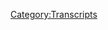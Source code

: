 {{DEFAULTSORT:
    #_TRANSCRIPT_0356:October 11, 2019
}}{{Transcript
    | title         = [[356: October 11, 2019]]
    | caption       = [https://knowledgefight.libsyn.com/knowledge-fight-october-11-2019 Listen to this episode on Libsyn]
    | episodeNumber = [[356: October 11, 2019|356]]
    | length        = 01:46:59
}}

{{MessageBox
    | header     = Warning: Bot Generated Content
    | text       = This transcript was automatically generated by transcription software and likely contains many mistakes and misattributions. Please check the audio for definitive quotes, attribution, and context.
    | image      = N3yvass4myg91.webp
    | imagewidth = 50px
    | id         = warning
}}

{{TranscriptBlock
    | name      = Unknown Speaker
    | timestamp = 00:00:00.000
    | text      = N-N-N-N-N-N-N-Knowledge Fight
}}

{{TranscriptBlock
    | name      = Unknown Speaker
    | timestamp = 00:00:13.199
    | text      = Dan and Jordan, I am sweating
}}

{{TranscriptBlock
    | name      = Unknown Speaker
    | timestamp = 00:00:18.320
    | text      = knowledgefight.com, it's time to pray
}}

{{TranscriptBlock
    | name      = Unknown Speaker
    | timestamp = 00:00:21.679
    | text      = I have great respect for knowledgefight
}}

{{TranscriptBlock
    | name      = Unknown Speaker
    | timestamp = 00:00:24.199
    | text      = knowledgefight
}}

{{TranscriptBlock
    | name      = Unknown Speaker
    | timestamp = 00:00:25.480
    | text      = I'm sick of them posing as if they're the good guys
}}

{{TranscriptBlock
    | name      = Unknown Speaker
    | timestamp = 00:00:27.719
    | text      = saying we are the bad guys, knowledgefight
}}

{{TranscriptBlock
    | name      = Unknown Speaker
    | timestamp = 00:00:30.280
    | text      = Dan and Jordan, knowledgefight
}}

{{TranscriptBlock
    | name      = Unknown Speaker
    | timestamp = 00:00:32.520
    | text      = Riddler, Riddler, Riddler
}}

{{TranscriptBlock
    | name      = Unknown Speaker
    | timestamp = 00:00:35.320
    | text      = Need, need money
}}

{{TranscriptBlock
    | name      = Unknown Speaker
    | timestamp = 00:00:36.759
    | text      = Riddler, Riddler, Riddler
}}

{{TranscriptBlock
    | name      = Unknown Speaker
    | timestamp = 00:00:39.640
    | text      = Andy and Kansas, Andy and Kansas
}}

{{TranscriptBlock
    | name      = Unknown Speaker
    | timestamp = 00:00:42.520
    | text      = Stop it, Andy and Kansas, Andy and Kansas
}}

{{TranscriptBlock
    | name      = Unknown Speaker
    | timestamp = 00:00:45.000
    | text      = Riddler, Andy, Andy, it's time to pray
}}

{{TranscriptBlock
    | name      = Unknown Speaker
    | timestamp = 00:00:47.399
    | text      = Andy and Kansas, you're on the air, place for holding
}}

{{TranscriptBlock
    | name      = Unknown Speaker
    | timestamp = 00:00:49.719
    | text      = Hello Alex, I'm a system caller, I'm a huge fan
}}

{{TranscriptBlock
    | name      = Unknown Speaker
    | timestamp = 00:00:52.079
    | text      = I love your room
}}

{{TranscriptBlock
    | name      = Unknown Speaker
    | timestamp = 00:00:53.280
    | text      = knowledgefight
}}

{{TranscriptBlock
    | name      = Unknown Speaker
    | timestamp = 00:00:54.960
    | text      = n-n-n-n-n-knowledgefight.com
}}

{{TranscriptBlock
    | name      = Unknown Speaker
    | timestamp = 00:00:57.719
    | text      = I love you
}}

{{TranscriptBlock
    | name      = Unknown Speaker
    | timestamp = 00:00:59.520
    | text      = Hey everybody, welcome back to Knowledge Fight, I'm Dan
}}

{{TranscriptBlock
    | name      = Unknown Speaker
    | timestamp = 00:01:01.520
    | text      = I'm Jordan
}}

{{TranscriptBlock
    | name      = Unknown Speaker
    | timestamp = 00:01:02.200
    | text      = We're a couple dudes, like to sit around, drink novelty beverages
}}

{{TranscriptBlock
    | name      = Unknown Speaker
    | timestamp = 00:01:04.439
    | text      = and talk a little bit about Alex Jones
}}

{{TranscriptBlock
    | name      = Unknown Speaker
    | timestamp = 00:01:06.200
    | text      = Indeed we are, Dan!
}}

{{TranscriptBlock
    | name      = Unknown Speaker
    | timestamp = 00:01:07.680
    | text      = Jordan
}}

{{TranscriptBlock
    | name      = Unknown Speaker
    | timestamp = 00:01:08.400
    | text      = Dan?
}}

{{TranscriptBlock
    | name      = Unknown Speaker
    | timestamp = 00:01:08.920
    | text      = Jor-Dan
}}

{{TranscriptBlock
    | name      = Unknown Speaker
    | timestamp = 00:01:09.840
    | text      = Have you ever won a trivia contest?
}}

{{TranscriptBlock
    | name      = Unknown Speaker
    | timestamp = 00:01:12.480
    | text      = Uh, yeah, I mean bar trivia and stuff like that
}}

{{TranscriptBlock
    | name      = Unknown Speaker
    | timestamp = 00:01:14.040
    | text      = Bar trivia?
}}

{{TranscriptBlock
    | name      = Unknown Speaker
    | timestamp = 00:01:14.680
    | text      = Yeah, yeah
}}

{{TranscriptBlock
    | name      = Unknown Speaker
    | timestamp = 00:01:15.439
    | text      = Have you ever had one that you were particularly proud of?
}}

{{TranscriptBlock
    | name      = Unknown Speaker
    | timestamp = 00:01:17.920
    | text      = That you were like, this one was all me
}}

{{TranscriptBlock
    | name      = Unknown Speaker
    | timestamp = 00:01:20.920
    | text      = I had a team and they were fucking dead weight
}}

{{TranscriptBlock
    | name      = Unknown Speaker
    | timestamp = 00:01:24.280
    | text      = Not necessarily, but I can think of two instances that stick out
}}

{{TranscriptBlock
    | name      = Unknown Speaker
    | timestamp = 00:01:27.640
    | text      = One very shameful, and then one that was a victory
}}

{{TranscriptBlock
    | name      = Unknown Speaker
    | timestamp = 00:01:33.640
    | text      = Okay
}}

{{TranscriptBlock
    | name      = Unknown Speaker
    | timestamp = 00:01:34.159
    | text      = The shameful one was I was out with old buddy Nate Burrows
}}

{{TranscriptBlock
    | name      = Unknown Speaker
    | timestamp = 00:01:37.480
    | text      = Okay, alright
}}

{{TranscriptBlock
    | name      = Unknown Speaker
    | timestamp = 00:01:38.480
    | text      = And some of our mutual friends
}}

{{TranscriptBlock
    | name      = Unknown Speaker
    | timestamp = 00:01:40.680
    | text      = We went to a trivia night and one of the questions was
}}

{{TranscriptBlock
    | name      = Unknown Speaker
    | timestamp = 00:01:44.000
    | text      = Who was picked over Michael Jordan in the NBA draft?
}}

{{TranscriptBlock
    | name      = Unknown Speaker
    | timestamp = 00:01:47.680
    | text      = And I had got it in my head, it's Len Bias
}}

{{TranscriptBlock
    | name      = Unknown Speaker
    | timestamp = 00:01:51.079
    | text      = Because I think I'd see that after Bias, sort of, in the documentary
}}

{{TranscriptBlock
    | name      = Unknown Speaker
    | timestamp = 00:01:55.280
    | text      = I was convinced that it was incorrect
}}

{{TranscriptBlock
    | name      = Unknown Speaker
    | timestamp = 00:01:59.200
    | text      = It was Len Bias, okay
}}

{{TranscriptBlock
    | name      = Unknown Speaker
    | timestamp = 00:02:00.760
    | text      = I was certain
}}

{{TranscriptBlock
    | name      = Unknown Speaker
    | timestamp = 00:02:02.280
    | text      = So sure
}}

{{TranscriptBlock
    | name      = Unknown Speaker
    | timestamp = 00:02:03.519
    | text      = That was not correct
}}

{{TranscriptBlock
    | name      = Unknown Speaker
    | timestamp = 00:02:04.280
    | text      = Okay
}}

{{TranscriptBlock
    | name      = Unknown Speaker
    | timestamp = 00:02:05.280
    | text      = But, so that brought great shame to my family name
}}

{{TranscriptBlock
    | name      = Unknown Speaker
    | timestamp = 00:02:09.520
    | text      = My surname
}}

{{TranscriptBlock
    | name      = Unknown Speaker
    | timestamp = 00:02:10.199
    | text      = Yeah, well, naturally
}}

{{TranscriptBlock
    | name      = Unknown Speaker
    | timestamp = 00:02:11.360
    | text      = And then another time my brother was in town
}}

{{TranscriptBlock
    | name      = Unknown Speaker
    | timestamp = 00:02:14.319
    | text      = And we went to a trivia thing together
}}

{{TranscriptBlock
    | name      = Unknown Speaker
    | timestamp = 00:02:15.719
    | text      = I think also with Nate Burrows
}}

{{TranscriptBlock
    | name      = Unknown Speaker
    | timestamp = 00:02:17.199
    | text      = He likes to go to trivia
}}

{{TranscriptBlock
    | name      = Unknown Speaker
    | timestamp = 00:02:18.159
    | text      = Nate Burrows? Yeah, hey!
}}

{{TranscriptBlock
    | name      = Unknown Speaker
    | timestamp = 00:02:19.599
    | text      = It's a fun thing to do
}}

{{TranscriptBlock
    | name      = Unknown Speaker
    | timestamp = 00:02:20.639
    | text      = But we went and my brother is substantially smarter than me
}}

{{TranscriptBlock
    | name      = Unknown Speaker
    | timestamp = 00:02:24.560
    | text      = He knows way more than me about a broad range of topics
}}

{{TranscriptBlock
    | name      = Unknown Speaker
    | timestamp = 00:02:27.599
    | text      = Right
}}

{{TranscriptBlock
    | name      = Unknown Speaker
    | timestamp = 00:02:28.319
    | text      = Talking art, especially art stuff
}}

{{TranscriptBlock
    | name      = Unknown Speaker
    | timestamp = 00:02:31.319
    | text      = Oh, well yeah
}}

{{TranscriptBlock
    | name      = Unknown Speaker
    | timestamp = 00:02:32.199
    | text      = Aesthetic things, architecture, a lot of history
}}

{{TranscriptBlock
    | name      = Unknown Speaker
    | timestamp = 00:02:35.120
    | text      = He knows a lot
}}

{{TranscriptBlock
    | name      = Unknown Speaker
    | timestamp = 00:02:37.000
    | text      = And so he was getting almost all of these questions right
}}

{{TranscriptBlock
    | name      = Unknown Speaker
    | timestamp = 00:02:40.199
    | text      = Yeah
}}

{{TranscriptBlock
    | name      = Unknown Speaker
    | timestamp = 00:02:40.639
    | text      = Then there was a question about the book
}}

{{TranscriptBlock
    | name      = Unknown Speaker
    | timestamp = 00:02:42.719
    | text      = The Picture of Dorian Gray
}}

{{TranscriptBlock
    | name      = Unknown Speaker
    | timestamp = 00:02:44.360
    | text      = Okay, oh yeah
}}

{{TranscriptBlock
    | name      = Unknown Speaker
    | timestamp = 00:02:45.560
    | text      = And he thought the name of it
}}

{{TranscriptBlock
    | name      = Unknown Speaker
    | timestamp = 00:02:46.400
    | text      = Stepped into your fucking wheelhouse
}}

{{TranscriptBlock
    | name      = Unknown Speaker
    | timestamp = 00:02:48.240
    | text      = Not really
}}

{{TranscriptBlock
    | name      = Unknown Speaker
    | timestamp = 00:02:48.840
    | text      = He still knows much more about literature
}}

{{TranscriptBlock
    | name      = Unknown Speaker
    | timestamp = 00:02:50.719
    | text      = But he thought the name of it was The Portrait of Dorian Gray
}}

{{TranscriptBlock
    | name      = Unknown Speaker
    | timestamp = 00:02:54.080
    | text      = But I knew it was The Picture of Dorian Gray
}}

{{TranscriptBlock
    | name      = Unknown Speaker
    | timestamp = 00:02:57.800
    | text      = I was vindicated on that
}}

{{TranscriptBlock
    | name      = Unknown Speaker
    | timestamp = 00:02:59.080
    | text      = Yes, yeah
}}

{{TranscriptBlock
    | name      = Unknown Speaker
    | timestamp = 00:02:59.639
    | text      = I don't know if we ended up winning trivia that night
}}

{{TranscriptBlock
    | name      = Unknown Speaker
    | timestamp = 00:03:01.759
    | text      = But that was a big win to me
}}

{{TranscriptBlock
    | name      = Unknown Speaker
    | timestamp = 00:03:03.360
    | text      = I gotcha
}}

{{TranscriptBlock
    | name      = Unknown Speaker
    | timestamp = 00:03:04.000
    | text      = It's the picture
}}

{{TranscriptBlock
    | name      = Unknown Speaker
    | timestamp = 00:03:05.080
    | text      = It's the picture
}}

{{TranscriptBlock
    | name      = Unknown Speaker
    | timestamp = 00:03:06.000
    | text      = Right
}}

{{TranscriptBlock
    | name      = Unknown Speaker
    | timestamp = 00:03:06.800
    | text      = So anyway, I know a lot about Oscar Wilde books
}}

{{TranscriptBlock
    | name      = Unknown Speaker
    | timestamp = 00:03:09.960
    | text      = Or at least one thing
}}

{{TranscriptBlock
    | name      = Unknown Speaker
    | timestamp = 00:03:11.000
    | text      = I know the name of one of them
}}

{{TranscriptBlock
    | name      = Unknown Speaker
    | timestamp = 00:03:14.080
    | text      = And I also know a lot about Alex Jones
}}

{{TranscriptBlock
    | name      = Unknown Speaker
    | timestamp = 00:03:16.000
    | text      = And I know a little bit about the first and nothing about the second
}}

{{TranscriptBlock
    | name      = Unknown Speaker
    | timestamp = 00:03:20.199
    | text      = Exactly
}}

{{TranscriptBlock
    | name      = Unknown Speaker
    | timestamp = 00:03:20.960
    | text      = So Jordan, today we got a very interesting episode ahead of us
}}

{{TranscriptBlock
    | name      = Unknown Speaker
    | timestamp = 00:03:23.520
    | text      = We are in the present day
}}

{{TranscriptBlock
    | name      = Unknown Speaker
    | timestamp = 00:03:25.560
    | text      = And I had intended to cover a number of episodes
}}

{{TranscriptBlock
    | name      = Unknown Speaker
    | timestamp = 00:03:28.360
    | text      = But there's no real reason to
}}

{{TranscriptBlock
    | name      = Unknown Speaker
    | timestamp = 00:03:29.680
    | text      = We're just going over October 11th, 2019
}}

{{TranscriptBlock
    | name      = Unknown Speaker
    | timestamp = 00:03:32.800
    | text      = Which is last Friday's episode
}}

{{TranscriptBlock
    | name      = Unknown Speaker
    | timestamp = 00:03:34.919
    | text      = Okay
}}

{{TranscriptBlock
    | name      = Unknown Speaker
    | timestamp = 00:03:35.800
    | text      = There's some interesting stuff on here
}}

{{TranscriptBlock
    | name      = Unknown Speaker
    | timestamp = 00:03:37.000
    | text      = There's some... Alex is real weird
}}

{{TranscriptBlock
    | name      = Unknown Speaker
    | timestamp = 00:03:38.639
    | text      = I think he's hungover from the Trump rally
}}

{{TranscriptBlock
    | name      = Unknown Speaker
    | timestamp = 00:03:40.919
    | text      = Right
}}

{{TranscriptBlock
    | name      = Unknown Speaker
    | timestamp = 00:03:41.319
    | text      = That's my theory
}}

{{TranscriptBlock
    | name      = Unknown Speaker
    | timestamp = 00:03:42.199
    | text      = Alright, okay
}}

{{TranscriptBlock
    | name      = Unknown Speaker
    | timestamp = 00:03:42.919
    | text      = Even though he wasn't there
}}

{{TranscriptBlock
    | name      = Unknown Speaker
    | timestamp = 00:03:44.240
    | text      = He was probably sipping a few while...
}}

{{TranscriptBlock
    | name      = Unknown Speaker
    | timestamp = 00:03:46.840
    | text      = Having a joyful time
}}

{{TranscriptBlock
    | name      = Unknown Speaker
    | timestamp = 00:03:47.879
    | text      = Either that or he just didn't sleep or something
}}

{{TranscriptBlock
    | name      = Unknown Speaker
    | timestamp = 00:03:50.159
    | text      = I don't know, he's in a fucked up space
}}

{{TranscriptBlock
    | name      = Unknown Speaker
    | timestamp = 00:03:51.719
    | text      = Okay
}}

{{TranscriptBlock
    | name      = Unknown Speaker
    | timestamp = 00:03:52.159
    | text      = But we'll get to that in a moment
}}

{{TranscriptBlock
    | name      = Unknown Speaker
    | timestamp = 00:03:53.960
    | text      = That means that we're going to get a TJ quote, right?
}}

{{TranscriptBlock
    | name      = Unknown Speaker
    | timestamp = 00:03:56.360
    | text      = No, we don't get any Thomas Jefferson quotes
}}

{{TranscriptBlock
    | name      = Unknown Speaker
    | timestamp = 00:03:58.280
    | text      = But we do get a retelling of what I would describe as a very popular folk tale
}}

{{TranscriptBlock
    | name      = Unknown Speaker
    | timestamp = 00:04:05.039
    | text      = A regular tale, okay
}}

{{TranscriptBlock
    | name      = Unknown Speaker
    | timestamp = 00:04:06.319
    | text      = So that brings me great joy
}}

{{TranscriptBlock
    | name      = Unknown Speaker
    | timestamp = 00:04:09.240
    | text      = Perfect
}}

{{TranscriptBlock
    | name      = Unknown Speaker
    | timestamp = 00:04:09.639
    | text      = Something else that brings me great joy is taking a little moment to say thank you
}}

{{TranscriptBlock
    | name      = Unknown Speaker
    | timestamp = 00:04:12.879
    | text      = To some people who have signed up and are supporting the show
}}

{{TranscriptBlock
    | name      = Unknown Speaker
    | timestamp = 00:04:15.000
    | text      = So first of all, John, thank you so much
}}

{{TranscriptBlock
    | name      = Unknown Speaker
    | timestamp = 00:04:17.680
    | text      = You're now a policy wonk
}}

{{TranscriptBlock
    | name      = Unknown Speaker
    | timestamp = 00:04:19.199
    | text      = I'm a policy wonk
}}

{{TranscriptBlock
    | name      = Unknown Speaker
    | timestamp = 00:04:20.160
    | text      = Thank you, John
}}

{{TranscriptBlock
    | name      = Unknown Speaker
    | timestamp = 00:04:20.879
    | text      = No H on that, John
}}

{{TranscriptBlock
    | name      = Unknown Speaker
    | timestamp = 00:04:22.480
    | text      = We're getting a murder of Johns these days
}}

{{TranscriptBlock
    | name      = Unknown Speaker
    | timestamp = 00:04:24.319
    | text      = It's true
}}

{{TranscriptBlock
    | name      = Unknown Speaker
    | timestamp = 00:04:24.720
    | text      = A...
}}

{{TranscriptBlock
    | name      = Unknown Speaker
    | timestamp = 00:04:27.120
    | text      = Jungle full of Johns
}}

{{TranscriptBlock
    | name      = Unknown Speaker
    | timestamp = 00:04:28.600
    | text      = Oh no
}}

{{TranscriptBlock
    | name      = Unknown Speaker
    | timestamp = 00:04:29.399
    | text      = Couldn't come up with another J word
}}

{{TranscriptBlock
    | name      = Unknown Speaker
    | timestamp = 00:04:31.519
    | text      = Thank you, a jalopy full of Johns
}}

{{TranscriptBlock
    | name      = Unknown Speaker
    | timestamp = 00:04:33.240
    | text      = Nope, not a J
}}

{{TranscriptBlock
    | name      = Unknown Speaker
    | timestamp = 00:04:34.199
    | text      = Next, what?
}}

{{TranscriptBlock
    | name      = Unknown Speaker
    | timestamp = 00:04:35.439
    | text      = Yeah, I'm just kidding
}}

{{TranscriptBlock
    | name      = Unknown Speaker
    | timestamp = 00:04:36.040
    | text      = Okay
}}

{{TranscriptBlock
    | name      = Unknown Speaker
    | timestamp = 00:04:37.439
    | text      = Taylor, thank you so much
}}

{{TranscriptBlock
    | name      = Unknown Speaker
    | timestamp = 00:04:38.480
    | text      = You are now a policy wonk
}}

{{TranscriptBlock
    | name      = Unknown Speaker
    | timestamp = 00:04:39.920
    | text      = I'm a policy wonk
}}

{{TranscriptBlock
    | name      = Unknown Speaker
    | timestamp = 00:04:40.879
    | text      = Thank you so much, Taylor
}}

{{TranscriptBlock
    | name      = Unknown Speaker
    | timestamp = 00:04:42.199
    | text      = Next, Nikola, thank you so much
}}

{{TranscriptBlock
    | name      = Unknown Speaker
    | timestamp = 00:04:44.000
    | text      = You are now a policy wonk
}}

{{TranscriptBlock
    | name      = Unknown Speaker
    | timestamp = 00:04:45.199
    | text      = I'm a policy wonk
}}

{{TranscriptBlock
    | name      = Unknown Speaker
    | timestamp = 00:04:46.600
    | text      = Thank you, Nikola
}}

{{TranscriptBlock
    | name      = Unknown Speaker
    | timestamp = 00:04:47.959
    | text      = Next, Phosphor, thank you so much
}}

{{TranscriptBlock
    | name      = Unknown Speaker
    | timestamp = 00:04:49.920
    | text      = You are now a policy wonk
}}

{{TranscriptBlock
    | name      = Unknown Speaker
    | timestamp = 00:04:51.160
    | text      = I'm a policy wonk
}}

{{TranscriptBlock
    | name      = Unknown Speaker
    | timestamp = 00:04:52.399
    | text      = Thank you, Phosphor
}}

{{TranscriptBlock
    | name      = Unknown Speaker
    | timestamp = 00:04:53.759
    | text      = Next, Andy, thank you so much
}}

{{TranscriptBlock
    | name      = Unknown Speaker
    | timestamp = 00:04:55.720
    | text      = You are now policy wonk
}}

{{TranscriptBlock
    | name      = Unknown Speaker
    | timestamp = 00:04:56.920
    | text      = I'm a policy wonk
}}

{{TranscriptBlock
    | name      = Unknown Speaker
    | timestamp = 00:04:58.399
    | text      = Thank you, Andy
}}

{{TranscriptBlock
    | name      = Unknown Speaker
    | timestamp = 00:04:59.240
    | text      = And finally
}}

{{TranscriptBlock
    | name      = Unknown Speaker
    | timestamp = 00:05:00.519
    | text      = Boing-a-boing-a whoopsie knickers
}}

{{TranscriptBlock
    | name      = Unknown Speaker
    | timestamp = 00:05:02.560
    | text      = Thank you so much
}}

{{TranscriptBlock
    | name      = Unknown Speaker
    | timestamp = 00:05:02.879
    | text      = You are now a policy wonk
}}

{{TranscriptBlock
    | name      = Unknown Speaker
    | timestamp = 00:05:04.680
    | text      = I'm a policy wonk
}}

{{TranscriptBlock
    | name      = Unknown Speaker
    | timestamp = 00:05:06.199
    | text      = Thank you
}}

{{TranscriptBlock
    | name      = Unknown Speaker
    | timestamp = 00:05:07.399
    | text      = Thank you so much
}}

{{TranscriptBlock
    | name      = Unknown Speaker
    | timestamp = 00:05:08.000
    | text      = Boing-a-boing-a whoopsie New York knickerbockers
}}

{{TranscriptBlock
    | name      = Unknown Speaker
    | timestamp = 00:05:11.839
    | text      = We appreciate it very much.
}}

{{TranscriptBlock
    | name      = Unknown Speaker
    | timestamp = 00:05:13.360
    | text      = I'd also like to take a moment to say happy birthday out there to Crosby.
}}

{{TranscriptBlock
    | name      = Unknown Speaker
    | timestamp = 00:05:18.000
    | text      = Your buddy Matt got in touch with me and wanted me to say thank you on Monday
}}

{{TranscriptBlock
    | name      = Unknown Speaker
    | timestamp = 00:05:21.600
    | text      = because your birthday was over the weekend and I completely fucked that up.
}}

{{TranscriptBlock
    | name      = Unknown Speaker
    | timestamp = 00:05:24.319
    | text      = Well, yeah.
}}

{{TranscriptBlock
    | name      = Unknown Speaker
    | timestamp = 00:05:25.120
    | text      = Super distracted by the the Boston bombing stuff for our Monday episode.
}}

{{TranscriptBlock
    | name      = Unknown Speaker
    | timestamp = 00:05:30.000
    | text      = Right.
}}

{{TranscriptBlock
    | name      = Unknown Speaker
    | timestamp = 00:05:30.160
    | text      = But I wanted to make it up for you and me and Jordan, we're gonna harmonize.
}}

{{TranscriptBlock
    | name      = Unknown Speaker
    | timestamp = 00:05:33.600
    | text      = We're gonna sing happy birthday to you.
}}

{{TranscriptBlock
    | name      = Unknown Speaker
    | timestamp = 00:05:35.120
    | text      = We are absolutely not.
}}

{{TranscriptBlock
    | name      = Unknown Speaker
    | timestamp = 00:05:35.759
    | text      = It's in the public domain now.
}}

{{TranscriptBlock
    | name      = Unknown Speaker
    | timestamp = 00:05:37.199
    | text      = We can't.
}}

{{TranscriptBlock
    | name      = Unknown Speaker
    | timestamp = 00:05:37.759
    | text      = No, this is not a thing that we can't.
}}

{{TranscriptBlock
    | name      = Unknown Speaker
    | timestamp = 00:05:40.399
    | text      = No, no, no, no, no.
}}

{{TranscriptBlock
    | name      = Unknown Speaker
    | timestamp = 00:05:42.000
    | text      = This sends precedent.
}}

{{TranscriptBlock
    | name      = Unknown Speaker
    | timestamp = 00:05:43.199
    | text      = We already had a terrible idea of shouting out every fucking donator.
}}

{{TranscriptBlock
    | name      = Unknown Speaker
    | timestamp = 00:05:48.160
    | text      = Now we're starting to sing happy birthday for everyone who emails.
}}

{{TranscriptBlock
    | name      = Unknown Speaker
    | timestamp = 00:05:52.480
    | text      = We have enough listeners that we would have to do this every episode.
}}

{{TranscriptBlock
    | name      = Unknown Speaker
    | timestamp = 00:05:55.759
    | text      = Well, Crosby, I wanted to sing.
}}

{{TranscriptBlock
    | name      = Unknown Speaker
    | timestamp = 00:05:57.439
    | text      = Jordan won't let me.
}}

{{TranscriptBlock
    | name      = Unknown Speaker
    | timestamp = 00:05:58.560
    | text      = So happy birthday to you.
}}

{{TranscriptBlock
    | name      = Unknown Speaker
    | timestamp = 00:05:59.920
    | text      = You'll just have to rely on Still, Snash and Young for the rest of your night.
}}

{{TranscriptBlock
    | name      = Unknown Speaker
    | timestamp = 00:06:03.600
    | text      = Thank you so much for listening and enjoying the show.
}}

{{TranscriptBlock
    | name      = Unknown Speaker
    | timestamp = 00:06:06.079
    | text      = Yes, thank you very much.
}}

{{TranscriptBlock
    | name      = Unknown Speaker
    | timestamp = 00:06:07.040
    | text      = And finally, we have to take a moment to address and say thank you to somebody else who has
}}

{{TranscriptBlock
    | name      = Unknown Speaker
    | timestamp = 00:06:13.439
    | text      = you know, we've had some technological issues on this show in the past.
}}

{{TranscriptBlock
    | name      = Unknown Speaker
    | timestamp = 00:06:16.879
    | text      = We've lost some episodes to computer glitches and what have you.
}}

{{TranscriptBlock
    | name      = Unknown Speaker
    | timestamp = 00:06:20.720
    | text      = And somebody noticed that and they were so they went out of their way, went above and beyond.
}}

{{TranscriptBlock
    | name      = Unknown Speaker
    | timestamp = 00:06:27.199
    | text      = Incredibly generous.
}}

{{TranscriptBlock
    | name      = Unknown Speaker
    | timestamp = 00:06:28.160
    | text      = In terms of sporting the show and helping us patch up some of these technological
}}

{{TranscriptBlock
    | name      = Unknown Speaker
    | timestamp = 00:06:32.720
    | text      = problems that we've been having and we'd like to take a moment to to recognize
}}

{{TranscriptBlock
    | name      = Unknown Speaker
    | timestamp = 00:06:37.600
    | text      = and celebrate that and thank show our appreciation synonyms.
}}

{{TranscriptBlock
    | name      = Unknown Speaker
    | timestamp = 00:06:44.399
    | text      = But there's only one thing that we can do and that is bestow upon them
}}

{{TranscriptBlock
    | name      = Unknown Speaker
    | timestamp = 00:06:49.279
    | text      = their own special title among wonks, technocrats, raptor princesses.
}}

{{TranscriptBlock
    | name      = Unknown Speaker
    | timestamp = 00:06:56.480
    | text      = And they have actually created their own title.
}}

{{TranscriptBlock
    | name      = Unknown Speaker
    | timestamp = 00:06:59.279
    | text      = I have a very special drop for them.
}}

{{TranscriptBlock
    | name      = Unknown Speaker
    | timestamp = 00:07:01.279
    | text      = So, Christy, thank you so much.
}}

{{TranscriptBlock
    | name      = Unknown Speaker
    | timestamp = 00:07:03.279
    | text      = You are now officially officially the Black Dragon Queen of knowledge, right?
}}

{{TranscriptBlock
    | name      = Unknown Speaker
    | timestamp = 00:07:08.959
    | text      = I'm a policy wonk.
}}

{{TranscriptBlock
    | name      = Unknown Speaker
    | timestamp = 00:07:10.160
    | text      = I'm not metrosexual.
}}

{{TranscriptBlock
    | name      = Unknown Speaker
    | timestamp = 00:07:11.439
    | text      = I want to take care of my skin, dammit.
}}

{{TranscriptBlock
    | name      = Unknown Speaker
    | timestamp = 00:07:12.959
    | text      = I'm as high as a kite.
}}

{{TranscriptBlock
    | name      = Unknown Speaker
    | timestamp = 00:07:15.199
    | text      = This country's stupid.
}}

{{TranscriptBlock
    | name      = Unknown Speaker
    | timestamp = 00:07:16.560
    | text      = I'm a really good guy.
}}

{{TranscriptBlock
    | name      = Unknown Speaker
    | timestamp = 00:07:17.920
    | text      = They literally attack our testicles.
}}

{{TranscriptBlock
    | name      = Unknown Speaker
    | timestamp = 00:07:20.639
    | text      = Hanging with the devil, man.
}}

{{TranscriptBlock
    | name      = Unknown Speaker
    | timestamp = 00:07:23.600
    | text      = You know, it's fun.
}}

{{TranscriptBlock
    | name      = Unknown Speaker
    | timestamp = 00:07:24.560
    | text      = Get down with Satan.
}}

{{TranscriptBlock
    | name      = Unknown Speaker
    | timestamp = 00:07:25.759
    | text      = Oh, yeah.
}}

{{TranscriptBlock
    | name      = Unknown Speaker
    | timestamp = 00:07:27.199
    | text      = The queen just flipped her dictator switch.
}}

{{TranscriptBlock
    | name      = Unknown Speaker
    | timestamp = 00:07:30.240
    | text      = Thank you so much, Christy.
}}

{{TranscriptBlock
    | name      = Unknown Speaker
    | timestamp = 00:07:31.439
    | text      = Thank you very much, Christy.
}}

{{TranscriptBlock
    | name      = Unknown Speaker
    | timestamp = 00:07:32.480
    | text      = You are now the Black Dragon Queen.
}}

{{TranscriptBlock
    | name      = Unknown Speaker
    | timestamp = 00:07:34.480
    | text      = Do not flip your dictator switch, please.
}}

{{TranscriptBlock
    | name      = Unknown Speaker
    | timestamp = 00:07:37.120
    | text      = But thank you very much.
}}

{{TranscriptBlock
    | name      = Unknown Speaker
    | timestamp = 00:07:37.920
    | text      = We appreciate your assistance and help and it means a lot.
}}

{{TranscriptBlock
    | name      = Unknown Speaker
    | timestamp = 00:07:42.480
    | text      = Yeah.
}}

{{TranscriptBlock
    | name      = Unknown Speaker
    | timestamp = 00:07:43.040
    | text      = So, Jordan, we're going to get now into October 11th, which is...
}}

{{TranscriptBlock
    | name      = Unknown Speaker
    | timestamp = 00:07:48.800
    | text      = It's an interesting episode in many ways.
}}

{{TranscriptBlock
    | name      = Unknown Speaker
    | timestamp = 00:07:50.399
    | text      = Like I said, there's a retelling of a folktale that I'm super excited for you to hear
}}

{{TranscriptBlock
    | name      = Unknown Speaker
    | timestamp = 00:07:54.079
    | text      = because it's weird.
}}

{{TranscriptBlock
    | name      = Unknown Speaker
    | timestamp = 00:07:54.879
    | text      = But it also, there's a weird thing that's going on where we've seen Alex kind of getting
}}

{{TranscriptBlock
    | name      = Unknown Speaker
    | timestamp = 00:08:00.399
    | text      = more mad with Trump.
}}

{{TranscriptBlock
    | name      = Unknown Speaker
    | timestamp = 00:08:02.000
    | text      = We've seen him having Joel Skousen on more regularly, who is himself quite a Trump critic.
}}

{{TranscriptBlock
    | name      = Unknown Speaker
    | timestamp = 00:08:08.000
    | text      = As much as he is fine with a lot of the things Trump is doing, he thinks that Trump's an
}}

{{TranscriptBlock
    | name      = Unknown Speaker
    | timestamp = 00:08:11.439
    | text      = idiot.
}}

{{TranscriptBlock
    | name      = Unknown Speaker
    | timestamp = 00:08:12.000
    | text      = Well, yeah.
}}

{{TranscriptBlock
    | name      = Unknown Speaker
    | timestamp = 00:08:12.639
    | text      = He thinks that Trump is giving lip service to a lot of ideas that the anti-communists
}}

{{TranscriptBlock
    | name      = Unknown Speaker
    | timestamp = 00:08:17.279
    | text      = and weird extreme right-wingers and John Birch types were into.
}}

{{TranscriptBlock
    | name      = Unknown Speaker
    | timestamp = 00:08:21.279
    | text      = But Trump is too stupid to understand the geopolitical situation.
}}

{{TranscriptBlock
    | name      = Unknown Speaker
    | timestamp = 00:08:24.720
    | text      = That's Skousen's take.
}}

{{TranscriptBlock
    | name      = Unknown Speaker
    | timestamp = 00:08:25.920
    | text      = Yeah, he's not far off.
}}

{{TranscriptBlock
    | name      = Unknown Speaker
    | timestamp = 00:08:27.519
    | text      = Right.
}}

{{TranscriptBlock
    | name      = Unknown Speaker
    | timestamp = 00:08:28.560
    | text      = If he was actually smart and knew what to do, I would love him.
}}

{{TranscriptBlock
    | name      = Unknown Speaker
    | timestamp = 00:08:32.240
    | text      = He prefers a competent fascist dictator?
}}

{{TranscriptBlock
    | name      = Unknown Speaker
    | timestamp = 00:08:35.360
    | text      = Yes.
}}

{{TranscriptBlock
    | name      = Unknown Speaker
    | timestamp = 00:08:35.679
    | text      = I think that sounds right.
}}

{{TranscriptBlock
    | name      = Unknown Speaker
    | timestamp = 00:08:36.639
    | text      = Yeah.
}}

{{TranscriptBlock
    | name      = Unknown Speaker
    | timestamp = 00:08:37.200
    | text      = But those things, I think, are indications that we see that Alex is hedging a little
}}

{{TranscriptBlock
    | name      = Unknown Speaker
    | timestamp = 00:08:40.960
    | text      = bit.
}}

{{TranscriptBlock
    | name      = Unknown Speaker
    | timestamp = 00:08:41.440
    | text      = He's trying to have a little bit of what he's doing accommodate the possibility of
}}

{{TranscriptBlock
    | name      = Unknown Speaker
    | timestamp = 00:08:47.279
    | text      = leaving Trump.
}}

{{TranscriptBlock
    | name      = Unknown Speaker
    | timestamp = 00:08:47.919
    | text      = Right, right, right.
}}

{{TranscriptBlock
    | name      = Unknown Speaker
    | timestamp = 00:08:48.720
    | text      = And so when we start the show, we hear sort of those tones echoing in Alex's freestyle
}}

{{TranscriptBlock
    | name      = Unknown Speaker
    | timestamp = 00:08:55.440
    | text      = rhetoric.
}}

{{TranscriptBlock
    | name      = Unknown Speaker
    | timestamp = 00:09:25.759
    | text      = Male bullheadedness and Americana strength.
}}

{{TranscriptBlock
    | name      = Unknown Speaker
    | timestamp = 00:09:31.919
    | text      = But an echo from the past.
}}

{{TranscriptBlock
    | name      = Unknown Speaker
    | timestamp = 00:09:35.200
    | text      = A piece of Americana.
}}

{{TranscriptBlock
    | name      = Unknown Speaker
    | timestamp = 00:09:38.000
    | text      = A lost relic.
}}

{{TranscriptBlock
    | name      = Unknown Speaker
    | timestamp = 00:09:42.720
    | text      = But if we don't ourselves rediscover what made America great and if we ourselves don't
}}

{{TranscriptBlock
    | name      = Unknown Speaker
    | timestamp = 00:09:47.279
    | text      = say no to the bullying and the control of the globalists, we're going to lose everything.
}}

{{TranscriptBlock
    | name      = Unknown Speaker
    | timestamp = 00:09:54.240
    | text      = So you got him here saying, you know, Trump's not going to save us over a very poignant
}}

{{TranscriptBlock
    | name      = Unknown Speaker
    | timestamp = 00:10:00.240
    | text      = song.
}}

{{TranscriptBlock
    | name      = Unknown Speaker
    | timestamp = 00:10:01.440
    | text      = It seems a little on the nose.
}}

{{TranscriptBlock
    | name      = Unknown Speaker
    | timestamp = 00:10:02.960
    | text      = Yeah, it was almost a little too on the nose.
}}

{{TranscriptBlock
    | name      = Unknown Speaker
    | timestamp = 00:10:06.559
    | text      = Almost preplanned.
}}

{{TranscriptBlock
    | name      = Unknown Speaker
    | timestamp = 00:10:07.840
    | text      = Yeah, it does feel that way.
}}

{{TranscriptBlock
    | name      = Unknown Speaker
    | timestamp = 00:10:09.039
    | text      = Yeah, yeah, yeah.
}}

{{TranscriptBlock
    | name      = Unknown Speaker
    | timestamp = 00:10:09.759
    | text      = Some of Alex's music choices are very incidental, but that one had an air of, like, he requested
}}

{{TranscriptBlock
    | name      = Unknown Speaker
    | timestamp = 00:10:16.559
    | text      = that because he's going to give a speech about how Trump's not going to save us.
}}

{{TranscriptBlock
    | name      = Unknown Speaker
    | timestamp = 00:10:18.799
    | text      = Exactly.
}}

{{TranscriptBlock
    | name      = Unknown Speaker
    | timestamp = 00:10:19.360
    | text      = Yeah, yeah, yeah.
}}

{{TranscriptBlock
    | name      = Unknown Speaker
    | timestamp = 00:10:20.080
    | text      = Oh, and that's possible.
}}

{{TranscriptBlock
    | name      = Unknown Speaker
    | timestamp = 00:10:22.080
    | text      = I think it's interesting because I feel like a lot more Republicans are having their disillusionment
}}

{{TranscriptBlock
    | name      = Unknown Speaker
    | timestamp = 00:10:30.960
    | text      = with Trump moment the same way we did with Obama, where it's like, oh, we thought you
}}

{{TranscriptBlock
    | name      = Unknown Speaker
    | timestamp = 00:10:35.759
    | text      = were this thing and you're doing this thing.
}}

{{TranscriptBlock
    | name      = Unknown Speaker
    | timestamp = 00:10:39.039
    | text      = That really sucks.
}}

{{TranscriptBlock
    | name      = Unknown Speaker
    | timestamp = 00:10:40.159
    | text      = Yeah, and you're going to hear a little bit more of that, too.
}}

{{TranscriptBlock
    | name      = Unknown Speaker
    | timestamp = 00:10:42.080
    | text      = And it's an interesting thing how that kind of is universal in some ways, the disillusionment.
}}

{{TranscriptBlock
    | name      = Unknown Speaker
    | timestamp = 00:10:47.120
    | text      = Because, you know, you see that a little bit from people who believe stuff like the QAnon
}}

{{TranscriptBlock
    | name      = Unknown Speaker
    | timestamp = 00:10:53.360
    | text      = theory.
}}

{{TranscriptBlock
    | name      = Unknown Speaker
    | timestamp = 00:10:53.679
    | text      = Yeah, yeah, yeah.
}}

{{TranscriptBlock
    | name      = Unknown Speaker
    | timestamp = 00:10:54.320
    | text      = Oh, this isn't going to happen.
}}

{{TranscriptBlock
    | name      = Unknown Speaker
    | timestamp = 00:10:55.759
    | text      = No, no, no, no.
}}

{{TranscriptBlock
    | name      = Unknown Speaker
    | timestamp = 00:10:56.639
    | text      = And I think Alex is having a little bit of that moment, that, like, reality doesn't match
}}

{{TranscriptBlock
    | name      = Unknown Speaker
    | timestamp = 00:11:00.639
    | text      = up with the stories that I've been telling.
}}

{{TranscriptBlock
    | name      = Unknown Speaker
    | timestamp = 00:11:02.480
    | text      = Yeah, yeah, yeah, yeah.
}}

{{TranscriptBlock
    | name      = Unknown Speaker
    | timestamp = 00:11:03.200
    | text      = And I need to find a way to still work this scam that I'm doing.
}}

{{TranscriptBlock
    | name      = Unknown Speaker
    | timestamp = 00:11:07.279
    | text      = I thought if we got this guy in, he would at least create an approximation of the reality
}}

{{TranscriptBlock
    | name      = Unknown Speaker
    | timestamp = 00:11:12.799
    | text      = of the stories that I'm telling you so I can kind of hammer it into people that like that.
}}

{{TranscriptBlock
    | name      = Unknown Speaker
    | timestamp = 00:11:16.799
    | text      = And he does, through his words, but not through the actions.
}}

{{TranscriptBlock
    | name      = Unknown Speaker
    | timestamp = 00:11:20.159
    | text      = No.
}}

{{TranscriptBlock
    | name      = Unknown Speaker
    | timestamp = 00:11:20.480
    | text      = I'm not getting the results that I need to validate the, like, he's our hero kind of
}}

{{TranscriptBlock
    | name      = Unknown Speaker
    | timestamp = 00:11:26.879
    | text      = thing.
}}

{{TranscriptBlock
    | name      = Unknown Speaker
    | timestamp = 00:11:27.679
    | text      = So, uh, Pat Buchanan, who I had, I just thought was dead, honestly.
}}

{{TranscriptBlock
    | name      = Unknown Speaker
    | timestamp = 00:11:31.519
    | text      = I really thought he was dead.
}}

{{TranscriptBlock
    | name      = Unknown Speaker
    | timestamp = 00:11:32.879
    | text      = I thought he died, like, I thought he died like six years ago.
}}

{{TranscriptBlock
    | name      = Unknown Speaker
    | timestamp = 00:11:36.080
    | text      = Why?
}}

{{TranscriptBlock
    | name      = Unknown Speaker
    | timestamp = 00:11:36.559
    | text      = Yeah, maybe there's a Mandela effect situation.
}}

{{TranscriptBlock
    | name      = Unknown Speaker
    | timestamp = 00:11:38.480
    | text      = Does he know that he's still around?
}}

{{TranscriptBlock
    | name      = Unknown Speaker
    | timestamp = 00:11:40.399
    | text      = Yeah.
}}

{{TranscriptBlock
    | name      = Unknown Speaker
    | timestamp = 00:11:42.000
    | text      = Doesn't he wake up every morning like, really, again?
}}

{{TranscriptBlock
    | name      = Unknown Speaker
    | timestamp = 00:11:44.639
    | text      = So, Pat Buchanan has come out and written an op-ed, apparently, about how impeachment
}}

{{TranscriptBlock
    | name      = Unknown Speaker
    | timestamp = 00:11:49.440
    | text      = may be inevitable.
}}

{{TranscriptBlock
    | name      = Unknown Speaker
    | timestamp = 00:11:50.879
    | text      = And Alex has some thoughts about this.
}}

{{TranscriptBlock
    | name      = Unknown Speaker
    | timestamp = 00:11:53.679
    | text      = Pat Buchanan has the article out from WorldEndDaily.com.
}}

{{TranscriptBlock
    | name      = Unknown Speaker
    | timestamp = 00:11:57.679
    | text      = Is impeachment now inevitable?
}}

{{TranscriptBlock
    | name      = Unknown Speaker
    | timestamp = 00:12:07.759
    | text      = And you look at it, you say the first whistleblower's a hoax, the second whistleblower's a hoax.
}}

{{TranscriptBlock
    | name      = Unknown Speaker
    | timestamp = 00:12:12.399
    | text      = It's all hearsay garbage.
}}

{{TranscriptBlock
    | name      = Unknown Speaker
    | timestamp = 00:12:13.600
    | text      = We have the transcript, but then why do you smell blood in the wind?
}}

{{TranscriptBlock
    | name      = Unknown Speaker
    | timestamp = 00:12:22.159
    | text      = I'll tell you why we smell blood in the wind.
}}

{{TranscriptBlock
    | name      = Unknown Speaker
    | timestamp = 00:12:24.559
    | text      = It's because you can smell the piss in the wind.
}}

{{TranscriptBlock
    | name      = Unknown Speaker
    | timestamp = 00:12:27.120
    | text      = Ah, that's why.
}}

{{TranscriptBlock
    | name      = Unknown Speaker
    | timestamp = 00:12:29.039
    | text      = You can smell the pants.
}}

{{TranscriptBlock
    | name      = Unknown Speaker
    | timestamp = 00:12:30.159
    | text      = I'm gonna need a far more explanation for what that means.
}}

{{TranscriptBlock
    | name      = Unknown Speaker
    | timestamp = 00:12:34.639
    | text      = It just means the globalists are pissing their pants because they're scared of...
}}

{{TranscriptBlock
    | name      = Unknown Speaker
    | timestamp = 00:12:37.759
    | text      = Oh, okay.
}}

{{TranscriptBlock
    | name      = Unknown Speaker
    | timestamp = 00:12:39.279
    | text      = That's what he's trying to say?
}}

{{TranscriptBlock
    | name      = Unknown Speaker
    | timestamp = 00:12:40.320
    | text      = Yeah.
}}

{{TranscriptBlock
    | name      = Unknown Speaker
    | timestamp = 00:12:40.559
    | text      = That is not a good metaphor for that.
}}

{{TranscriptBlock
    | name      = Unknown Speaker
    | timestamp = 00:12:41.840
    | text      = It's not good.
}}

{{TranscriptBlock
    | name      = Unknown Speaker
    | timestamp = 00:12:42.399
    | text      = No.
}}

{{TranscriptBlock
    | name      = Unknown Speaker
    | timestamp = 00:12:42.639
    | text      = But yeah, the globalists are super afraid, and that's why there's fake whistleblowers
}}

{{TranscriptBlock
    | name      = Unknown Speaker
    | timestamp = 00:12:46.799
    | text      = who are coming out.
}}

{{TranscriptBlock
    | name      = Unknown Speaker
    | timestamp = 00:12:47.440
    | text      = They're all hoaxes, yadda yadda.
}}

{{TranscriptBlock
    | name      = Unknown Speaker
    | timestamp = 00:12:49.120
    | text      = Sure, sure.
}}

{{TranscriptBlock
    | name      = Unknown Speaker
    | timestamp = 00:12:49.759
    | text      = We have the transcripts, except we don't.
}}

{{TranscriptBlock
    | name      = Unknown Speaker
    | timestamp = 00:12:51.519
    | text      = Right.
}}

{{TranscriptBlock
    | name      = Unknown Speaker
    | timestamp = 00:12:51.919
    | text      = Furthermore, yadda yadda yadda.
}}

{{TranscriptBlock
    | name      = Unknown Speaker
    | timestamp = 00:12:53.360
    | text      = Yadda yadda.
}}

{{TranscriptBlock
    | name      = Unknown Speaker
    | timestamp = 00:12:54.240
    | text      = It's a very, very weak defense of a lot of this stuff.
}}

{{TranscriptBlock
    | name      = Unknown Speaker
    | timestamp = 00:12:58.320
    | text      = But I mean, what else are you gonna do?
}}

{{TranscriptBlock
    | name      = Unknown Speaker
    | timestamp = 00:13:00.000
    | text      = Seeing all we are is piss in the wind?
}}

{{TranscriptBlock
    | name      = Unknown Speaker
    | timestamp = 00:13:02.000
    | text      = All we are is piss in the wind.
}}

{{TranscriptBlock
    | name      = Unknown Speaker
    | timestamp = 00:13:04.320
    | text      = I do...
}}

{{TranscriptBlock
    | name      = Unknown Speaker
    | timestamp = 00:13:05.360
    | text      = It's one of the...
}}

{{TranscriptBlock
    | name      = Unknown Speaker
    | timestamp = 00:13:06.639
    | text      = I mean, I'm only human, but it's one of my failures as a critic that I love how Alex
}}

{{TranscriptBlock
    | name      = Unknown Speaker
    | timestamp = 00:13:12.159
    | text      = says piss.
}}

{{TranscriptBlock
    | name      = Unknown Speaker
    | timestamp = 00:13:13.039
    | text      = Really?
}}

{{TranscriptBlock
    | name      = Unknown Speaker
    | timestamp = 00:13:13.519
    | text      = Yeah.
}}

{{TranscriptBlock
    | name      = Unknown Speaker
    | timestamp = 00:13:13.919
    | text      = I find it really gross.
}}

{{TranscriptBlock
    | name      = Unknown Speaker
    | timestamp = 00:13:15.600
    | text      = I really find it disgusting.
}}

{{TranscriptBlock
    | name      = Unknown Speaker
    | timestamp = 00:13:16.639
    | text      = He over-articulates the pee.
}}

{{TranscriptBlock
    | name      = Unknown Speaker
    | timestamp = 00:13:18.559
    | text      = Pee-as.
}}

{{TranscriptBlock
    | name      = Unknown Speaker
    | timestamp = 00:13:19.120
    | text      = Yeah, no, I hate it.
}}

{{TranscriptBlock
    | name      = Unknown Speaker
    | timestamp = 00:13:20.480
    | text      = I don't know why.
}}

{{TranscriptBlock
    | name      = Unknown Speaker
    | timestamp = 00:13:21.360
    | text      = Like, no one can say piss like Alex.
}}

{{TranscriptBlock
    | name      = Unknown Speaker
    | timestamp = 00:13:23.200
    | text      = No, and repeating it or trying to makes me feel gross.
}}

{{TranscriptBlock
    | name      = Unknown Speaker
    | timestamp = 00:13:25.919
    | text      = If that is the legacy of his career, I think he is.
}}

{{TranscriptBlock
    | name      = Unknown Speaker
    | timestamp = 00:13:29.519
    | text      = He's done one good thing in his broadcast.
}}

{{TranscriptBlock
    | name      = Unknown Speaker
    | timestamp = 00:13:32.159
    | text      = Yeah, you know, not all of us get to do that in our lives, Dan, and that's something to
}}

{{TranscriptBlock
    | name      = Unknown Speaker
    | timestamp = 00:13:35.919
    | text      = be proud of, I think.
}}

{{TranscriptBlock
    | name      = Unknown Speaker
    | timestamp = 00:13:38.799
    | text      = Mispronouncing a word.
}}

{{TranscriptBlock
    | name      = Unknown Speaker
    | timestamp = 00:13:40.080
    | text      = Yeah, absolutely.
}}

{{TranscriptBlock
    | name      = Unknown Speaker
    | timestamp = 00:13:41.600
    | text      = It's not mispronouncing.
}}

{{TranscriptBlock
    | name      = Unknown Speaker
    | timestamp = 00:13:42.639
    | text      = It's over-pronouncing.
}}

{{TranscriptBlock
    | name      = Unknown Speaker
    | timestamp = 00:13:44.320
    | text      = It's putting a little, uh, put a little snake on it.
}}

{{TranscriptBlock
    | name      = Unknown Speaker
    | timestamp = 00:13:46.720
    | text      = So, Jordan, early on in the episode, we get to this retelling of a classic folktale.
}}

{{TranscriptBlock
    | name      = Unknown Speaker
    | timestamp = 00:13:52.879
    | text      = John Henry.
}}

{{TranscriptBlock
    | name      = Unknown Speaker
    | timestamp = 00:13:53.519
    | text      = No.
}}

{{TranscriptBlock
    | name      = Unknown Speaker
    | timestamp = 00:13:54.879
    | text      = Wanna keep guessing?
}}

{{TranscriptBlock
    | name      = Unknown Speaker
    | timestamp = 00:13:56.000
    | text      = I don't know.
}}

{{TranscriptBlock
    | name      = Unknown Speaker
    | timestamp = 00:13:56.480
    | text      = Are we talking American folktale?
}}

{{TranscriptBlock
    | name      = Unknown Speaker
    | timestamp = 00:13:58.159
    | text      = Yeah, I think so.
}}

{{TranscriptBlock
    | name      = Unknown Speaker
    | timestamp = 00:13:59.600
    | text      = I think so.
}}

{{TranscriptBlock
    | name      = Unknown Speaker
    | timestamp = 00:14:00.080
    | text      = It might have some Brothers Grimm history behind it.
}}

{{TranscriptBlock
    | name      = Unknown Speaker
    | timestamp = 00:14:02.960
    | text      = I don't know.
}}

{{TranscriptBlock
    | name      = Unknown Speaker
    | timestamp = 00:14:03.519
    | text      = It's The Three Little Pigs.
}}

{{TranscriptBlock
    | name      = Unknown Speaker
    | timestamp = 00:14:04.639
    | text      = Oh, okay.
}}

{{TranscriptBlock
    | name      = Unknown Speaker
    | timestamp = 00:14:06.399
    | text      = So I'm just gonna let this play.
}}

{{TranscriptBlock
    | name      = Unknown Speaker
    | timestamp = 00:14:08.240
    | text      = Alex, this is where I started to think he might be hung over.
}}

{{TranscriptBlock
    | name      = Unknown Speaker
    | timestamp = 00:14:11.279
    | text      = Okay.
}}

{{TranscriptBlock
    | name      = Unknown Speaker
    | timestamp = 00:14:11.840
    | text      = You already heard those super long pauses that are just him trying to figure out what
}}

{{TranscriptBlock
    | name      = Unknown Speaker
    | timestamp = 00:14:15.840
    | text      = to do.
}}

{{TranscriptBlock
    | name      = Unknown Speaker
    | timestamp = 00:14:16.399
    | text      = He's got no momentum.
}}

{{TranscriptBlock
    | name      = Unknown Speaker
    | timestamp = 00:14:18.159
    | text      = Everything is like gruff, kind of a distant speech.
}}

{{TranscriptBlock
    | name      = Unknown Speaker
    | timestamp = 00:14:21.840
    | text      = Yeah, yeah, yeah.
}}

{{TranscriptBlock
    | name      = Unknown Speaker
    | timestamp = 00:14:22.960
    | text      = But here, Alex, I think he starts by trying to tell the normal story of The Three Little
}}

{{TranscriptBlock
    | name      = Unknown Speaker
    | timestamp = 00:14:30.080
    | text      = Pigs, and then it gets into, like, maybe a sequel.
}}

{{TranscriptBlock
    | name      = Unknown Speaker
    | timestamp = 00:14:33.679
    | text      = The third little pig went to the John Birch Society and really figured out this whole
}}

{{TranscriptBlock
    | name      = Unknown Speaker
    | timestamp = 00:14:38.320
    | text      = racism problem.
}}

{{TranscriptBlock
    | name      = Unknown Speaker
    | timestamp = 00:14:39.519
    | text      = No, it's just weird.
}}

{{TranscriptBlock
    | name      = Unknown Speaker
    | timestamp = 00:14:40.799
    | text      = This is just weird.
}}

{{TranscriptBlock
    | name      = Unknown Speaker
    | timestamp = 00:14:42.159
    | text      = And now the system looks at this big rotting facade and Trump's there with confidence
}}

{{TranscriptBlock
    | name      = Unknown Speaker
    | timestamp = 00:14:48.240
    | text      = trying to prop it up.
}}

{{TranscriptBlock
    | name      = Unknown Speaker
    | timestamp = 00:14:48.960
    | text      = But that's not enough.
}}

{{TranscriptBlock
    | name      = Unknown Speaker
    | timestamp = 00:14:50.080
    | text      = Let's talk about the country.
}}

{{TranscriptBlock
    | name      = Unknown Speaker
    | timestamp = 00:14:52.480
    | text      = Sure.
}}

{{TranscriptBlock
    | name      = Unknown Speaker
    | timestamp = 00:14:54.480
    | text      = And they decide that they can huff and they can puff and they can blow our house down.
}}

{{TranscriptBlock
    | name      = Unknown Speaker
    | timestamp = 00:15:03.200
    | text      = In fact, this house of straw, the wolf doesn't even need to open the door or come down the
}}

{{TranscriptBlock
    | name      = Unknown Speaker
    | timestamp = 00:15:10.000
    | text      = chimney or blow it down.
}}

{{TranscriptBlock
    | name      = Unknown Speaker
    | timestamp = 00:15:12.720
    | text      = Because if the three little pigs were inside and they had any baby piglets, they would
}}

{{TranscriptBlock
    | name      = Unknown Speaker
    | timestamp = 00:15:20.480
    | text      = go out and feed the wolf those piglets and say, eat our babies just so you eat us later.
}}

{{TranscriptBlock
    | name      = Unknown Speaker
    | timestamp = 00:15:29.840
    | text      = In fact, the wolf even lets them pretend they're wolves.
}}

{{TranscriptBlock
    | name      = Unknown Speaker
    | timestamp = 00:15:31.919
    | text      = They kind of dress up in wolves outfits and pull up.
}}

{{TranscriptBlock
    | name      = Unknown Speaker
    | timestamp = 00:15:34.879
    | text      = He doesn't give them any of the flesh.
}}

{{TranscriptBlock
    | name      = Unknown Speaker
    | timestamp = 00:15:36.559
    | text      = But if he's full, he takes a dump.
}}

{{TranscriptBlock
    | name      = Unknown Speaker
    | timestamp = 00:15:39.039
    | text      = Seriously, he needs the family.
}}

{{TranscriptBlock
    | name      = Unknown Speaker
    | timestamp = 00:15:41.919
    | text      = They do.
}}

{{TranscriptBlock
    | name      = Unknown Speaker
    | timestamp = 00:15:42.320
    | text      = They pretend they're wolves.
}}

{{TranscriptBlock
    | name      = Unknown Speaker
    | timestamp = 00:15:43.919
    | text      = Then they lick the wolf's ass and they go and wolf says, hey, have some more babies
}}

{{TranscriptBlock
    | name      = Unknown Speaker
    | timestamp = 00:15:48.879
    | text      = for me.
}}

{{TranscriptBlock
    | name      = Unknown Speaker
    | timestamp = 00:15:49.200
    | text      = I want to I want to eat those.
}}

{{TranscriptBlock
    | name      = Unknown Speaker
    | timestamp = 00:15:50.720
    | text      = And they say, yes, a boss.
}}

{{TranscriptBlock
    | name      = Unknown Speaker
    | timestamp = 00:15:52.639
    | text      = Because you see, they figured out the one way they're going to get to live.
}}

{{TranscriptBlock
    | name      = Unknown Speaker
    | timestamp = 00:15:59.279
    | text      = Is if they just keep having those babies for the wolf, but see, the wolf figured out how
}}

{{TranscriptBlock
    | name      = Unknown Speaker
    | timestamp = 00:16:03.759
    | text      = to make babies without a mommy and a daddy.
}}

{{TranscriptBlock
    | name      = Unknown Speaker
    | timestamp = 00:16:07.200
    | text      = So we're pretty, we're pretty far off track in terms of the story of the three little
}}

{{TranscriptBlock
    | name      = Unknown Speaker
    | timestamp = 00:16:15.039
    | text      = pigs.
}}

{{TranscriptBlock
    | name      = Unknown Speaker
    | timestamp = 00:16:15.279
    | text      = It's so fucking good.
}}

{{TranscriptBlock
    | name      = Unknown Speaker
    | timestamp = 00:16:17.600
    | text      = That is amazing.
}}

{{TranscriptBlock
    | name      = Unknown Speaker
    | timestamp = 00:16:19.039
    | text      = That is really amazing.
}}

{{TranscriptBlock
    | name      = Unknown Speaker
    | timestamp = 00:16:20.879
    | text      = How do you turn the three little pigs into a story about the pigs being willing to sacrifice
}}

{{TranscriptBlock
    | name      = Unknown Speaker
    | timestamp = 00:16:25.679
    | text      = their babies to wolves?
}}

{{TranscriptBlock
    | name      = Unknown Speaker
    | timestamp = 00:16:27.120
    | text      = The wolves.
}}

{{TranscriptBlock
    | name      = Unknown Speaker
    | timestamp = 00:16:27.679
    | text      = The wolf is the globalist.
}}

{{TranscriptBlock
    | name      = Unknown Speaker
    | timestamp = 00:16:29.120
    | text      = Right.
}}

{{TranscriptBlock
    | name      = Unknown Speaker
    | timestamp = 00:16:29.360
    | text      = No, I get that.
}}

{{TranscriptBlock
    | name      = Unknown Speaker
    | timestamp = 00:16:30.240
    | text      = Okay.
}}

{{TranscriptBlock
    | name      = Unknown Speaker
    | timestamp = 00:16:30.480
    | text      = Just making sure you picked up on the very subtle.
}}

{{TranscriptBlock
    | name      = Unknown Speaker
    | timestamp = 00:16:32.639
    | text      = I got that.
}}

{{TranscriptBlock
    | name      = Unknown Speaker
    | timestamp = 00:16:33.279
    | text      = Okay.
}}

{{TranscriptBlock
    | name      = Unknown Speaker
    | timestamp = 00:16:33.600
    | text      = I got that.
}}

{{TranscriptBlock
    | name      = Unknown Speaker
    | timestamp = 00:16:34.159
    | text      = It's just like you could have you could have gone anywhere with that.
}}

{{TranscriptBlock
    | name      = Unknown Speaker
    | timestamp = 00:16:37.120
    | text      = Yeah.
}}

{{TranscriptBlock
    | name      = Unknown Speaker
    | timestamp = 00:16:37.519
    | text      = Oh, man.
}}

{{TranscriptBlock
    | name      = Unknown Speaker
    | timestamp = 00:16:38.080
    | text      = Well, you got to like, I mean, the wolves got to take a dump.
}}

{{TranscriptBlock
    | name      = Unknown Speaker
    | timestamp = 00:16:41.200
    | text      = The three little pigs absolutely didn't give their babies up to the wolf.
}}

{{TranscriptBlock
    | name      = Unknown Speaker
    | timestamp = 00:16:45.200
    | text      = I don't believe that they had babies.
}}

{{TranscriptBlock
    | name      = Unknown Speaker
    | timestamp = 00:16:46.879
    | text      = I don't think they did.
}}

{{TranscriptBlock
    | name      = Unknown Speaker
    | timestamp = 00:16:48.000
    | text      = They all also weren't in the same house.
}}

{{TranscriptBlock
    | name      = Unknown Speaker
    | timestamp = 00:16:49.840
    | text      = No, they had, famously, that was the point of the story.
}}

{{TranscriptBlock
    | name      = Unknown Speaker
    | timestamp = 00:16:55.279
    | text      = Also, I mean, I guess the, uh, you know, the, the way that you could extend this to the
}}

{{TranscriptBlock
    | name      = Unknown Speaker
    | timestamp = 00:16:59.840
    | text      = real world is like, we should have made our house out of bricks then, because that's the
}}

{{TranscriptBlock
    | name      = Unknown Speaker
    | timestamp = 00:17:04.079
    | text      = instead of giving the lesson of the three little pigs.
}}

{{TranscriptBlock
    | name      = Unknown Speaker
    | timestamp = 00:17:09.039
    | text      = So anyway, this goes on, um, and Alex gets to talking about how the, uh, the wolf who
}}

{{TranscriptBlock
    | name      = Unknown Speaker
    | timestamp = 00:17:15.279
    | text      = has allowed these pigs to dress like the wolf and feed it their babies.
}}

{{TranscriptBlock
    | name      = Unknown Speaker
    | timestamp = 00:17:20.480
    | text      = Oh, he's still going?
}}

{{TranscriptBlock
    | name      = Unknown Speaker
    | timestamp = 00:17:21.599
    | text      = Yeah, it goes on.
}}

{{TranscriptBlock
    | name      = Unknown Speaker
    | timestamp = 00:17:22.400
    | text      = That can't be.
}}

{{TranscriptBlock
    | name      = Unknown Speaker
    | timestamp = 00:17:23.200
    | text      = So the wolf resents the pigs for allowing him to treat them like this.
}}

{{TranscriptBlock
    | name      = Unknown Speaker
    | timestamp = 00:17:28.799
    | text      = So now, now in this retelling, the wolf has very complicated motivations behind everything?
}}

{{TranscriptBlock
    | name      = Unknown Speaker
    | timestamp = 00:17:33.440
    | text      = Yes.
}}

{{TranscriptBlock
    | name      = Unknown Speaker
    | timestamp = 00:17:33.680
    | text      = Gotcha.
}}

{{TranscriptBlock
    | name      = Unknown Speaker
    | timestamp = 00:17:34.160
    | text      = Okay.
}}

{{TranscriptBlock
    | name      = Unknown Speaker
    | timestamp = 00:17:34.640
    | text      = He just wanted to eat pigs.
}}

{{TranscriptBlock
    | name      = Unknown Speaker
    | timestamp = 00:17:36.960
    | text      = Oh, that's, that's at the, that's at the core of it.
}}

{{TranscriptBlock
    | name      = Unknown Speaker
    | timestamp = 00:17:39.599
    | text      = Right.
}}

{{TranscriptBlock
    | name      = Unknown Speaker
    | timestamp = 00:17:39.920
    | text      = But additionally, the wolf resents the pigs for not being strong enough to stand up to it.
}}

{{TranscriptBlock
    | name      = Unknown Speaker
    | timestamp = 00:17:48.000
    | text      = Uh, naturally.
}}

{{TranscriptBlock
    | name      = Unknown Speaker
    | timestamp = 00:17:49.119
    | text      = So it makes sense.
}}

{{TranscriptBlock
    | name      = Unknown Speaker
    | timestamp = 00:17:51.759
    | text      = We had a higher class of pig in this town.
}}

{{TranscriptBlock
    | name      = Unknown Speaker
    | timestamp = 00:17:53.680
    | text      = Yeah.
}}

{{TranscriptBlock
    | name      = Unknown Speaker
    | timestamp = 00:17:54.240
    | text      = So the pig's sitting there thinking he's a wolf and the wolf's sitting there picking
}}

{{TranscriptBlock
    | name      = Unknown Speaker
    | timestamp = 00:17:58.559
    | text      = his teeth with a toothpick.
}}

{{TranscriptBlock
    | name      = Unknown Speaker
    | timestamp = 00:17:59.680
    | text      = And he says, you know what?
}}

{{TranscriptBlock
    | name      = Unknown Speaker
    | timestamp = 00:18:03.519
    | text      = I really hate your guts, pig.
}}

{{TranscriptBlock
    | name      = Unknown Speaker
    | timestamp = 00:18:05.599
    | text      = You sold out your own kind.
}}

{{TranscriptBlock
    | name      = Unknown Speaker
    | timestamp = 00:18:07.599
    | text      = When I'm done with all of them, I'm going to slowly tear you inside out.
}}

{{TranscriptBlock
    | name      = Unknown Speaker
    | timestamp = 00:18:12.240
    | text      = How's that sound there?
}}

{{TranscriptBlock
    | name      = Unknown Speaker
    | timestamp = 00:18:15.279
    | text      = Because it's all about conquering you little pigs.
}}

{{TranscriptBlock
    | name      = Unknown Speaker
    | timestamp = 00:18:18.079
    | text      = And you know, the truth is if you were wild boars, wolves run from wild boars because
}}

{{TranscriptBlock
    | name      = Unknown Speaker
    | timestamp = 00:18:24.880
    | text      = wild boars are in packs.
}}

{{TranscriptBlock
    | name      = Unknown Speaker
    | timestamp = 00:18:26.160
    | text      = And if the pigs ever act like boars, it'd be over for the wolves real quick.
}}

{{TranscriptBlock
    | name      = Unknown Speaker
    | timestamp = 00:18:32.960
    | text      = Got to pause real quick.
}}

{{TranscriptBlock
    | name      = Unknown Speaker
    | timestamp = 00:18:34.000
    | text      = If the pigs weren't pigs, then this would be going different.
}}

{{TranscriptBlock
    | name      = Unknown Speaker
    | timestamp = 00:18:37.599
    | text      = Yeah, yeah, yeah.
}}

{{TranscriptBlock
    | name      = Unknown Speaker
    | timestamp = 00:18:38.480
    | text      = Great.
}}

{{TranscriptBlock
    | name      = Unknown Speaker
    | timestamp = 00:18:38.799
    | text      = Yes, you nailed it.
}}

{{TranscriptBlock
    | name      = Unknown Speaker
    | timestamp = 00:18:39.839
    | text      = Great.
}}

{{TranscriptBlock
    | name      = Unknown Speaker
    | timestamp = 00:18:40.240
    | text      = Good solution.
}}

{{TranscriptBlock
    | name      = Unknown Speaker
    | timestamp = 00:18:41.599
    | text      = Let's see.
}}

{{TranscriptBlock
    | name      = Unknown Speaker
    | timestamp = 00:18:42.480
    | text      = People think having yellow bellies gets them ahead.
}}

{{TranscriptBlock
    | name      = Unknown Speaker
    | timestamp = 00:18:45.839
    | text      = And you know what?
}}

{{TranscriptBlock
    | name      = Unknown Speaker
    | timestamp = 00:18:46.880
    | text      = When there's not enough men to stand up, I guess it's true.
}}

{{TranscriptBlock
    | name      = Unknown Speaker
    | timestamp = 00:18:50.079
    | text      = Be a yellow belly, pretend you're a wolf when you know you're not.
}}

{{TranscriptBlock
    | name      = Unknown Speaker
    | timestamp = 00:18:54.160
    | text      = But see, some of us are going to be not sheep, not pigs, not wolves, but sheep dogs.
}}

{{TranscriptBlock
    | name      = Unknown Speaker
    | timestamp = 00:19:01.839
    | text      = And we like a good fight.
}}

{{TranscriptBlock
    | name      = Unknown Speaker
    | timestamp = 00:19:04.400
    | text      = And in the end, we're going to win.
}}

{{TranscriptBlock
    | name      = Unknown Speaker
    | timestamp = 00:19:06.799
    | text      = But I just want all of you out there thinking that you're safe.
}}

{{TranscriptBlock
    | name      = Unknown Speaker
    | timestamp = 00:19:12.240
    | text      = Kissing that wolf's stinking ass to know you're damn fools.
}}

{{TranscriptBlock
    | name      = Unknown Speaker
    | timestamp = 00:19:18.400
    | text      = We've got a big broadcast lined up.
}}

{{TranscriptBlock
    | name      = Unknown Speaker
    | timestamp = 00:19:19.599
    | text      = You want to stay with us?
}}

{{TranscriptBlock
    | name      = Unknown Speaker
    | timestamp = 00:19:20.559
    | text      = Really?
}}

{{TranscriptBlock
    | name      = Unknown Speaker
    | timestamp = 00:19:21.119
    | text      = Yeah, really?
}}

{{TranscriptBlock
    | name      = Unknown Speaker
    | timestamp = 00:19:24.960
    | text      = You're doing that at the end of that?
}}

{{TranscriptBlock
    | name      = Unknown Speaker
    | timestamp = 00:19:26.559
    | text      = Yeah, it's pretty spectacular.
}}

{{TranscriptBlock
    | name      = Unknown Speaker
    | timestamp = 00:19:28.319
    | text      = Oh boy.
}}

{{TranscriptBlock
    | name      = Unknown Speaker
    | timestamp = 00:19:28.960
    | text      = I love the idea of Alex being mad about like drag queen story time.
}}

{{TranscriptBlock
    | name      = Unknown Speaker
    | timestamp = 00:19:32.400
    | text      = And then he tells that as like a child's story.
}}

{{TranscriptBlock
    | name      = Unknown Speaker
    | timestamp = 00:19:35.039
    | text      = Yeah, that's bananas.
}}

{{TranscriptBlock
    | name      = Unknown Speaker
    | timestamp = 00:19:37.039
    | text      = It's all about anal-ingus that's being done by these pigs on the wolf.
}}

{{TranscriptBlock
    | name      = Unknown Speaker
    | timestamp = 00:19:41.920
    | text      = It reminds me so much of Patton Oswalt's bit about being afraid he'll do LSD in front of
}}

{{TranscriptBlock
    | name      = Unknown Speaker
    | timestamp = 00:19:47.200
    | text      = his daughter and he'll be down there and he's like, are you eating Lucky Charms?
}}

{{TranscriptBlock
    | name      = Unknown Speaker
    | timestamp = 00:19:51.119
    | text      = Let me tell you the real story about Lucky Charms, okay?
}}

{{TranscriptBlock
    | name      = Unknown Speaker
    | timestamp = 00:19:54.480
    | text      = Now the grainy pieces are good for you, but they're shaped like crosses and ichthos symbols,
}}

{{TranscriptBlock
    | name      = Unknown Speaker
    | timestamp = 00:20:01.759
    | text      = the traditional Christian.
}}

{{TranscriptBlock
    | name      = Unknown Speaker
    | timestamp = 00:20:05.119
    | text      = It has that same vibe.
}}

{{TranscriptBlock
    | name      = Unknown Speaker
    | timestamp = 00:20:08.079
    | text      = This is stupid.
}}

{{TranscriptBlock
    | name      = Unknown Speaker
    | timestamp = 00:20:08.960
    | text      = Naval gazing weirdness.
}}

{{TranscriptBlock
    | name      = Unknown Speaker
    | timestamp = 00:20:10.240
    | text      = So also what Alex is doing there at the end of this completely unhinged diatribe is he's
}}

{{TranscriptBlock
    | name      = Unknown Speaker
    | timestamp = 00:20:15.039
    | text      = weaving together something cribbed from the story of The Three Little Pigs and a little
}}

{{TranscriptBlock
    | name      = Unknown Speaker
    | timestamp = 00:20:18.880
    | text      = bit from the movie American Sniper.
}}

{{TranscriptBlock
    | name      = Unknown Speaker
    | timestamp = 00:20:21.200
    | text      = In the movie, Chris Kyle's character gives a speech about how in life there are three
}}

{{TranscriptBlock
    | name      = Unknown Speaker
    | timestamp = 00:20:24.640
    | text      = kinds of people.
}}

{{TranscriptBlock
    | name      = Unknown Speaker
    | timestamp = 00:20:25.359
    | text      = There's sheep, wolves, and sheep dogs.
}}

{{TranscriptBlock
    | name      = Unknown Speaker
    | timestamp = 00:20:27.680
    | text      = The normal people who have no capacity for violence are sheep.
}}

{{TranscriptBlock
    | name      = Unknown Speaker
    | timestamp = 00:20:30.640
    | text      = The people who can be violent but hate others are the wolves.
}}

{{TranscriptBlock
    | name      = Unknown Speaker
    | timestamp = 00:20:33.839
    | text      = And the people who can be violent but love everyone are sheep dogs.
}}

{{TranscriptBlock
    | name      = Unknown Speaker
    | timestamp = 00:20:37.440
    | text      = It's a woefully simplistic reduction of people's alignments and how violence works in society,
}}

{{TranscriptBlock
    | name      = Unknown Speaker
    | timestamp = 00:20:42.240
    | text      = but it was a scene that became very, very popular, particularly in gun advocacy communities.
}}

{{TranscriptBlock
    | name      = Unknown Speaker
    | timestamp = 00:20:48.160
    | text      = Basically, they use it as a way to frame their need for guns.
}}

{{TranscriptBlock
    | name      = Unknown Speaker
    | timestamp = 00:20:50.880
    | text      = It's so they can be sheep dogs that protect all the rest of the sheep, like us, from the
}}

{{TranscriptBlock
    | name      = Unknown Speaker
    | timestamp = 00:20:55.279
    | text      = wolves.
}}

{{TranscriptBlock
    | name      = Unknown Speaker
    | timestamp = 00:20:55.680
    | text      = Yeah, no, it makes perfect sense.
}}

{{TranscriptBlock
    | name      = Unknown Speaker
    | timestamp = 00:20:56.960
    | text      = Yeah.
}}

{{TranscriptBlock
    | name      = Unknown Speaker
    | timestamp = 00:20:57.440
    | text      = Good guy with a gun, but instead let's make it an animal metaphor and then the little
}}

{{TranscriptBlock
    | name      = Unknown Speaker
    | timestamp = 00:21:02.400
    | text      = pigs will feed us their babies.
}}

{{TranscriptBlock
    | name      = Unknown Speaker
    | timestamp = 00:21:03.599
    | text      = And the fact that Alex works in I'm Gonna Be a Sheepdog at the end gives me, and because
}}

{{TranscriptBlock
    | name      = Unknown Speaker
    | timestamp = 00:21:07.599
    | text      = it sort of tracks with the theme of that whole retelling of The Three Little Pigs, I'm pretty
}}

{{TranscriptBlock
    | name      = Unknown Speaker
    | timestamp = 00:21:12.160
    | text      = sure he just watched American Sniper recently, but that speech in American Sniper itself
}}

{{TranscriptBlock
    | name      = Unknown Speaker
    | timestamp = 00:21:17.119
    | text      = was stolen from a book called On Combat, written in 2004 by Lieutenant Colonel David Grossman,
}}

{{TranscriptBlock
    | name      = Unknown Speaker
    | timestamp = 00:21:23.200
    | text      = and it's a complete pile of violence justifying bullshit.
}}

{{TranscriptBlock
    | name      = Unknown Speaker
    | timestamp = 00:21:26.720
    | text      = It's nonsense.
}}

{{TranscriptBlock
    | name      = Unknown Speaker
    | timestamp = 00:21:27.599
    | text      = That sounds right.
}}

{{TranscriptBlock
    | name      = Unknown Speaker
    | timestamp = 00:21:28.319
    | text      = Honestly, when I was listening to this, I was worried for Alex's mental state as this
}}

{{TranscriptBlock
    | name      = Unknown Speaker
    | timestamp = 00:21:32.079
    | text      = episode is getting going.
}}

{{TranscriptBlock
    | name      = Unknown Speaker
    | timestamp = 00:21:33.440
    | text      = He sounds completely fucked up.
}}

{{TranscriptBlock
    | name      = Unknown Speaker
    | timestamp = 00:21:35.200
    | text      = He's indicating that Trump isn't going to save us.
}}

{{TranscriptBlock
    | name      = Unknown Speaker
    | timestamp = 00:21:37.039
    | text      = Then he's rambling his way through a gritty reboot of this folk tale.
}}

{{TranscriptBlock
    | name      = Unknown Speaker
    | timestamp = 00:21:40.480
    | text      = Yeah, yeah, yeah.
}}

{{TranscriptBlock
    | name      = Unknown Speaker
    | timestamp = 00:21:41.359
    | text      = He should have called in sick.
}}

{{TranscriptBlock
    | name      = Unknown Speaker
    | timestamp = 00:21:43.039
    | text      = For sure.
}}

{{TranscriptBlock
    | name      = Unknown Speaker
    | timestamp = 00:21:43.920
    | text      = Anybody who cares about him at all, if he's acting like this, you gotta get him some help.
}}

{{TranscriptBlock
    | name      = Unknown Speaker
    | timestamp = 00:21:50.400
    | text      = I don't know if it's booze or anything, but you're a lunatic.
}}

{{TranscriptBlock
    | name      = Unknown Speaker
    | timestamp = 00:21:55.440
    | text      = Yeah, no, I really have a hard time believing that that is actually broadcast on anything.
}}

{{TranscriptBlock
    | name      = Unknown Speaker
    | timestamp = 00:22:04.160
    | text      = That is so beyond...
}}

{{TranscriptBlock
    | name      = Unknown Speaker
    | timestamp = 00:22:06.000
    | text      = How could you listen to that and be like, well, this guy's okay?
}}

{{TranscriptBlock
    | name      = Unknown Speaker
    | timestamp = 00:22:09.119
    | text      = Yeah, absolutely.
}}

{{TranscriptBlock
    | name      = Unknown Speaker
    | timestamp = 00:22:10.319
    | text      = That's insane.
}}

{{TranscriptBlock
    | name      = Unknown Speaker
    | timestamp = 00:22:11.440
    | text      = Yeah, yeah.
}}

{{TranscriptBlock
    | name      = Unknown Speaker
    | timestamp = 00:22:12.559
    | text      = And I understand when it's super profitable.
}}

{{TranscriptBlock
    | name      = Unknown Speaker
    | timestamp = 00:22:14.880
    | text      = I understand when all the money's coming in and everything's good.
}}

{{TranscriptBlock
    | name      = Unknown Speaker
    | timestamp = 00:22:18.079
    | text      = You make excuses like, yeah, look, he's clearly struggling out there, but we got another boat.
}}

{{TranscriptBlock
    | name      = Unknown Speaker
    | timestamp = 00:22:24.799
    | text      = So it's awesome.
}}

{{TranscriptBlock
    | name      = Unknown Speaker
    | timestamp = 00:22:25.680
    | text      = It's a great trade-off.
}}

{{TranscriptBlock
    | name      = Unknown Speaker
    | timestamp = 00:22:26.720
    | text      = Ride that horse till it dies, yeah.
}}

{{TranscriptBlock
    | name      = Unknown Speaker
    | timestamp = 00:22:28.640
    | text      = Now, I just think you gotta stop kidding yourself that the ship's gonna come in.
}}

{{TranscriptBlock
    | name      = Unknown Speaker
    | timestamp = 00:22:34.480
    | text      = Yeah, yeah, yeah, yeah.
}}

{{TranscriptBlock
    | name      = Unknown Speaker
    | timestamp = 00:22:36.160
    | text      = He needs help.
}}

{{TranscriptBlock
    | name      = Unknown Speaker
    | timestamp = 00:22:37.119
    | text      = The only trajectory is further downward.
}}

{{TranscriptBlock
    | name      = Unknown Speaker
    | timestamp = 00:22:41.680
    | text      = If anybody cared about him in his life, they would step in and be like, you know this keeps
}}

{{TranscriptBlock
    | name      = Unknown Speaker
    | timestamp = 00:22:46.799
    | text      = going further down.
}}

{{TranscriptBlock
    | name      = Unknown Speaker
    | timestamp = 00:22:48.319
    | text      = This path doesn't, all of a sudden, let's say, in six months, it's like, oh, what do
}}

{{TranscriptBlock
    | name      = Unknown Speaker
    | timestamp = 00:22:53.359
    | text      = you know?
}}

{{TranscriptBlock
    | name      = Unknown Speaker
    | timestamp = 00:22:53.839
    | text      = Alex is a billionaire now and everyone loves him.
}}

{{TranscriptBlock
    | name      = Unknown Speaker
    | timestamp = 00:22:56.240
    | text      = It doesn't go that way.
}}

{{TranscriptBlock
    | name      = Unknown Speaker
    | timestamp = 00:22:57.599
    | text      = Facebook's never letting you back on.
}}

{{TranscriptBlock
    | name      = Unknown Speaker
    | timestamp = 00:23:00.559
    | text      = It's never happening.
}}

{{TranscriptBlock
    | name      = Unknown Speaker
    | timestamp = 00:23:01.680
    | text      = Right, and even if it does, that's still going to be diminishing returns.
}}

{{TranscriptBlock
    | name      = Unknown Speaker
    | timestamp = 00:23:05.839
    | text      = It's still like, I don't know, someone needs to really check in.
}}

{{TranscriptBlock
    | name      = Unknown Speaker
    | timestamp = 00:23:10.160
    | text      = Because he's also indicating pretty regular breaks with reality and how many of them are
}}

{{TranscriptBlock
    | name      = Unknown Speaker
    | timestamp = 00:23:17.519
    | text      = actually sincere and how many are just like him talking shit, it's really hard to say.
}}

{{TranscriptBlock
    | name      = Unknown Speaker
    | timestamp = 00:23:22.400
    | text      = But if you take any of the things he's saying seriously, he is a man who's living in a state
}}

{{TranscriptBlock
    | name      = Unknown Speaker
    | timestamp = 00:23:27.039
    | text      = where he's having a difficult time differentiating between reality and his own fantasies, delusions,
}}

{{TranscriptBlock
    | name      = Unknown Speaker
    | timestamp = 00:23:36.400
    | text      = as pretty well transmitted in this next clip.
}}

{{TranscriptBlock
    | name      = Unknown Speaker
    | timestamp = 00:23:39.680
    | text      = He's talking about how people who politically disagree with him and have decided that they're
}}

{{TranscriptBlock
    | name      = Unknown Speaker
    | timestamp = 00:23:44.559
    | text      = evil, right?
}}

{{TranscriptBlock
    | name      = Unknown Speaker
    | timestamp = 00:23:45.599
    | text      = They're not possessed by demons so much as they become an empty vessel that demons just
}}

{{TranscriptBlock
    | name      = Unknown Speaker
    | timestamp = 00:23:50.400
    | text      = can jump into, like in The Matrix.
}}

{{TranscriptBlock
    | name      = Unknown Speaker
    | timestamp = 00:23:52.559
    | text      = Uh, I mean, I can't disprove that.
}}

{{TranscriptBlock
    | name      = Unknown Speaker
    | timestamp = 00:23:57.440
    | text      = OK, so I think I would like a little bit more from him on why.
}}

{{TranscriptBlock
    | name      = Unknown Speaker
    | timestamp = 00:24:01.440
    | text      = So I'm looking forward to this.
}}

{{TranscriptBlock
    | name      = Unknown Speaker
    | timestamp = 00:24:02.559
    | text      = Well, I'm not sure you're going to get it, but here's what he has to say.
}}

{{TranscriptBlock
    | name      = Unknown Speaker
    | timestamp = 00:24:06.559
    | text      = The lights are on, but nobody's home.
}}

{{TranscriptBlock
    | name      = Unknown Speaker
    | timestamp = 00:24:09.839
    | text      = See, that's not quite right.
}}

{{TranscriptBlock
    | name      = Unknown Speaker
    | timestamp = 00:24:13.039
    | text      = Lights are on.
}}

{{TranscriptBlock
    | name      = Unknown Speaker
    | timestamp = 00:24:15.759
    | text      = Somebody else is home.
}}

{{TranscriptBlock
    | name      = Unknown Speaker
    | timestamp = 00:24:18.000
    | text      = And just exactly who is that?
}}

{{TranscriptBlock
    | name      = Unknown Speaker
    | timestamp = 00:24:22.799
    | text      = Just exactly what is that?
}}

{{TranscriptBlock
    | name      = Unknown Speaker
    | timestamp = 00:24:24.799
    | text      = It's the devil spoiler.
}}

{{TranscriptBlock
    | name      = Unknown Speaker
    | timestamp = 00:24:27.279
    | text      = Well, yeah, obviously, it's a transmission from the devil.
}}

{{TranscriptBlock
    | name      = Unknown Speaker
    | timestamp = 00:24:30.880
    | text      = In fact, most of these people you call possessed are it's not even an entity.
}}

{{TranscriptBlock
    | name      = Unknown Speaker
    | timestamp = 00:24:36.640
    | text      = Miss studying it very closely.
}}

{{TranscriptBlock
    | name      = Unknown Speaker
    | timestamp = 00:24:37.920
    | text      = Most of them, what a transmission.
}}

{{TranscriptBlock
    | name      = Unknown Speaker
    | timestamp = 00:24:43.920
    | text      = That's why you can go from one person to the other.
}}

{{TranscriptBlock
    | name      = Unknown Speaker
    | timestamp = 00:24:46.640
    | text      = That's why you can go from one block to another block in places like Seattle and San Francisco.
}}

{{TranscriptBlock
    | name      = Unknown Speaker
    | timestamp = 00:24:50.559
    | text      = I've seen it.
}}

{{TranscriptBlock
    | name      = Unknown Speaker
    | timestamp = 00:24:51.440
    | text      = And the first time I saw it, I was like, step back and stumble.
}}

{{TranscriptBlock
    | name      = Unknown Speaker
    | timestamp = 00:24:53.920
    | text      = I went, what?
}}

{{TranscriptBlock
    | name      = Unknown Speaker
    | timestamp = 00:24:54.880
    | text      = I saw that in The Matrix.
}}

{{TranscriptBlock
    | name      = Unknown Speaker
    | timestamp = 00:24:55.920
    | text      = I didn't know that was real.
}}

{{TranscriptBlock
    | name      = Unknown Speaker
    | timestamp = 00:24:57.200
    | text      = Regis Smith jumping from person to person.
}}

{{TranscriptBlock
    | name      = Unknown Speaker
    | timestamp = 00:25:00.720
    | text      = Neo and Morpheus.
}}

{{TranscriptBlock
    | name      = Unknown Speaker
    | timestamp = 00:25:03.920
    | text      = Jumps in a cop, jumps in a woman, jumps in the cab driver.
}}

{{TranscriptBlock
    | name      = Unknown Speaker
    | timestamp = 00:25:06.880
    | text      = No matter where he goes, he just jumps in on the part.
}}

{{TranscriptBlock
    | name      = Unknown Speaker
    | timestamp = 00:25:08.720
    | text      = You know, there's a maid cleaning jumps into them.
}}

{{TranscriptBlock
    | name      = Unknown Speaker
    | timestamp = 00:25:11.920
    | text      = They can just shove aside.
}}

{{TranscriptBlock
    | name      = Unknown Speaker
    | timestamp = 00:25:13.119
    | text      = The consciousness is there is just turned itself over and it just jumps, jumps, jumps.
}}

{{TranscriptBlock
    | name      = Unknown Speaker
    | timestamp = 00:25:20.079
    | text      = I was in Seattle.
}}

{{TranscriptBlock
    | name      = Unknown Speaker
    | timestamp = 00:25:22.240
    | text      = Oh, yeah.
}}

{{TranscriptBlock
    | name      = Unknown Speaker
    | timestamp = 00:25:22.559
    | text      = A lot of feeds down there.
}}

{{TranscriptBlock
    | name      = Unknown Speaker
    | timestamp = 00:25:25.119
    | text      = People were throwing coffee on me, screaming at me, yelling at me.
}}

{{TranscriptBlock
    | name      = Unknown Speaker
    | timestamp = 00:25:27.680
    | text      = And I go around one block and somebody talking like a demon.
}}

{{TranscriptBlock
    | name      = Unknown Speaker
    | timestamp = 00:25:31.519
    | text      = And then I walk around another block and they go, yeah, I saw you over there.
}}

{{TranscriptBlock
    | name      = Unknown Speaker
    | timestamp = 00:25:34.640
    | text      = Yeah, yep, yep.
}}

{{TranscriptBlock
    | name      = Unknown Speaker
    | timestamp = 00:25:35.519
    | text      = It's me.
}}

{{TranscriptBlock
    | name      = Unknown Speaker
    | timestamp = 00:25:35.920
    | text      = I'm going to get you.
}}

{{TranscriptBlock
    | name      = Unknown Speaker
    | timestamp = 00:25:37.279
    | text      = I mean, and you're like, whoa, like, what is that?
}}

{{TranscriptBlock
    | name      = Unknown Speaker
    | timestamp = 00:25:39.759
    | text      = It's just a transmission.
}}

{{TranscriptBlock
    | name      = Unknown Speaker
    | timestamp = 00:25:41.359
    | text      = And if you can figure it out where it's coming from or how to block it, you'd save the planet.
}}

{{TranscriptBlock
    | name      = Unknown Speaker
    | timestamp = 00:25:48.160
    | text      = What the fuck is he like?
}}

{{TranscriptBlock
    | name      = Unknown Speaker
    | timestamp = 00:25:50.559
    | text      = He's talked about this sort of thing repeatedly.
}}

{{TranscriptBlock
    | name      = Unknown Speaker
    | timestamp = 00:25:53.200
    | text      = It's not just his trip to Seattle.
}}

{{TranscriptBlock
    | name      = Unknown Speaker
    | timestamp = 00:25:54.880
    | text      = He said stuff about, like, being in the grocery store.
}}

{{TranscriptBlock
    | name      = Unknown Speaker
    | timestamp = 00:25:57.039
    | text      = People just turn into demons around him.
}}

{{TranscriptBlock
    | name      = Unknown Speaker
    | timestamp = 00:25:59.279
    | text      = Like, I don't know if he's sincere about that or if he's talking shit.
}}

{{TranscriptBlock
    | name      = Unknown Speaker
    | timestamp = 00:26:02.480
    | text      = If he's sincere and he actually is experiencing that, he needs to go to a hospital.
}}

{{TranscriptBlock
    | name      = Unknown Speaker
    | timestamp = 00:26:06.960
    | text      = Yeah, that is insane.
}}

{{TranscriptBlock
    | name      = Unknown Speaker
    | timestamp = 00:26:08.640
    | text      = That is a very serious mental condition that he's probably struggling with.
}}

{{TranscriptBlock
    | name      = Unknown Speaker
    | timestamp = 00:26:13.119
    | text      = Like, if he's lying about it, then what he's doing is normalizing the experience that someone
}}

{{TranscriptBlock
    | name      = Unknown Speaker
    | timestamp = 00:26:19.279
    | text      = might have if they're having, let's say, a break with reality.
}}

{{TranscriptBlock
    | name      = Unknown Speaker
    | timestamp = 00:26:22.480
    | text      = He's saying, no, no, no, it's real.
}}

{{TranscriptBlock
    | name      = Unknown Speaker
    | timestamp = 00:26:23.920
    | text      = It's demons.
}}

{{TranscriptBlock
    | name      = Unknown Speaker
    | timestamp = 00:26:24.960
    | text      = Let's say you're a listener who's listening to this show and maybe you're experiencing
}}

{{TranscriptBlock
    | name      = Unknown Speaker
    | timestamp = 00:26:28.400
    | text      = something like that.
}}

{{TranscriptBlock
    | name      = Unknown Speaker
    | timestamp = 00:26:29.119
    | text      = You're having hallucinations, auditory or visual or whatever.
}}

{{TranscriptBlock
    | name      = Unknown Speaker
    | timestamp = 00:26:33.359
    | text      = Alex is like, no, that's demons.
}}

{{TranscriptBlock
    | name      = Unknown Speaker
    | timestamp = 00:26:35.279
    | text      = That's a transmission from another.
}}

{{TranscriptBlock
    | name      = Unknown Speaker
    | timestamp = 00:26:37.039
    | text      = How are you going to take that?
}}

{{TranscriptBlock
    | name      = Unknown Speaker
    | timestamp = 00:26:38.400
    | text      = Are you going to take that like, oh, I should probably go get my meds checked out or I should
}}

{{TranscriptBlock
    | name      = Unknown Speaker
    | timestamp = 00:26:42.000
    | text      = go get help?
}}

{{TranscriptBlock
    | name      = Unknown Speaker
    | timestamp = 00:26:43.039
    | text      = No, you're going to be like, there's fucking demons all around me.
}}

{{TranscriptBlock
    | name      = Unknown Speaker
    | timestamp = 00:26:46.160
    | text      = I better do something.
}}

{{TranscriptBlock
    | name      = Unknown Speaker
    | timestamp = 00:26:47.279
    | text      = Yeah, yeah, yeah.
}}

{{TranscriptBlock
    | name      = Unknown Speaker
    | timestamp = 00:26:48.720
    | text      = Either way, he's dangerous.
}}

{{TranscriptBlock
    | name      = Unknown Speaker
    | timestamp = 00:26:50.799
    | text      = Even if you don't, like...
}}

{{TranscriptBlock
    | name      = Unknown Speaker
    | timestamp = 00:26:52.240
    | text      = Even if he's not lying, he's still normalizing mental illness.
}}

{{TranscriptBlock
    | name      = Unknown Speaker
    | timestamp = 00:26:55.200
    | text      = Yeah, totally.
}}

{{TranscriptBlock
    | name      = Unknown Speaker
    | timestamp = 00:26:55.839
    | text      = Or not mental illness, the destructive parts of it.
}}

{{TranscriptBlock
    | name      = Unknown Speaker
    | timestamp = 00:26:59.119
    | text      = These sort of dangerous side effects and symptoms that people can be experiencing.
}}

{{TranscriptBlock
    | name      = Unknown Speaker
    | timestamp = 00:27:04.079
    | text      = And even if the people who are experiencing those things, who Alex turns into proof of
}}

{{TranscriptBlock
    | name      = Unknown Speaker
    | timestamp = 00:27:08.880
    | text      = his conspiracies, you know, like these symptoms are proof of his conspiracy.
}}

{{TranscriptBlock
    | name      = Unknown Speaker
    | timestamp = 00:27:12.559
    | text      = Even if they don't act out and go and commit violent acts or anything, it's still keeping
}}

{{TranscriptBlock
    | name      = Unknown Speaker
    | timestamp = 00:27:19.519
    | text      = them from getting the help they need.
}}

{{TranscriptBlock
    | name      = Unknown Speaker
    | timestamp = 00:27:22.799
    | text      = It's still hurting them.
}}

{{TranscriptBlock
    | name      = Unknown Speaker
    | timestamp = 00:27:24.400
    | text      = And even that alone, even if they don't act out against any of these people who they've
}}

{{TranscriptBlock
    | name      = Unknown Speaker
    | timestamp = 00:27:28.559
    | text      = now determined to be demons, Alex is severely hurting the people listening to him.
}}

{{TranscriptBlock
    | name      = Unknown Speaker
    | timestamp = 00:27:34.799
    | text      = Yeah.
}}

{{TranscriptBlock
    | name      = Unknown Speaker
    | timestamp = 00:27:35.279
    | text      = And I don't know which of those I think is worse.
}}

{{TranscriptBlock
    | name      = Unknown Speaker
    | timestamp = 00:27:37.279
    | text      = Which option?
}}

{{TranscriptBlock
    | name      = Unknown Speaker
    | timestamp = 00:27:37.920
    | text      = Like Alex actually experiencing these things or just talking shit in such a way that normalizes...
}}

{{TranscriptBlock
    | name      = Unknown Speaker
    | timestamp = 00:27:44.880
    | text      = And normalizes isn't the right word.
}}

{{TranscriptBlock
    | name      = Unknown Speaker
    | timestamp = 00:27:47.200
    | text      = Well, I think...
}}

{{TranscriptBlock
    | name      = Unknown Speaker
    | timestamp = 00:27:50.079
    | text      = I don't think it really changes anything either way.
}}

{{TranscriptBlock
    | name      = Unknown Speaker
    | timestamp = 00:27:53.119
    | text      = I think either way he needs to be in a hospital.
}}

{{TranscriptBlock
    | name      = Unknown Speaker
    | timestamp = 00:27:55.759
    | text      = Because if he's actually experiencing these things, then he needs to be in a hospital
}}

{{TranscriptBlock
    | name      = Unknown Speaker
    | timestamp = 00:28:01.119
    | text      = because that is a symptom of a very serious issue.
}}

{{TranscriptBlock
    | name      = Unknown Speaker
    | timestamp = 00:28:04.640
    | text      = And if he's not experiencing these things, he needs to be in a hospital because why are
}}

{{TranscriptBlock
    | name      = Unknown Speaker
    | timestamp = 00:28:09.039
    | text      = you pretending like you're experiencing these things?
}}

{{TranscriptBlock
    | name      = Unknown Speaker
    | timestamp = 00:28:11.279
    | text      = That is its own set of mental illness.
}}

{{TranscriptBlock
    | name      = Unknown Speaker
    | timestamp = 00:28:12.640
    | text      = Now you've reached the catch-22 level of...
}}

{{TranscriptBlock
    | name      = Unknown Speaker
    | timestamp = 00:28:14.400
    | text      = Exactly.
}}

{{TranscriptBlock
    | name      = Unknown Speaker
    | timestamp = 00:28:15.599
    | text      = He's fucked.
}}

{{TranscriptBlock
    | name      = Unknown Speaker
    | timestamp = 00:28:16.480
    | text      = He needs help.
}}

{{TranscriptBlock
    | name      = Unknown Speaker
    | timestamp = 00:28:17.200
    | text      = He needs help.
}}

{{TranscriptBlock
    | name      = Unknown Speaker
    | timestamp = 00:28:18.079
    | text      = Yeah.
}}

{{TranscriptBlock
    | name      = Unknown Speaker
    | timestamp = 00:28:18.880
    | text      = So at this point in the episode, we're about half an hour in or so, and we've got the...
}}

{{TranscriptBlock
    | name      = Unknown Speaker
    | timestamp = 00:28:23.440
    | text      = And he's done this like tone of voice the entire time?
}}

{{TranscriptBlock
    | name      = Unknown Speaker
    | timestamp = 00:28:26.240
    | text      = Not the whole time, but most of it, yeah.
}}

{{TranscriptBlock
    | name      = Unknown Speaker
    | timestamp = 00:28:28.079
    | text      = This like defeated, introspective, rambling, nonsensical Willy Wonka of ridiculous sadness?
}}

{{TranscriptBlock
    | name      = Unknown Speaker
    | timestamp = 00:28:37.599
    | text      = He has some moments of flourish a little bit when he's talking about his sales.
}}

{{TranscriptBlock
    | name      = Unknown Speaker
    | timestamp = 00:28:42.480
    | text      = But yeah, it's a pretty fucked up intro to the episode.
}}

{{TranscriptBlock
    | name      = Unknown Speaker
    | timestamp = 00:28:47.599
    | text      = Trump's not going to save us.
}}

{{TranscriptBlock
    | name      = Unknown Speaker
    | timestamp = 00:28:48.720
    | text      = Let me tell you about these pigs and the wolf eating ass.
}}

{{TranscriptBlock
    | name      = Unknown Speaker
    | timestamp = 00:28:51.680
    | text      = And then I see crazy hallucinations of demons coming to chase me and jumping in and out
}}

{{TranscriptBlock
    | name      = Unknown Speaker
    | timestamp = 00:28:58.319
    | text      = of people's bodies.
}}

{{TranscriptBlock
    | name      = Unknown Speaker
    | timestamp = 00:28:59.119
    | text      = I've been studying the transmissions of the devil and it turns out that I watched The
}}

{{TranscriptBlock
    | name      = Unknown Speaker
    | timestamp = 00:29:03.440
    | text      = Matrix and I was like, oh, I didn't know that was real because I watched The Matrix.
}}

{{TranscriptBlock
    | name      = Unknown Speaker
    | timestamp = 00:29:08.240
    | text      = Last night I drank a bottle of cough syrup and flipped between American Sniper and The
}}

{{TranscriptBlock
    | name      = Unknown Speaker
    | timestamp = 00:29:12.240
    | text      = Matrix.
}}

{{TranscriptBlock
    | name      = Unknown Speaker
    | timestamp = 00:29:12.799
    | text      = And here's what happened.
}}

{{TranscriptBlock
    | name      = Unknown Speaker
    | timestamp = 00:29:14.400
    | text      = I was hanging out with Lil Wayne and shit got a little wild.
}}

{{TranscriptBlock
    | name      = Unknown Speaker
    | timestamp = 00:29:17.519
    | text      = So this clip sounds even weirder knowing that this is what we've been doing for the
}}

{{TranscriptBlock
    | name      = Unknown Speaker
    | timestamp = 00:29:21.519
    | text      = beginning of this episode.
}}

{{TranscriptBlock
    | name      = Unknown Speaker
    | timestamp = 00:29:51.759
    | text      = Waves coming going to be 100 feet tall, 1000 feet tall.
}}

{{TranscriptBlock
    | name      = Unknown Speaker
    | timestamp = 00:29:57.839
    | text      = And then very quickly, mass insanity is going to set in and you're going to see mass
}}

{{TranscriptBlock
    | name      = Unknown Speaker
    | timestamp = 00:30:03.200
    | text      = suicides and people trampling each other by the millions and nuclear reactors melting
}}

{{TranscriptBlock
    | name      = Unknown Speaker
    | timestamp = 00:30:07.680
    | text      = down and exploding and huge war starting.
}}

{{TranscriptBlock
    | name      = Unknown Speaker
    | timestamp = 00:30:11.359
    | text      = General insanity breaking out.
}}

{{TranscriptBlock
    | name      = Unknown Speaker
    | timestamp = 00:30:14.640
    | text      = You think you've seen something so far?
}}

{{TranscriptBlock
    | name      = Unknown Speaker
    | timestamp = 00:30:16.640
    | text      = We are living in the millisecond as the king cobra strikes and sinks its veins into our
}}

{{TranscriptBlock
    | name      = Unknown Speaker
    | timestamp = 00:30:22.480
    | text      = thigh.
}}

{{TranscriptBlock
    | name      = Unknown Speaker
    | timestamp = 00:30:23.680
    | text      = I served under general insanity.
}}

{{TranscriptBlock
    | name      = Unknown Speaker
    | timestamp = 00:30:25.920
    | text      = You know what I'm going to I'm going to say the thing that he most reminds me of right
}}

{{TranscriptBlock
    | name      = Unknown Speaker
    | timestamp = 00:30:30.720
    | text      = now is Charles Manson.
}}

{{TranscriptBlock
    | name      = Unknown Speaker
    | timestamp = 00:30:33.680
    | text      = This is straight out of Charles Manson.
}}

{{TranscriptBlock
    | name      = Unknown Speaker
    | timestamp = 00:30:35.920
    | text      = It does have a similar feel to it.
}}

{{TranscriptBlock
    | name      = Unknown Speaker
    | timestamp = 00:30:38.160
    | text      = He's just not he's just not providing underage curls to Dennis Wilson.
}}

{{TranscriptBlock
    | name      = Unknown Speaker
    | timestamp = 00:30:42.079
    | text      = And I think that's the only difference right now.
}}

{{TranscriptBlock
    | name      = Unknown Speaker
    | timestamp = 00:30:44.400
    | text      = I can say, yeah, I mean, it's cult leader shit.
}}

{{TranscriptBlock
    | name      = Unknown Speaker
    | timestamp = 00:30:47.839
    | text      = It's extreme.
}}

{{TranscriptBlock
    | name      = Unknown Speaker
    | timestamp = 00:30:48.880
    | text      = It's oh, yeah, but it's also uninspired and and lackadaisically delivered Charles Manson.
}}

{{TranscriptBlock
    | name      = Unknown Speaker
    | timestamp = 00:30:57.279
    | text      = I guess I haven't listened to a ton of Charles Manson speeches.
}}

{{TranscriptBlock
    | name      = Unknown Speaker
    | timestamp = 00:31:00.160
    | text      = So pretty great.
}}

{{TranscriptBlock
    | name      = Unknown Speaker
    | timestamp = 00:31:01.119
    | text      = OK, we'll do one for a wacky Wednesday.
}}

{{TranscriptBlock
    | name      = Unknown Speaker
    | timestamp = 00:31:05.519
    | text      = Yeah, I just hear like real trouble.
}}

{{TranscriptBlock
    | name      = Unknown Speaker
    | timestamp = 00:31:09.200
    | text      = That's one of the reasons why the present day also isn't super
}}

{{TranscriptBlock
    | name      = Unknown Speaker
    | timestamp = 00:31:11.839
    | text      = compelling to me is like I just see somebody who like someone should be helping.
}}

{{TranscriptBlock
    | name      = Unknown Speaker
    | timestamp = 00:31:17.039
    | text      = Yeah, everyone around him is negligent for whatever reason.
}}

{{TranscriptBlock
    | name      = Unknown Speaker
    | timestamp = 00:31:20.480
    | text      = Yeah.
}}

{{TranscriptBlock
    | name      = Unknown Speaker
    | timestamp = 00:31:20.720
    | text      = Some people probably out of fear of like his reaction, which I can understand terrifying.
}}

{{TranscriptBlock
    | name      = Unknown Speaker
    | timestamp = 00:31:25.920
    | text      = Sure.
}}

{{TranscriptBlock
    | name      = Unknown Speaker
    | timestamp = 00:31:26.319
    | text      = He seems like a super angry dude who is resistant to people getting help him help.
}}

{{TranscriptBlock
    | name      = Unknown Speaker
    | timestamp = 00:31:31.759
    | text      = Like I imagine someone saying you need to go talk to somebody would be taken as you're
}}

{{TranscriptBlock
    | name      = Unknown Speaker
    | timestamp = 00:31:36.400
    | text      = working for the globalists.
}}

{{TranscriptBlock
    | name      = Unknown Speaker
    | timestamp = 00:31:37.440
    | text      = Well, not just that, but if not, you're going to be a little bit more angry.
}}

{{TranscriptBlock
    | name      = Unknown Speaker
    | timestamp = 00:31:41.279
    | text      = If not just the you're working for the globalists, but also a terrible insult.
}}

{{TranscriptBlock
    | name      = Unknown Speaker
    | timestamp = 00:31:46.079
    | text      = Like, are you telling me that I'm not man enough to buy you in perfect mental health
}}

{{TranscriptBlock
    | name      = Unknown Speaker
    | timestamp = 00:31:50.160
    | text      = condition?
}}

{{TranscriptBlock
    | name      = Unknown Speaker
    | timestamp = 00:31:50.640
    | text      = It's a fucking yeah.
}}

{{TranscriptBlock
    | name      = Unknown Speaker
    | timestamp = 00:31:52.240
    | text      = Yeah.
}}

{{TranscriptBlock
    | name      = Unknown Speaker
    | timestamp = 00:31:52.880
    | text      = Any weakness.
}}

{{TranscriptBlock
    | name      = Unknown Speaker
    | timestamp = 00:31:53.759
    | text      = So there's that or possibly people who work with him who don't care or people who are
}}

{{TranscriptBlock
    | name      = Unknown Speaker
    | timestamp = 00:31:59.200
    | text      = able to convince themselves that, like, it's an act.
}}

{{TranscriptBlock
    | name      = Unknown Speaker
    | timestamp = 00:32:02.000
    | text      = He's just doing this for ratings or whatever.
}}

{{TranscriptBlock
    | name      = Unknown Speaker
    | timestamp = 00:32:04.400
    | text      = Right.
}}

{{TranscriptBlock
    | name      = Unknown Speaker
    | timestamp = 00:32:04.799
    | text      = You know, like as I think I think I agree with you that, like, even if he is just pretending
}}

{{TranscriptBlock
    | name      = Unknown Speaker
    | timestamp = 00:32:09.039
    | text      = to be this crazy.
}}

{{TranscriptBlock
    | name      = Unknown Speaker
    | timestamp = 00:32:10.240
    | text      = Yeah, that is an indication of something that's a problem or something that he's clearly
}}

{{TranscriptBlock
    | name      = Unknown Speaker
    | timestamp = 00:32:15.759
    | text      = wrestling with.
}}

{{TranscriptBlock
    | name      = Unknown Speaker
    | timestamp = 00:32:16.480
    | text      = Yeah, yeah.
}}

{{TranscriptBlock
    | name      = Unknown Speaker
    | timestamp = 00:32:17.359
    | text      = I don't know.
}}

{{TranscriptBlock
    | name      = Unknown Speaker
    | timestamp = 00:32:17.759
    | text      = I just it's like he's got Munchausen's like he's he aspires to Munchausen's disease,
}}

{{TranscriptBlock
    | name      = Unknown Speaker
    | timestamp = 00:32:24.480
    | text      = something like that.
}}

{{TranscriptBlock
    | name      = Unknown Speaker
    | timestamp = 00:32:25.359
    | text      = I mostly see a problem that isn't all that interesting to me that could be solved if
}}

{{TranscriptBlock
    | name      = Unknown Speaker
    | timestamp = 00:32:29.920
    | text      = anyone cared.
}}

{{TranscriptBlock
    | name      = Unknown Speaker
    | timestamp = 00:32:30.880
    | text      = And the part of it that's not that interesting to me is like all of this stuff that most
}}

{{TranscriptBlock
    | name      = Unknown Speaker
    | timestamp = 00:32:34.720
    | text      = of his narratives all just double back into, like, stuff that we could cover and discuss
}}

{{TranscriptBlock
    | name      = Unknown Speaker
    | timestamp = 00:32:39.759
    | text      = more interestingly in other times or even have already.
}}

{{TranscriptBlock
    | name      = Unknown Speaker
    | timestamp = 00:32:42.400
    | text      = Yeah, yeah, yeah.
}}

{{TranscriptBlock
    | name      = Unknown Speaker
    | timestamp = 00:32:42.960
    | text      = You know, just like this racist shit, this anti-communist nonsense, this everyone's the
}}

{{TranscriptBlock
    | name      = Unknown Speaker
    | timestamp = 00:32:48.000
    | text      = devil.
}}

{{TranscriptBlock
    | name      = Unknown Speaker
    | timestamp = 00:32:48.640
    | text      = Like, it's I don't know.
}}

{{TranscriptBlock
    | name      = Unknown Speaker
    | timestamp = 00:32:50.880
    | text      = It it it leaves me searching for things like the folktale Three Little Pigs stuff because
}}

{{TranscriptBlock
    | name      = Unknown Speaker
    | timestamp = 00:32:57.200
    | text      = that's so wild.
}}

{{TranscriptBlock
    | name      = Unknown Speaker
    | timestamp = 00:32:58.160
    | text      = Otherwise, there's like he's just phoning it in and boring as shit.
}}

{{TranscriptBlock
    | name      = Unknown Speaker
    | timestamp = 00:33:01.920
    | text      = I I I I am like that Three Little Pigs thing is so wild.
}}

{{TranscriptBlock
    | name      = Unknown Speaker
    | timestamp = 00:33:07.680
    | text      = I'm still struggling to comprehend that it's real.
}}

{{TranscriptBlock
    | name      = Unknown Speaker
    | timestamp = 00:33:10.160
    | text      = Like when you brought it up again, I was like, yeah, but did that really happen?
}}

{{TranscriptBlock
    | name      = Unknown Speaker
    | timestamp = 00:33:14.640
    | text      = Like, that's so ridiculous.
}}

{{TranscriptBlock
    | name      = Unknown Speaker
    | timestamp = 00:33:16.720
    | text      = The pigs, they drink drink the wolf's piss.
}}

{{TranscriptBlock
    | name      = Unknown Speaker
    | timestamp = 00:33:18.799
    | text      = Yes.
}}

{{TranscriptBlock
    | name      = Unknown Speaker
    | timestamp = 00:33:19.680
    | text      = What like what what what?
}}

{{TranscriptBlock
    | name      = Unknown Speaker
    | timestamp = 00:33:21.759
    | text      = And also, how are you still going?
}}

{{TranscriptBlock
    | name      = Unknown Speaker
    | timestamp = 00:33:24.000
    | text      = Yeah.
}}

{{TranscriptBlock
    | name      = Unknown Speaker
    | timestamp = 00:33:24.240
    | text      = How are you still going?
}}

{{TranscriptBlock
    | name      = Unknown Speaker
    | timestamp = 00:33:25.039
    | text      = The Three Little Pigs is a very short story that either you don't understand or you are
}}

{{TranscriptBlock
    | name      = Unknown Speaker
    | timestamp = 00:33:29.759
    | text      = rewriting.
}}

{{TranscriptBlock
    | name      = Unknown Speaker
    | timestamp = 00:33:30.480
    | text      = It also it also worries me of like how he explains these stories to his kids.
}}

{{TranscriptBlock
    | name      = Unknown Speaker
    | timestamp = 00:33:35.119
    | text      = Yeah, well, for sure.
}}

{{TranscriptBlock
    | name      = Unknown Speaker
    | timestamp = 00:33:36.160
    | text      = Just imagine because they're they're like really just basic life lessons that are conveyed
}}

{{TranscriptBlock
    | name      = Unknown Speaker
    | timestamp = 00:33:42.000
    | text      = through these folk stories, which is their their function in society.
}}

{{TranscriptBlock
    | name      = Unknown Speaker
    | timestamp = 00:33:44.880
    | text      = Now, the first little pig build his house out of straw.
}}

{{TranscriptBlock
    | name      = Unknown Speaker
    | timestamp = 00:33:47.519
    | text      = Now, the reason you don't build your house out of straw is because then you're going
}}

{{TranscriptBlock
    | name      = Unknown Speaker
    | timestamp = 00:33:50.400
    | text      = to have to eat the wolf's ass.
}}

{{TranscriptBlock
    | name      = Unknown Speaker
    | timestamp = 00:33:51.920
    | text      = I want to write next.
}}

{{TranscriptBlock
    | name      = Unknown Speaker
    | timestamp = 00:33:53.440
    | text      = I want to huffs and he puffs and you eat his ass.
}}

{{TranscriptBlock
    | name      = Unknown Speaker
    | timestamp = 00:33:56.640
    | text      = That's what happens.
}}

{{TranscriptBlock
    | name      = Unknown Speaker
    | timestamp = 00:33:58.000
    | text      = And then you have to drink his pants and he's a globalist and he's yeah.
}}

{{TranscriptBlock
    | name      = Unknown Speaker
    | timestamp = 00:34:01.599
    | text      = Well, it is there.
}}

{{TranscriptBlock
    | name      = Unknown Speaker
    | timestamp = 00:34:02.480
    | text      = Yeah.
}}

{{TranscriptBlock
    | name      = Unknown Speaker
    | timestamp = 00:34:03.119
    | text      = So at the end of that last clip, we talked about how the venom, the fangs of the cobra
}}

{{TranscriptBlock
    | name      = Unknown Speaker
    | timestamp = 00:34:07.119
    | text      = are coming into us.
}}

{{TranscriptBlock
    | name      = Unknown Speaker
    | timestamp = 00:34:08.559
    | text      = And so Alex rambles about that for a little bit.
}}

{{TranscriptBlock
    | name      = Unknown Speaker
    | timestamp = 00:34:10.960
    | text      = And then we realized that he forgot to turn off the ringer on his phone.
}}

{{TranscriptBlock
    | name      = Unknown Speaker
    | timestamp = 00:34:15.599
    | text      = So the initial sting is only the beginning.
}}

{{TranscriptBlock
    | name      = Unknown Speaker
    | timestamp = 00:34:20.960
    | text      = But remember, for every action, there's an equal and opposite reaction.
}}

{{TranscriptBlock
    | name      = Unknown Speaker
    | timestamp = 00:34:25.440
    | text      = Cool.
}}

{{TranscriptBlock
    | name      = Unknown Speaker
    | timestamp = 00:34:25.840
    | text      = So then he just rambles a bit about that.
}}

{{TranscriptBlock
    | name      = Unknown Speaker
    | timestamp = 00:34:27.599
    | text      = Well, like, well, he takes a look at his phone.
}}

{{TranscriptBlock
    | name      = Unknown Speaker
    | timestamp = 00:34:29.679
    | text      = Check it.
}}

{{TranscriptBlock
    | name      = Unknown Speaker
    | timestamp = 00:34:30.079
    | text      = See who is it?
}}

{{TranscriptBlock
    | name      = Unknown Speaker
    | timestamp = 00:34:31.679
    | text      = Is that anybody important?
}}

{{TranscriptBlock
    | name      = Unknown Speaker
    | timestamp = 00:34:32.880
    | text      = No, so it's good that along the way with this, like, complete nonsensical, unhinged, ridiculous
}}

{{TranscriptBlock
    | name      = Unknown Speaker
    | timestamp = 00:34:40.800
    | text      = stuff, the content that he's doing, he's also forgetting to turn off his ringer before he
}}

{{TranscriptBlock
    | name      = Unknown Speaker
    | timestamp = 00:34:46.079
    | text      = starts.
}}

{{TranscriptBlock
    | name      = Unknown Speaker
    | timestamp = 00:34:46.559
    | text      = That's so fun.
}}

{{TranscriptBlock
    | name      = Unknown Speaker
    | timestamp = 00:34:47.599
    | text      = So you get now back to this light criticism of Trump.
}}

{{TranscriptBlock
    | name      = Unknown Speaker
    | timestamp = 00:34:52.159
    | text      = And I think, you know, this is at least interesting because there's a storyline through Alex's
}}

{{TranscriptBlock
    | name      = Unknown Speaker
    | timestamp = 00:34:59.280
    | text      = experience with Trump.
}}

{{TranscriptBlock
    | name      = Unknown Speaker
    | timestamp = 00:35:00.639
    | text      = Yeah.
}}

{{TranscriptBlock
    | name      = Unknown Speaker
    | timestamp = 00:35:01.119
    | text      = And at least that's something to follow.
}}

{{TranscriptBlock
    | name      = Unknown Speaker
    | timestamp = 00:35:03.599
    | text      = And it turns out that Alex has some criticisms, but it mostly comes from a place where he's
}}

{{TranscriptBlock
    | name      = Unknown Speaker
    | timestamp = 00:35:08.400
    | text      = worried that if Trump doesn't do the right thing, he will summon literal demons.
}}

{{TranscriptBlock
    | name      = Unknown Speaker
    | timestamp = 00:35:12.480
    | text      = Oh, that'll happen.
}}

{{TranscriptBlock
    | name      = Unknown Speaker
    | timestamp = 00:35:13.440
    | text      = Pat Buchanan saying his impeachment inevitable and why a lot of folks are saying that Trump
}}

{{TranscriptBlock
    | name      = Unknown Speaker
    | timestamp = 00:35:18.079
    | text      = could be impeached and then even removed.
}}

{{TranscriptBlock
    | name      = Unknown Speaker
    | timestamp = 00:35:20.480
    | text      = This doesn't matter that he hasn't done anything wrong.
}}

{{TranscriptBlock
    | name      = Unknown Speaker
    | timestamp = 00:35:23.760
    | text      = Not committing a crime isn't enough.
}}

{{TranscriptBlock
    | name      = Unknown Speaker
    | timestamp = 00:35:25.920
    | text      = Standing up to the deep state triggered their wrath.
}}

{{TranscriptBlock
    | name      = Unknown Speaker
    | timestamp = 00:35:32.559
    | text      = And so now if Trump doesn't go after them and it doesn't find the people that will prosecute
}}

{{TranscriptBlock
    | name      = Unknown Speaker
    | timestamp = 00:35:38.239
    | text      = them, then he's summoned the demon without knowing how to control it.
}}

{{TranscriptBlock
    | name      = Unknown Speaker
    | timestamp = 00:35:47.519
    | text      = And it's going to be eaten along with the rest of us, at least in this face.
}}

{{TranscriptBlock
    | name      = Unknown Speaker
    | timestamp = 00:35:53.920
    | text      = And that's really where the criticism of Trump comes in.
}}

{{TranscriptBlock
    | name      = Unknown Speaker
    | timestamp = 00:35:56.719
    | text      = Oh, that's where it comes in?
}}

{{TranscriptBlock
    | name      = Unknown Speaker
    | timestamp = 00:35:57.760
    | text      = All right.
}}

{{TranscriptBlock
    | name      = Unknown Speaker
    | timestamp = 00:35:58.320
    | text      = Here we go.
}}

{{TranscriptBlock
    | name      = Unknown Speaker
    | timestamp = 00:35:58.960
    | text      = Here we go.
}}

{{TranscriptBlock
    | name      = Unknown Speaker
    | timestamp = 00:35:59.840
    | text      = This is further evidence that he is a Satanist Trump in his conception.
}}

{{TranscriptBlock
    | name      = Unknown Speaker
    | timestamp = 00:36:05.599
    | text      = Yeah.
}}

{{TranscriptBlock
    | name      = Unknown Speaker
    | timestamp = 00:36:06.079
    | text      = Literally summoned a demon and he just doesn't know how to control it.
}}

{{TranscriptBlock
    | name      = Unknown Speaker
    | timestamp = 00:36:09.280
    | text      = Right.
}}

{{TranscriptBlock
    | name      = Unknown Speaker
    | timestamp = 00:36:09.679
    | text      = And that makes me think of Lovecraft's the case of Charles Dexter Ward.
}}

{{TranscriptBlock
    | name      = Unknown Speaker
    | timestamp = 00:36:13.760
    | text      = Right.
}}

{{TranscriptBlock
    | name      = Unknown Speaker
    | timestamp = 00:36:14.159
    | text      = Right.
}}

{{TranscriptBlock
    | name      = Unknown Speaker
    | timestamp = 00:36:14.480
    | text      = Right.
}}

{{TranscriptBlock
    | name      = Unknown Speaker
    | timestamp = 00:36:14.800
    | text      = Which is all about that.
}}

{{TranscriptBlock
    | name      = Unknown Speaker
    | timestamp = 00:36:18.960
    | text      = Don't summon that which you can't bring back down or whatever.
}}

{{TranscriptBlock
    | name      = Unknown Speaker
    | timestamp = 00:36:22.639
    | text      = Yeah, yeah, yeah.
}}

{{TranscriptBlock
    | name      = Unknown Speaker
    | timestamp = 00:36:23.760
    | text      = And yeah.
}}

{{TranscriptBlock
    | name      = Unknown Speaker
    | timestamp = 00:36:26.000
    | text      = That is a lesson that you could have learned if you'd properly told the story of the three
}}

{{TranscriptBlock
    | name      = Unknown Speaker
    | timestamp = 00:36:29.840
    | text      = little pigs.
}}

{{TranscriptBlock
    | name      = Unknown Speaker
    | timestamp = 00:36:30.559
    | text      = I'll tell you that right now.
}}

{{TranscriptBlock
    | name      = Unknown Speaker
    | timestamp = 00:36:31.840
    | text      = When you have like, that's where your criticism starts or that's where it comes from, your
}}

{{TranscriptBlock
    | name      = Unknown Speaker
    | timestamp = 00:36:36.480
    | text      = criticism isn't coming from a sincere place.
}}

{{TranscriptBlock
    | name      = Unknown Speaker
    | timestamp = 00:36:38.400
    | text      = You're just a lunatic.
}}

{{TranscriptBlock
    | name      = Unknown Speaker
    | timestamp = 00:36:40.639
    | text      = No, I think I did read Nancy Pelosi ad into the articles of impeachment that he summoned
}}

{{TranscriptBlock
    | name      = Unknown Speaker
    | timestamp = 00:36:46.079
    | text      = a literal demon and could not control it anymore.
}}

{{TranscriptBlock
    | name      = Unknown Speaker
    | timestamp = 00:36:48.639
    | text      = Now he could control it.
}}

{{TranscriptBlock
    | name      = Unknown Speaker
    | timestamp = 00:36:49.679
    | text      = This would not be an impeachable offense.
}}

{{TranscriptBlock
    | name      = Unknown Speaker
    | timestamp = 00:36:51.199
    | text      = Yeah, no, of course.
}}

{{TranscriptBlock
    | name      = Unknown Speaker
    | timestamp = 00:36:51.920
    | text      = Not be a high crime or misdemeanor.
}}

{{TranscriptBlock
    | name      = Unknown Speaker
    | timestamp = 00:36:53.199
    | text      = Be a very strong demon.
}}

{{TranscriptBlock
    | name      = Unknown Speaker
    | timestamp = 00:36:54.239
    | text      = We couldn't fight against it.
}}

{{TranscriptBlock
    | name      = Unknown Speaker
    | timestamp = 00:36:55.519
    | text      = No.
}}

{{TranscriptBlock
    | name      = Unknown Speaker
    | timestamp = 00:36:56.719
    | text      = And so there's stuff like that that's kind of interesting to keep track of.
}}

{{TranscriptBlock
    | name      = Unknown Speaker
    | timestamp = 00:36:59.280
    | text      = And let me be totally clear.
}}

{{TranscriptBlock
    | name      = Unknown Speaker
    | timestamp = 00:37:01.599
    | text      = There are things that are going to come up over the course of this episode that I think
}}

{{TranscriptBlock
    | name      = Unknown Speaker
    | timestamp = 00:37:04.480
    | text      = are still worth our attention and being like, here's what's being said.
}}

{{TranscriptBlock
    | name      = Unknown Speaker
    | timestamp = 00:37:09.679
    | text      = Yeah, like that kind of thing.
}}

{{TranscriptBlock
    | name      = Unknown Speaker
    | timestamp = 00:37:11.280
    | text      = But in terms of my intellectual curiosities, there's much less to like, I get really excited
}}

{{TranscriptBlock
    | name      = Unknown Speaker
    | timestamp = 00:37:18.320
    | text      = going back through 2013 stuff because there's there's so much to dig into.
}}

{{TranscriptBlock
    | name      = Unknown Speaker
    | timestamp = 00:37:23.760
    | text      = How does this work?
}}

{{TranscriptBlock
    | name      = Unknown Speaker
    | timestamp = 00:37:25.119
    | text      = The propaganda and all this is very simplistic in the present day.
}}

{{TranscriptBlock
    | name      = Unknown Speaker
    | timestamp = 00:37:28.800
    | text      = It's not even that complicated.
}}

{{TranscriptBlock
    | name      = Unknown Speaker
    | timestamp = 00:37:30.559
    | text      = You don't want to you don't want to let, you know, put out lines on what specific demon
}}

{{TranscriptBlock
    | name      = Unknown Speaker
    | timestamp = 00:37:36.320
    | text      = he may have summoned.
}}

{{TranscriptBlock
    | name      = Unknown Speaker
    | timestamp = 00:37:37.360
    | text      = I mean, sure.
}}

{{TranscriptBlock
    | name      = Unknown Speaker
    | timestamp = 00:37:37.840
    | text      = Could be Azathoth.
}}

{{TranscriptBlock
    | name      = Unknown Speaker
    | timestamp = 00:37:39.039
    | text      = See, now I was thinking Azrael.
}}

{{TranscriptBlock
    | name      = Unknown Speaker
    | timestamp = 00:37:40.719
    | text      = Could be Xelototh.
}}

{{TranscriptBlock
    | name      = Unknown Speaker
    | timestamp = 00:37:42.480
    | text      = Could be.
}}

{{TranscriptBlock
    | name      = Unknown Speaker
    | timestamp = 00:37:42.960
    | text      = Could be one of the classics.
}}

{{TranscriptBlock
    | name      = Unknown Speaker
    | timestamp = 00:37:44.239
    | text      = Beelzebub, of course.
}}

{{TranscriptBlock
    | name      = Unknown Speaker
    | timestamp = 00:37:45.440
    | text      = Turturga.
}}

{{TranscriptBlock
    | name      = Unknown Speaker
    | timestamp = 00:37:46.960
    | text      = Turturga.
}}

{{TranscriptBlock
    | name      = Unknown Speaker
    | timestamp = 00:37:47.679
    | text      = Could be Turturga.
}}

{{TranscriptBlock
    | name      = Unknown Speaker
    | timestamp = 00:37:48.639
    | text      = It can't be Turturga.
}}

{{TranscriptBlock
    | name      = Unknown Speaker
    | timestamp = 00:37:49.679
    | text      = Could be Manturok, the Bound God.
}}

{{TranscriptBlock
    | name      = Unknown Speaker
    | timestamp = 00:37:52.000
    | text      = You know what?
}}

{{TranscriptBlock
    | name      = Unknown Speaker
    | timestamp = 00:37:52.400
    | text      = That might be why he can't control it.
}}

{{TranscriptBlock
    | name      = Unknown Speaker
    | timestamp = 00:37:53.840
    | text      = He can't pronounce the name properly.
}}

{{TranscriptBlock
    | name      = Unknown Speaker
    | timestamp = 00:37:55.119
    | text      = Turturga.
}}

{{TranscriptBlock
    | name      = Unknown Speaker
    | timestamp = 00:37:55.760
    | text      = Everybody knows this.
}}

{{TranscriptBlock
    | name      = Unknown Speaker
    | timestamp = 00:37:56.559
    | text      = This is all I've just been doing.
}}

{{TranscriptBlock
    | name      = Unknown Speaker
    | timestamp = 00:37:59.360
    | text      = Eternal Darkness references.
}}

{{TranscriptBlock
    | name      = Unknown Speaker
    | timestamp = 00:38:01.840
    | text      = For two days now.
}}

{{TranscriptBlock
    | name      = Unknown Speaker
    | timestamp = 00:38:02.880
    | text      = Yeah, I love that game.
}}

{{TranscriptBlock
    | name      = Unknown Speaker
    | timestamp = 00:38:03.840
    | text      = So Alex's main gripe, even though he's saying that Trump put up a demon that he can't put
}}

{{TranscriptBlock
    | name      = Unknown Speaker
    | timestamp = 00:38:10.159
    | text      = down all this dumb bullshit, his main gripe is that Trump isn't taking action on censorship,
}}

{{TranscriptBlock
    | name      = Unknown Speaker
    | timestamp = 00:38:16.800
    | text      = which, again, we know translates to I want to be on Facebook.
}}

{{TranscriptBlock
    | name      = Unknown Speaker
    | timestamp = 00:38:20.000
    | text      = Yeah.
}}

{{TranscriptBlock
    | name      = Unknown Speaker
    | timestamp = 00:38:20.800
    | text      = So he's complaining about somebody else getting kicked off Facebook.
}}

{{TranscriptBlock
    | name      = Unknown Speaker
    | timestamp = 00:38:24.400
    | text      = And man, all they do is just broadcast Trump's speeches.
}}

{{TranscriptBlock
    | name      = Unknown Speaker
    | timestamp = 00:38:27.519
    | text      = And if Brad Parcells knows everything about the Internet, then he knows how millions and
}}

{{TranscriptBlock
    | name      = Unknown Speaker
    | timestamp = 00:38:31.599
    | text      = millions of people have been persecuted and attacked and shut down for supporting the
}}

{{TranscriptBlock
    | name      = Unknown Speaker
    | timestamp = 00:38:36.000
    | text      = president.
}}

{{TranscriptBlock
    | name      = Unknown Speaker
    | timestamp = 00:38:37.760
    | text      = He knows how right side broadcasting, there's nothing but show the president's speeches
}}

{{TranscriptBlock
    | name      = Unknown Speaker
    | timestamp = 00:38:41.519
    | text      = has been banned on Facebook.
}}

{{TranscriptBlock
    | name      = Unknown Speaker
    | timestamp = 00:38:43.360
    | text      = And now this is an absolute tyranny.
}}

{{TranscriptBlock
    | name      = Unknown Speaker
    | timestamp = 00:38:46.000
    | text      = This also is after Alex complains about Brad Parscale getting asked on a video like what
}}

{{TranscriptBlock
    | name      = Unknown Speaker
    | timestamp = 00:38:54.000
    | text      = he thinks about Alex Jones being kicked off Facebook and all this.
}}

{{TranscriptBlock
    | name      = Unknown Speaker
    | timestamp = 00:38:57.519
    | text      = And he's like, who's Alex Jones?
}}

{{TranscriptBlock
    | name      = Unknown Speaker
    | timestamp = 00:38:58.880
    | text      = Nice.
}}

{{TranscriptBlock
    | name      = Unknown Speaker
    | timestamp = 00:38:59.679
    | text      = And Alex, he's like, I'm not mad about that.
}}

{{TranscriptBlock
    | name      = Unknown Speaker
    | timestamp = 00:39:01.840
    | text      = I'm not mad about that.
}}

{{TranscriptBlock
    | name      = Unknown Speaker
    | timestamp = 00:39:02.800
    | text      = He's furious.
}}

{{TranscriptBlock
    | name      = Unknown Speaker
    | timestamp = 00:39:03.440
    | text      = Very mad about that.
}}

{{TranscriptBlock
    | name      = Unknown Speaker
    | timestamp = 00:39:04.079
    | text      = He's furious about it.
}}

{{TranscriptBlock
    | name      = Unknown Speaker
    | timestamp = 00:39:05.599
    | text      = What do you mean he's not mad about that?
}}

{{TranscriptBlock
    | name      = Unknown Speaker
    | timestamp = 00:39:07.440
    | text      = So Alex is going to bat for right side broadcasting.
}}

{{TranscriptBlock
    | name      = Unknown Speaker
    | timestamp = 00:39:10.559
    | text      = All they do is air Trump's speeches.
}}

{{TranscriptBlock
    | name      = Unknown Speaker
    | timestamp = 00:39:13.280
    | text      = Yeah, but that's a hate speech.
}}

{{TranscriptBlock
    | name      = Unknown Speaker
    | timestamp = 00:39:16.079
    | text      = Well, that wouldn't be enough to get them kicked off Facebook.
}}

{{TranscriptBlock
    | name      = Unknown Speaker
    | timestamp = 00:39:18.400
    | text      = Naturally, even though it should be.
}}

{{TranscriptBlock
    | name      = Unknown Speaker
    | timestamp = 00:39:20.079
    | text      = But that's all they do, man.
}}

{{TranscriptBlock
    | name      = Unknown Speaker
    | timestamp = 00:39:21.199
    | text      = And that's tyranny.
}}

{{TranscriptBlock
    | name      = Unknown Speaker
    | timestamp = 00:39:22.000
    | text      = You get it?
}}

{{TranscriptBlock
    | name      = Unknown Speaker
    | timestamp = 00:39:22.639
    | text      = So I assume that that's all they do.
}}

{{TranscriptBlock
    | name      = Unknown Speaker
    | timestamp = 00:39:25.280
    | text      = So he's saying that getting kicked off Facebook, it's almost like Facebook saying that the
}}

{{TranscriptBlock
    | name      = Unknown Speaker
    | timestamp = 00:39:29.519
    | text      = president of the United States can't have their own speeches on Facebook.
}}

{{TranscriptBlock
    | name      = Unknown Speaker
    | timestamp = 00:39:32.639
    | text      = I really don't think he should.
}}

{{TranscriptBlock
    | name      = Unknown Speaker
    | timestamp = 00:39:33.119
    | text      = That's tyranny.
}}

{{TranscriptBlock
    | name      = Unknown Speaker
    | timestamp = 00:39:34.480
    | text      = There's a little bit about right side broadcasting that Alex is conveniently leaving out of his
}}

{{TranscriptBlock
    | name      = Unknown Speaker
    | timestamp = 00:39:38.400
    | text      = characterization of them that would go a long way towards explaining why they might not
}}

{{TranscriptBlock
    | name      = Unknown Speaker
    | timestamp = 00:39:42.079
    | text      = be allowed on Facebook.
}}

{{TranscriptBlock
    | name      = Unknown Speaker
    | timestamp = 00:39:44.239
    | text      = In 2017, right side broadcasting hired Joey Salads, a YouTube figure who's mostly known
}}

{{TranscriptBlock
    | name      = Unknown Speaker
    | timestamp = 00:39:50.000
    | text      = for two things.
}}

{{TranscriptBlock
    | name      = Unknown Speaker
    | timestamp = 00:39:51.039
    | text      = Salads.
}}

{{TranscriptBlock
    | name      = Unknown Speaker
    | timestamp = 00:39:51.920
    | text      = Nope.
}}

{{TranscriptBlock
    | name      = Unknown Speaker
    | timestamp = 00:39:52.400
    | text      = Oh.
}}

{{TranscriptBlock
    | name      = Unknown Speaker
    | timestamp = 00:39:52.719
    | text      = The first thing is that he possibly recorded himself peeing in his own mouth for a stunt
}}

{{TranscriptBlock
    | name      = Unknown Speaker
    | timestamp = 00:39:58.320
    | text      = video of some sort.
}}

{{TranscriptBlock
    | name      = Unknown Speaker
    | timestamp = 00:39:59.599
    | text      = Oh, OK.
}}

{{TranscriptBlock
    | name      = Unknown Speaker
    | timestamp = 00:40:00.079
    | text      = I mean, like, I don't even want to get into the specifics, but I assume from an angular...
}}

{{TranscriptBlock
    | name      = Unknown Speaker
    | timestamp = 00:40:05.199
    | text      = He claims he didn't swallow.
}}

{{TranscriptBlock
    | name      = Unknown Speaker
    | timestamp = 00:40:06.960
    | text      = On Twitter is...
}}

{{TranscriptBlock
    | name      = Unknown Speaker
    | timestamp = 00:40:07.840
    | text      = Well, no, I think I'm disappointed.
}}

{{TranscriptBlock
    | name      = Unknown Speaker
    | timestamp = 00:40:09.679
    | text      = That's not what I paid to see.
}}

{{TranscriptBlock
    | name      = Unknown Speaker
    | timestamp = 00:40:10.800
    | text      = Lack of commitment.
}}

{{TranscriptBlock
    | name      = Unknown Speaker
    | timestamp = 00:40:11.519
    | text      = That's not what I paid to see, dude.
}}

{{TranscriptBlock
    | name      = Unknown Speaker
    | timestamp = 00:40:12.960
    | text      = Right.
}}

{{TranscriptBlock
    | name      = Unknown Speaker
    | timestamp = 00:40:13.440
    | text      = The second thing he's known for is a series of videos that he made that were purporting
}}

{{TranscriptBlock
    | name      = Unknown Speaker
    | timestamp = 00:40:16.800
    | text      = to show that black men were violent towards Trump supporters.
}}

{{TranscriptBlock
    | name      = Unknown Speaker
    | timestamp = 00:40:20.480
    | text      = One of the more egregious examples of this was a video where he claimed he was setting
}}

{{TranscriptBlock
    | name      = Unknown Speaker
    | timestamp = 00:40:24.320
    | text      = up a camera on a car that had Trump stickers on it in a black neighborhood and just
}}

{{TranscriptBlock
    | name      = Unknown Speaker
    | timestamp = 00:40:28.159
    | text      = seeing what happened to it.
}}

{{TranscriptBlock
    | name      = Unknown Speaker
    | timestamp = 00:40:30.079
    | text      = So a group of young black men come and they destroy the car and tear the Trump stickers
}}

{{TranscriptBlock
    | name      = Unknown Speaker
    | timestamp = 00:40:33.760
    | text      = off and what have you.
}}

{{TranscriptBlock
    | name      = Unknown Speaker
    | timestamp = 00:40:34.880
    | text      = And Joey presented that as proof that that's just how black people act.
}}

{{TranscriptBlock
    | name      = Unknown Speaker
    | timestamp = 00:40:38.079
    | text      = And then he peed in his mouth.
}}

{{TranscriptBlock
    | name      = Unknown Speaker
    | timestamp = 00:40:39.920
    | text      = Saying, quote, as you can see from this video, the black community is very violent towards
}}

{{TranscriptBlock
    | name      = Unknown Speaker
    | timestamp = 00:40:44.159
    | text      = Trump and his supporters.
}}

{{TranscriptBlock
    | name      = Unknown Speaker
    | timestamp = 00:40:46.000
    | text      = That video hit a million views within hours.
}}

{{TranscriptBlock
    | name      = Unknown Speaker
    | timestamp = 00:40:48.559
    | text      = This is a guy who peed in his own mouth!
}}

{{TranscriptBlock
    | name      = Unknown Speaker
    | timestamp = 00:40:51.679
    | text      = Largely driven by traffic that he got from it being reposted on Drudge.
}}

{{TranscriptBlock
    | name      = Unknown Speaker
    | timestamp = 00:40:55.440
    | text      = Sure.
}}

{{TranscriptBlock
    | name      = Unknown Speaker
    | timestamp = 00:40:56.159
    | text      = Unfortunately for Joey, someone in the neighborhood where he was shooting this video caught some
}}

{{TranscriptBlock
    | name      = Unknown Speaker
    | timestamp = 00:41:00.320
    | text      = footage of their own, namely footage of the black men wading around behind a camera tripod
}}

{{TranscriptBlock
    | name      = Unknown Speaker
    | timestamp = 00:41:05.360
    | text      = while Joey delivered his lines to the camera.
}}

{{TranscriptBlock
    | name      = Unknown Speaker
    | timestamp = 00:41:07.679
    | text      = The entire video was a racist hoax designed to justify Trump supporters victimization
}}

{{TranscriptBlock
    | name      = Unknown Speaker
    | timestamp = 00:41:12.639
    | text      = narratives and their deep racism.
}}

{{TranscriptBlock
    | name      = Unknown Speaker
    | timestamp = 00:41:15.360
    | text      = Knowing that he was caught, Joey tried to make excuses, but then he ended up having
}}

{{TranscriptBlock
    | name      = Unknown Speaker
    | timestamp = 00:41:19.039
    | text      = to apologize and he said, quote, I thought I could get away with it, but I didn't.
}}

{{TranscriptBlock
    | name      = Unknown Speaker
    | timestamp = 00:41:22.719
    | text      = This isn't even close to the only fake race baiting video he's put out.
}}

{{TranscriptBlock
    | name      = Unknown Speaker
    | timestamp = 00:41:26.559
    | text      = He's a complete piece of shit.
}}

{{TranscriptBlock
    | name      = Unknown Speaker
    | timestamp = 00:41:27.920
    | text      = And if right side broadcasting would even consider hiring him in 2017, which is after
}}

{{TranscriptBlock
    | name      = Unknown Speaker
    | timestamp = 00:41:32.480
    | text      = he did that car hoax, they know what they're doing.
}}

{{TranscriptBlock
    | name      = Unknown Speaker
    | timestamp = 00:41:35.119
    | text      = Well, yeah.
}}

{{TranscriptBlock
    | name      = Unknown Speaker
    | timestamp = 00:41:35.679
    | text      = Also, side note, Joey Salads is currently running as a Republican for the New York 11th
}}

{{TranscriptBlock
    | name      = Unknown Speaker
    | timestamp = 00:41:39.920
    | text      = district congressional seat.
}}

{{TranscriptBlock
    | name      = Unknown Speaker
    | timestamp = 00:41:41.360
    | text      = Pee in everybody's mouth!
}}

{{TranscriptBlock
    | name      = Unknown Speaker
    | timestamp = 00:41:44.880
    | text      = So they hired that dude.
}}

{{TranscriptBlock
    | name      = Unknown Speaker
    | timestamp = 00:41:45.920
    | text      = That's not just airing Trump's speeches.
}}

{{TranscriptBlock
    | name      = Unknown Speaker
    | timestamp = 00:41:47.840
    | text      = That's hiring a known racist propagandist.
}}

{{TranscriptBlock
    | name      = Unknown Speaker
    | timestamp = 00:41:50.079
    | text      = Yeah, yeah, yeah.
}}

{{TranscriptBlock
    | name      = Unknown Speaker
    | timestamp = 00:41:50.639
    | text      = You know what you're getting in.
}}

{{TranscriptBlock
    | name      = Unknown Speaker
    | timestamp = 00:41:51.679
    | text      = And it's not an isolated incident.
}}

{{TranscriptBlock
    | name      = Unknown Speaker
    | timestamp = 00:41:53.440
    | text      = They also hired Nick Fuentes, a very young, very stupid white supremacist.
}}

{{TranscriptBlock
    | name      = Unknown Speaker
    | timestamp = 00:41:58.000
    | text      = Imagine any neo-Nazi leaning white nationalist position a person could hold and you can kind
}}

{{TranscriptBlock
    | name      = Unknown Speaker
    | timestamp = 00:42:02.880
    | text      = of imagine what that dude is all about.
}}

{{TranscriptBlock
    | name      = Unknown Speaker
    | timestamp = 00:42:05.039
    | text      = Of course, he denies all those labels and just thinks of himself as a guy who loves
}}

{{TranscriptBlock
    | name      = Unknown Speaker
    | timestamp = 00:42:08.639
    | text      = America and knows it's all about white people.
}}

{{TranscriptBlock
    | name      = Unknown Speaker
    | timestamp = 00:42:11.280
    | text      = He's terrible.
}}

{{TranscriptBlock
    | name      = Unknown Speaker
    | timestamp = 00:42:12.239
    | text      = Well, that's not good.
}}

{{TranscriptBlock
    | name      = Unknown Speaker
    | timestamp = 00:42:13.440
    | text      = Fuentes' time at the network was short, however, because in August 2017, he got sacked after
}}

{{TranscriptBlock
    | name      = Unknown Speaker
    | timestamp = 00:42:18.239
    | text      = he went on an on-air rant about how the Constitution doesn't apply to Muslims and immigrants and
}}

{{TranscriptBlock
    | name      = Unknown Speaker
    | timestamp = 00:42:23.039
    | text      = said, quote, who runs the media?
}}

{{TranscriptBlock
    | name      = Unknown Speaker
    | timestamp = 00:42:24.719
    | text      = Globalists.
}}

{{TranscriptBlock
    | name      = Unknown Speaker
    | timestamp = 00:42:25.679
    | text      = Time to kill the globalists.
}}

{{TranscriptBlock
    | name      = Unknown Speaker
    | timestamp = 00:42:27.280
    | text      = Okay.
}}

{{TranscriptBlock
    | name      = Unknown Speaker
    | timestamp = 00:42:27.760
    | text      = I do not want to not watch CNN.
}}

{{TranscriptBlock
    | name      = Unknown Speaker
    | timestamp = 00:42:29.760
    | text      = I don't want CNN to go out of business.
}}

{{TranscriptBlock
    | name      = Unknown Speaker
    | timestamp = 00:42:31.679
    | text      = I don't want CNN to be more honest.
}}

{{TranscriptBlock
    | name      = Unknown Speaker
    | timestamp = 00:42:33.440
    | text      = I want people that run CNN to be arrested and deported or hanged.
}}

{{TranscriptBlock
    | name      = Unknown Speaker
    | timestamp = 00:42:38.000
    | text      = So that's just airing Trump's speeches.
}}

{{TranscriptBlock
    | name      = Unknown Speaker
    | timestamp = 00:42:40.159
    | text      = All right.
}}

{{TranscriptBlock
    | name      = Unknown Speaker
    | timestamp = 00:42:40.800
    | text      = Now, I will say this.
}}

{{TranscriptBlock
    | name      = Unknown Speaker
    | timestamp = 00:42:43.360
    | text      = That is a hot take.
}}

{{TranscriptBlock
    | name      = Unknown Speaker
    | timestamp = 00:42:45.440
    | text      = I'm going to give him that, okay?
}}

{{TranscriptBlock
    | name      = Unknown Speaker
    | timestamp = 00:42:47.199
    | text      = The network also ran shows hosted by Mike Cernovich and former InfoWars reporter Rambo
}}

{{TranscriptBlock
    | name      = Unknown Speaker
    | timestamp = 00:42:51.920
    | text      = Joe Pizzagate Biggs.
}}

{{TranscriptBlock
    | name      = Unknown Speaker
    | timestamp = 00:42:53.280
    | text      = Sure.
}}

{{TranscriptBlock
    | name      = Unknown Speaker
    | timestamp = 00:42:54.079
    | text      = Oh, but I forgot.
}}

{{TranscriptBlock
    | name      = Unknown Speaker
    | timestamp = 00:42:54.960
    | text      = According to Alex, all they do is air the president's pages.
}}

{{TranscriptBlock
    | name      = Unknown Speaker
    | timestamp = 00:42:57.920
    | text      = Also, I literally just went to their Facebook page and it's still there with 273,000 followers
}}

{{TranscriptBlock
    | name      = Unknown Speaker
    | timestamp = 00:43:03.519
    | text      = and one of those little verification badges.
}}

{{TranscriptBlock
    | name      = Unknown Speaker
    | timestamp = 00:43:05.679
    | text      = So they're a verified page.
}}

{{TranscriptBlock
    | name      = Unknown Speaker
    | timestamp = 00:43:07.920
    | text      = They haven't been kicked off Facebook at all.
}}

{{TranscriptBlock
    | name      = Unknown Speaker
    | timestamp = 00:43:09.679
    | text      = They haven't been kicked off Facebook at all?
}}

{{TranscriptBlock
    | name      = Unknown Speaker
    | timestamp = 00:43:10.960
    | text      = This is a lie on top of a lie.
}}

{{TranscriptBlock
    | name      = Unknown Speaker
    | timestamp = 00:43:12.639
    | text      = Why are they doing this then?
}}

{{TranscriptBlock
    | name      = Unknown Speaker
    | timestamp = 00:43:14.800
    | text      = Is Alex doing it?
}}

{{TranscriptBlock
    | name      = Unknown Speaker
    | timestamp = 00:43:15.679
    | text      = Yeah.
}}

{{TranscriptBlock
    | name      = Unknown Speaker
    | timestamp = 00:43:16.079
    | text      = Because he wants to defend the narrative of conservative victimhood.
}}

{{TranscriptBlock
    | name      = Unknown Speaker
    | timestamp = 00:43:18.960
    | text      = God, I hate these people.
}}

{{TranscriptBlock
    | name      = Unknown Speaker
    | timestamp = 00:43:19.920
    | text      = This is all just pathetic and transparent bullshit.
}}

{{TranscriptBlock
    | name      = Unknown Speaker
    | timestamp = 00:43:22.639
    | text      = Like he's lying about what this network is in order to make it like,
}}

{{TranscriptBlock
    | name      = Unknown Speaker
    | timestamp = 00:43:26.320
    | text      = hey, they're just broadcast Trump's speeches.
}}

{{TranscriptBlock
    | name      = Unknown Speaker
    | timestamp = 00:43:29.920
    | text      = And then he's lying about them getting kicked off Facebook.
}}

{{TranscriptBlock
    | name      = Unknown Speaker
    | timestamp = 00:43:32.000
    | text      = It's very publicly.
}}

{{TranscriptBlock
    | name      = Unknown Speaker
    | timestamp = 00:43:33.360
    | text      = It's right there.
}}

{{TranscriptBlock
    | name      = Unknown Speaker
    | timestamp = 00:43:34.320
    | text      = Have you ever heard the phrase hat on a hat?
}}

{{TranscriptBlock
    | name      = Unknown Speaker
    | timestamp = 00:43:36.239
    | text      = Yes, it's that.
}}

{{TranscriptBlock
    | name      = Unknown Speaker
    | timestamp = 00:43:37.519
    | text      = It's that.
}}

{{TranscriptBlock
    | name      = Unknown Speaker
    | timestamp = 00:43:38.000
    | text      = But for white victimhood.
}}

{{TranscriptBlock
    | name      = Unknown Speaker
    | timestamp = 00:43:39.599
    | text      = Yeah, yeah.
}}

{{TranscriptBlock
    | name      = Unknown Speaker
    | timestamp = 00:43:41.039
    | text      = So a hood on a hood.
}}

{{TranscriptBlock
    | name      = Unknown Speaker
    | timestamp = 00:43:42.480
    | text      = Right.
}}

{{TranscriptBlock
    | name      = Unknown Speaker
    | timestamp = 00:43:43.119
    | text      = That's a good way to say it.
}}

{{TranscriptBlock
    | name      = Unknown Speaker
    | timestamp = 00:43:43.840
    | text      = All right, there we go.
}}

{{TranscriptBlock
    | name      = Unknown Speaker
    | timestamp = 00:43:44.719
    | text      = So Alex gets on to talking about Beto.
}}

{{TranscriptBlock
    | name      = Unknown Speaker
    | timestamp = 00:43:47.840
    | text      = Beto O'Rourke.
}}

{{TranscriptBlock
    | name      = Unknown Speaker
    | timestamp = 00:43:48.800
    | text      = Sure.
}}

{{TranscriptBlock
    | name      = Unknown Speaker
    | timestamp = 00:43:49.199
    | text      = Are we still doing that?
}}

{{TranscriptBlock
    | name      = Unknown Speaker
    | timestamp = 00:43:50.159
    | text      = Yeah.
}}

{{TranscriptBlock
    | name      = Unknown Speaker
    | timestamp = 00:43:50.480
    | text      = Beto said some stuff about how church.
}}

{{TranscriptBlock
    | name      = Unknown Speaker
    | timestamp = 00:43:53.199
    | text      = There was that LGBTQ debate.
}}

{{TranscriptBlock
    | name      = Unknown Speaker
    | timestamp = 00:43:55.760
    | text      = Yes.
}}

{{TranscriptBlock
    | name      = Unknown Speaker
    | timestamp = 00:43:56.079
    | text      = And he indicated that churches that are against gay marriage shouldn't have 501c3 status.
}}

{{TranscriptBlock
    | name      = Unknown Speaker
    | timestamp = 00:44:02.239
    | text      = What if he argued that no church should have 501c3 status?
}}

{{TranscriptBlock
    | name      = Unknown Speaker
    | timestamp = 00:44:05.440
    | text      = I think Alex might be okay with that, but he still wants some tax exemption.
}}

{{TranscriptBlock
    | name      = Unknown Speaker
    | timestamp = 00:44:08.159
    | text      = No, of course.
}}

{{TranscriptBlock
    | name      = Unknown Speaker
    | timestamp = 00:44:09.679
    | text      = He just doesn't want the other part of it.
}}

{{TranscriptBlock
    | name      = Unknown Speaker
    | timestamp = 00:44:11.599
    | text      = Anyway, Alex is mad about this.
}}

{{TranscriptBlock
    | name      = Unknown Speaker
    | timestamp = 00:44:13.280
    | text      = He yells about how Beto's a mouthpiece of the globalist.
}}

{{TranscriptBlock
    | name      = Unknown Speaker
    | timestamp = 00:44:16.639
    | text      = Sure.
}}

{{TranscriptBlock
    | name      = Unknown Speaker
    | timestamp = 00:44:17.280
    | text      = And then he lies about something Trump claims he did.
}}

{{TranscriptBlock
    | name      = Unknown Speaker
    | timestamp = 00:44:20.159
    | text      = So when Beto gets up there looking like it from the Adams family, all crazy.
}}

{{TranscriptBlock
    | name      = Unknown Speaker
    | timestamp = 00:44:25.679
    | text      = He's speaking from this globalist system.
}}

{{TranscriptBlock
    | name      = Unknown Speaker
    | timestamp = 00:44:28.480
    | text      = He's just a mouth.
}}

{{TranscriptBlock
    | name      = Unknown Speaker
    | timestamp = 00:44:29.599
    | text      = He's a tentacle.
}}

{{TranscriptBlock
    | name      = Unknown Speaker
    | timestamp = 00:44:30.639
    | text      = You can laugh at him all day, but he means business when he says we're going to take
}}

{{TranscriptBlock
    | name      = Unknown Speaker
    | timestamp = 00:44:34.000
    | text      = your guns and we're going to take your speech and we're going to go in and take control
}}

{{TranscriptBlock
    | name      = Unknown Speaker
    | timestamp = 00:44:37.760
    | text      = of the churches.
}}

{{TranscriptBlock
    | name      = Unknown Speaker
    | timestamp = 00:44:38.639
    | text      = The churches got tricked in the 50s into being 501c3.
}}

{{TranscriptBlock
    | name      = Unknown Speaker
    | timestamp = 00:44:41.840
    | text      = Oh, you're still tax exempt.
}}

{{TranscriptBlock
    | name      = Unknown Speaker
    | timestamp = 00:44:43.280
    | text      = Sign these forms.
}}

{{TranscriptBlock
    | name      = Unknown Speaker
    | timestamp = 00:44:44.800
    | text      = You're no longer a church.
}}

{{TranscriptBlock
    | name      = Unknown Speaker
    | timestamp = 00:44:45.760
    | text      = You're now a charity.
}}

{{TranscriptBlock
    | name      = Unknown Speaker
    | timestamp = 00:44:47.679
    | text      = Now they come in with regulations.
}}

{{TranscriptBlock
    | name      = Unknown Speaker
    | timestamp = 00:44:49.039
    | text      = Well, Trump removes those regulations.
}}

{{TranscriptBlock
    | name      = Unknown Speaker
    | timestamp = 00:44:50.880
    | text      = One of the best things he did, saying those are unconstitutional, but he already had the
}}

{{TranscriptBlock
    | name      = Unknown Speaker
    | timestamp = 00:44:54.159
    | text      = First Amendment saying to begin with.
}}

{{TranscriptBlock
    | name      = Unknown Speaker
    | timestamp = 00:44:56.159
    | text      = You're right.
}}

{{TranscriptBlock
    | name      = Unknown Speaker
    | timestamp = 00:44:56.559
    | text      = That wasn't it.
}}

{{TranscriptBlock
    | name      = Unknown Speaker
    | timestamp = 00:44:57.360
    | text      = It's the hairy guy.
}}

{{TranscriptBlock
    | name      = Unknown Speaker
    | timestamp = 00:44:59.039
    | text      = Yeah.
}}

{{TranscriptBlock
    | name      = Unknown Speaker
    | timestamp = 00:44:59.519
    | text      = Was he trying to talk?
}}

{{TranscriptBlock
    | name      = Unknown Speaker
    | timestamp = 00:45:00.559
    | text      = Was he trying to I thought he was, I thought it was lurch.
}}

{{TranscriptBlock
    | name      = Unknown Speaker
    | timestamp = 00:45:03.440
    | text      = Maybe he goes, maybe.
}}

{{TranscriptBlock
    | name      = Unknown Speaker
    | timestamp = 00:45:05.280
    | text      = Yeah, I thought it was the guy who puts the light bulbs in his mouth.
}}

{{TranscriptBlock
    | name      = Unknown Speaker
    | timestamp = 00:45:09.119
    | text      = Yeah, no, that's faster.
}}

{{TranscriptBlock
    | name      = Unknown Speaker
    | timestamp = 00:45:10.079
    | text      = Yeah.
}}

{{TranscriptBlock
    | name      = Unknown Speaker
    | timestamp = 00:45:10.400
    | text      = Or Christopher Lloyd.
}}

{{TranscriptBlock
    | name      = Unknown Speaker
    | timestamp = 00:45:11.440
    | text      = Yeah, he clearly watched a couple movies and Adam's family wasn't one of them.
}}

{{TranscriptBlock
    | name      = Unknown Speaker
    | timestamp = 00:45:17.920
    | text      = So got that reference wrong.
}}

{{TranscriptBlock
    | name      = Unknown Speaker
    | timestamp = 00:45:20.159
    | text      = So there's an essential misunderstanding that Alex has about the rules for churches and
}}

{{TranscriptBlock
    | name      = Unknown Speaker
    | timestamp = 00:45:24.480
    | text      = other charitable organizations that get to enjoy a tax exempt status, which are all laid
}}

{{TranscriptBlock
    | name      = Unknown Speaker
    | timestamp = 00:45:28.719
    | text      = out in what's known as the Johnson Amendment.
}}

{{TranscriptBlock
    | name      = Unknown Speaker
    | timestamp = 00:45:30.800
    | text      = He thinks that the rules say that churches can't talk at all about politics or social
}}

{{TranscriptBlock
    | name      = Unknown Speaker
    | timestamp = 00:45:35.440
    | text      = issues, but that is not and has never been the rule.
}}

{{TranscriptBlock
    | name      = Unknown Speaker
    | timestamp = 00:45:38.880
    | text      = The amendment is specifically about these sorts of organizations engaging in partisan
}}

{{TranscriptBlock
    | name      = Unknown Speaker
    | timestamp = 00:45:43.440
    | text      = political activity.
}}

{{TranscriptBlock
    | name      = Unknown Speaker
    | timestamp = 00:45:44.960
    | text      = If a church is against abortion, they can be against abortion.
}}

{{TranscriptBlock
    | name      = Unknown Speaker
    | timestamp = 00:45:48.320
    | text      = They just can't use their church to support a specific anti-abortion candidate or attack
}}

{{TranscriptBlock
    | name      = Unknown Speaker
    | timestamp = 00:45:53.119
    | text      = a pro-abortion candidate or replace candidate with measure or whatever.
}}

{{TranscriptBlock
    | name      = Unknown Speaker
    | timestamp = 00:45:57.599
    | text      = They can't use it for political advocacy.
}}

{{TranscriptBlock
    | name      = Unknown Speaker
    | timestamp = 00:46:01.679
    | text      = And thank God that is strictly enforced.
}}

{{TranscriptBlock
    | name      = Unknown Speaker
    | timestamp = 00:46:04.239
    | text      = Right.
}}

{{TranscriptBlock
    | name      = Unknown Speaker
    | timestamp = 00:46:04.480
    | text      = That's the other thing.
}}

{{TranscriptBlock
    | name      = Unknown Speaker
    | timestamp = 00:46:05.360
    | text      = Yeah.
}}

{{TranscriptBlock
    | name      = Unknown Speaker
    | timestamp = 00:46:06.000
    | text      = This isn't a rule that's ever been enforced very strongly, pretty much ever.
}}

{{TranscriptBlock
    | name      = Unknown Speaker
    | timestamp = 00:46:09.679
    | text      = I would venture to guess that many of the people listening to this show and the two
}}

{{TranscriptBlock
    | name      = Unknown Speaker
    | timestamp = 00:46:12.880
    | text      = people who have mics in their hands right now have been to a church where partisan politics
}}

{{TranscriptBlock
    | name      = Unknown Speaker
    | timestamp = 00:46:16.719
    | text      = have been engaged in.
}}

{{TranscriptBlock
    | name      = Unknown Speaker
    | timestamp = 00:46:17.760
    | text      = Yup.
}}

{{TranscriptBlock
    | name      = Unknown Speaker
    | timestamp = 00:46:18.400
    | text      = Small instances of it are just kind of ignored by the IRS because they know that strict enforcement
}}

{{TranscriptBlock
    | name      = Unknown Speaker
    | timestamp = 00:46:22.960
    | text      = of this rule is way more trouble than it's worth.
}}

{{TranscriptBlock
    | name      = Unknown Speaker
    | timestamp = 00:46:25.280
    | text      = Oh, man.
}}

{{TranscriptBlock
    | name      = Unknown Speaker
    | timestamp = 00:46:26.400
    | text      = It's an important rule to be in place, though, so they can go after organizations that try
}}

{{TranscriptBlock
    | name      = Unknown Speaker
    | timestamp = 00:46:30.400
    | text      = to exploit tax exemption to create political machines and that kind of thing.
}}

{{TranscriptBlock
    | name      = Unknown Speaker
    | timestamp = 00:46:34.480
    | text      = Yeah.
}}

{{TranscriptBlock
    | name      = Unknown Speaker
    | timestamp = 00:46:34.800
    | text      = It is important to be there even if they're never enforcing it in practice.
}}

{{TranscriptBlock
    | name      = Unknown Speaker
    | timestamp = 00:46:38.960
    | text      = Right.
}}

{{TranscriptBlock
    | name      = Unknown Speaker
    | timestamp = 00:46:39.440
    | text      = Churches legitimately almost never get in trouble for Johnson Amendment violations.
}}

{{TranscriptBlock
    | name      = Unknown Speaker
    | timestamp = 00:46:44.719
    | text      = On May 4th, 2017, Trump signed an executive order saying that the Secretary of the Treasury
}}

{{TranscriptBlock
    | name      = Unknown Speaker
    | timestamp = 00:46:49.440
    | text      = shouldn't really enforce the 501c3 rules, which most experts agree is really just a
}}

{{TranscriptBlock
    | name      = Unknown Speaker
    | timestamp = 00:46:54.159
    | text      = symbolic act and it's more just pandering to his base.
}}

{{TranscriptBlock
    | name      = Unknown Speaker
    | timestamp = 00:46:57.039
    | text      = Oh, he would never do that, though.
}}

{{TranscriptBlock
    | name      = Unknown Speaker
    | timestamp = 00:46:58.960
    | text      = Even the ACLU said it, quote, had no discernible policy outcome.
}}

{{TranscriptBlock
    | name      = Unknown Speaker
    | timestamp = 00:47:02.639
    | text      = Of course, after Trump signed the order, he started running around bragging about getting
}}

{{TranscriptBlock
    | name      = Unknown Speaker
    | timestamp = 00:47:06.159
    | text      = rid of the Johnson Amendment, which he didn't do and couldn't do even if he wanted to.
}}

{{TranscriptBlock
    | name      = Unknown Speaker
    | timestamp = 00:47:10.320
    | text      = It's a load of performative bullshit, and naturally, Alex thinks it's real.
}}

{{TranscriptBlock
    | name      = Unknown Speaker
    | timestamp = 00:47:13.840
    | text      = But the thing that I find interesting is that in that clip, Alex said it's one of the best
}}

{{TranscriptBlock
    | name      = Unknown Speaker
    | timestamp = 00:47:17.760
    | text      = things Trump's done while he's in office, which is damning that dude with faint praise.
}}

{{TranscriptBlock
    | name      = Unknown Speaker
    | timestamp = 00:47:23.760
    | text      = No, I mean...
}}

{{TranscriptBlock
    | name      = Unknown Speaker
    | timestamp = 00:47:24.320
    | text      = The best thing he did was pander.
}}

{{TranscriptBlock
    | name      = Unknown Speaker
    | timestamp = 00:47:26.400
    | text      = I think the best thing he did was nothing.
}}

{{TranscriptBlock
    | name      = Unknown Speaker
    | timestamp = 00:47:28.320
    | text      = So that's oh, man, of course, back to the wall, such reality TV show president.
}}

{{TranscriptBlock
    | name      = Unknown Speaker
    | timestamp = 00:47:36.480
    | text      = That's what we have.
}}

{{TranscriptBlock
    | name      = Unknown Speaker
    | timestamp = 00:47:37.039
    | text      = He's creating a narrative so he can sell it, which kind of makes sense, I guess.
}}

{{TranscriptBlock
    | name      = Unknown Speaker
    | timestamp = 00:47:40.480
    | text      = So anyway, he gets to yelling more about Beto.
}}

{{TranscriptBlock
    | name      = Unknown Speaker
    | timestamp = 00:47:44.400
    | text      = And this is stupid.
}}

{{TranscriptBlock
    | name      = Unknown Speaker
    | timestamp = 00:47:46.480
    | text      = So Beto O'Rourke, I played it last hour, says, let's take away the tax exemption of any
}}

{{TranscriptBlock
    | name      = Unknown Speaker
    | timestamp = 00:47:51.679
    | text      = church that doesn't accept bestiality, pedophilia, all of it.
}}

{{TranscriptBlock
    | name      = Unknown Speaker
    | timestamp = 00:47:59.280
    | text      = He did say that.
}}

{{TranscriptBlock
    | name      = Unknown Speaker
    | timestamp = 00:47:59.760
    | text      = Well, you can't do that.
}}

{{TranscriptBlock
    | name      = Unknown Speaker
    | timestamp = 00:48:00.639
    | text      = It's the First Amendment.
}}

{{TranscriptBlock
    | name      = Unknown Speaker
    | timestamp = 00:48:02.000
    | text      = The government has no jurisdiction, but the churches are run by the Ecumenical World Council
}}

{{TranscriptBlock
    | name      = Unknown Speaker
    | timestamp = 00:48:06.239
    | text      = of Churches that teaches them they have no rights.
}}

{{TranscriptBlock
    | name      = Unknown Speaker
    | timestamp = 00:48:09.920
    | text      = And so until we take our churches back, it's over.
}}

{{TranscriptBlock
    | name      = Unknown Speaker
    | timestamp = 00:48:13.920
    | text      = Make churches great again.
}}

{{TranscriptBlock
    | name      = Unknown Speaker
    | timestamp = 00:48:15.039
    | text      = Yeah, I don't know why Alex would even think that, like, a church can't speak out against
}}

{{TranscriptBlock
    | name      = Unknown Speaker
    | timestamp = 00:48:19.840
    | text      = a bestiality.
}}

{{TranscriptBlock
    | name      = Unknown Speaker
    | timestamp = 00:48:21.840
    | text      = Like, why?
}}

{{TranscriptBlock
    | name      = Unknown Speaker
    | timestamp = 00:48:24.800
    | text      = Is that even up for debate, like, in the political sphere?
}}

{{TranscriptBlock
    | name      = Unknown Speaker
    | timestamp = 00:48:30.159
    | text      = That's a good question.
}}

{{TranscriptBlock
    | name      = Unknown Speaker
    | timestamp = 00:48:31.920
    | text      = Would that somehow be considered partisan politics?
}}

{{TranscriptBlock
    | name      = Unknown Speaker
    | timestamp = 00:48:35.039
    | text      = I think so.
}}

{{TranscriptBlock
    | name      = Unknown Speaker
    | timestamp = 00:48:35.760
    | text      = I think so.
}}

{{TranscriptBlock
    | name      = Unknown Speaker
    | timestamp = 00:48:36.320
    | text      = I don't.
}}

{{TranscriptBlock
    | name      = Unknown Speaker
    | timestamp = 00:48:36.880
    | text      = It's long been a policy goal of specifically independence for some reason.
}}

{{TranscriptBlock
    | name      = Unknown Speaker
    | timestamp = 00:48:42.800
    | text      = Bring bestiality back.
}}

{{TranscriptBlock
    | name      = Unknown Speaker
    | timestamp = 00:48:44.079
    | text      = I don't know why it needs to come back.
}}

{{TranscriptBlock
    | name      = Unknown Speaker
    | timestamp = 00:48:47.199
    | text      = I don't know why it was there in the first place.
}}

{{TranscriptBlock
    | name      = Unknown Speaker
    | timestamp = 00:48:49.280
    | text      = Sure.
}}

{{TranscriptBlock
    | name      = Unknown Speaker
    | timestamp = 00:48:49.679
    | text      = But independence, 98% of them in every poll.
}}

{{TranscriptBlock
    | name      = Unknown Speaker
    | timestamp = 00:48:53.679
    | text      = 0% Democrat, 0% Republican, 98% independent.
}}

{{TranscriptBlock
    | name      = Unknown Speaker
    | timestamp = 00:48:57.280
    | text      = That's such nonsense.
}}

{{TranscriptBlock
    | name      = Unknown Speaker
    | timestamp = 00:48:58.559
    | text      = I just imagine this fantasy scenario Alex is painting where, like, the IRS goes after
}}

{{TranscriptBlock
    | name      = Unknown Speaker
    | timestamp = 00:49:03.679
    | text      = a church because they're against bestiality.
}}

{{TranscriptBlock
    | name      = Unknown Speaker
    | timestamp = 00:49:05.280
    | text      = Yeah, yeah, yeah.
}}

{{TranscriptBlock
    | name      = Unknown Speaker
    | timestamp = 00:49:06.079
    | text      = Like, can you even imagine what that would look like in the real world?
}}

{{TranscriptBlock
    | name      = Unknown Speaker
    | timestamp = 00:49:09.599
    | text      = A fun day.
}}

{{TranscriptBlock
    | name      = Unknown Speaker
    | timestamp = 00:49:11.280
    | text      = That would be a day.
}}

{{TranscriptBlock
    | name      = Unknown Speaker
    | timestamp = 00:49:12.960
    | text      = A distraction.
}}

{{TranscriptBlock
    | name      = Unknown Speaker
    | timestamp = 00:49:13.840
    | text      = That would be a whole man.
}}

{{TranscriptBlock
    | name      = Unknown Speaker
    | timestamp = 00:49:16.239
    | text      = Twitter would love that for a day.
}}

{{TranscriptBlock
    | name      = Unknown Speaker
    | timestamp = 00:49:18.880
    | text      = Yeah.
}}

{{TranscriptBlock
    | name      = Unknown Speaker
    | timestamp = 00:49:19.360
    | text      = So we talked about this or touched on it a tiny bit earlier.
}}

{{TranscriptBlock
    | name      = Unknown Speaker
    | timestamp = 00:49:22.639
    | text      = There's that sort of, like, disillusionment moment where you have to peer through the
}}

{{TranscriptBlock
    | name      = Unknown Speaker
    | timestamp = 00:49:28.320
    | text      = clouds and see, like, eh, what I wanted is probably not happening.
}}

{{TranscriptBlock
    | name      = Unknown Speaker
    | timestamp = 00:49:31.760
    | text      = You see what you actually bought.
}}

{{TranscriptBlock
    | name      = Unknown Speaker
    | timestamp = 00:49:33.519
    | text      = Yeah.
}}

{{TranscriptBlock
    | name      = Unknown Speaker
    | timestamp = 00:49:33.760
    | text      = And I think that these next couple of clips really get to the heart of that for Alex.
}}

{{TranscriptBlock
    | name      = Unknown Speaker
    | timestamp = 00:49:39.519
    | text      = People are tired of hearing about how Trump's gonna have the deep state indicted.
}}

{{TranscriptBlock
    | name      = Unknown Speaker
    | timestamp = 00:49:45.199
    | text      = We just saw these two nobodies from Ukraine with continuous connections to Giuliani indicted
}}

{{TranscriptBlock
    | name      = Unknown Speaker
    | timestamp = 00:49:57.519
    | text      = on campaign finance fraud.
}}

{{TranscriptBlock
    | name      = Unknown Speaker
    | timestamp = 00:50:00.719
    | text      = And now they're claiming they've got congressmen won who got money from them from a PAC, which
}}

{{TranscriptBlock
    | name      = Unknown Speaker
    | timestamp = 00:50:05.599
    | text      = is totally legal.
}}

{{TranscriptBlock
    | name      = Unknown Speaker
    | timestamp = 00:50:07.440
    | text      = So the threats are going on big time behind the scenes.
}}

{{TranscriptBlock
    | name      = Unknown Speaker
    | timestamp = 00:50:10.239
    | text      = And if Trump doesn't start executing his power, he will be taken down tenuous connections
}}

{{TranscriptBlock
    | name      = Unknown Speaker
    | timestamp = 00:50:18.800
    | text      = to Giuliani just today.
}}

{{TranscriptBlock
    | name      = Unknown Speaker
    | timestamp = 00:50:21.119
    | text      = As we're recording this, Reuters came out with a headline exclusive.
}}

{{TranscriptBlock
    | name      = Unknown Speaker
    | timestamp = 00:50:25.760
    | text      = Trump's lawyer Giuliani was paid $500,000 to consult on indicted associates firm.
}}

{{TranscriptBlock
    | name      = Unknown Speaker
    | timestamp = 00:50:31.599
    | text      = Tenuous, tenuous connection.
}}

{{TranscriptBlock
    | name      = Unknown Speaker
    | timestamp = 00:50:33.039
    | text      = Well, I mean, that's look, you know, a gigs a gig in the in today's gig economy.
}}

{{TranscriptBlock
    | name      = Unknown Speaker
    | timestamp = 00:50:38.719
    | text      = You know, it was either drive Uber or more money than I've probably made.
}}

{{TranscriptBlock
    | name      = Unknown Speaker
    | timestamp = 00:50:42.639
    | text      = Maybe in my life.
}}

{{TranscriptBlock
    | name      = Unknown Speaker
    | timestamp = 00:50:43.519
    | text      = Yeah, no.
}}

{{TranscriptBlock
    | name      = Unknown Speaker
    | timestamp = 00:50:44.159
    | text      = Yeah, absolutely.
}}

{{TranscriptBlock
    | name      = Unknown Speaker
    | timestamp = 00:50:46.400
    | text      = Yeah.
}}

{{TranscriptBlock
    | name      = Unknown Speaker
    | timestamp = 00:50:46.719
    | text      = Tenuous, tenuous ass connections, though.
}}

{{TranscriptBlock
    | name      = Unknown Speaker
    | timestamp = 00:50:48.719
    | text      = No, nothing to see here.
}}

{{TranscriptBlock
    | name      = Unknown Speaker
    | timestamp = 00:50:50.079
    | text      = No worries.
}}

{{TranscriptBlock
    | name      = Unknown Speaker
    | timestamp = 00:50:50.639
    | text      = Don't worry about it.
}}

{{TranscriptBlock
    | name      = Unknown Speaker
    | timestamp = 00:50:52.400
    | text      = Oh, boy.
}}

{{TranscriptBlock
    | name      = Unknown Speaker
    | timestamp = 00:50:53.599
    | text      = I I find Giuliani to be some sort of weird court jester now.
}}

{{TranscriptBlock
    | name      = Unknown Speaker
    | timestamp = 00:51:02.559
    | text      = Like, hasn't he become something of a mascot where they they trot him out like a marionette
}}

{{TranscriptBlock
    | name      = Unknown Speaker
    | timestamp = 00:51:08.159
    | text      = and he says all kinds of weird things and everybody's like, he's going to get you guys
}}

{{TranscriptBlock
    | name      = Unknown Speaker
    | timestamp = 00:51:13.679
    | text      = killed.
}}

{{TranscriptBlock
    | name      = Unknown Speaker
    | timestamp = 00:51:14.079
    | text      = Why are you still doing this?
}}

{{TranscriptBlock
    | name      = Unknown Speaker
    | timestamp = 00:51:15.360
    | text      = And Trump is like, he makes me laugh.
}}

{{TranscriptBlock
    | name      = Unknown Speaker
    | timestamp = 00:51:17.199
    | text      = I don't fucking know.
}}

{{TranscriptBlock
    | name      = Unknown Speaker
    | timestamp = 00:51:18.320
    | text      = I think the most important thing in that clip, though, because all that minimizing is exactly
}}

{{TranscriptBlock
    | name      = Unknown Speaker
    | timestamp = 00:51:22.800
    | text      = what you'd expect from Alex.
}}

{{TranscriptBlock
    | name      = Unknown Speaker
    | timestamp = 00:51:24.079
    | text      = It's all just like blah, blah, blah, blah, blah, blah, blah.
}}

{{TranscriptBlock
    | name      = Unknown Speaker
    | timestamp = 00:51:26.880
    | text      = You shouldn't have to say something's totally legal.
}}

{{TranscriptBlock
    | name      = Unknown Speaker
    | timestamp = 00:51:30.079
    | text      = Well, he always does that.
}}

{{TranscriptBlock
    | name      = Unknown Speaker
    | timestamp = 00:51:31.039
    | text      = Legal and awful action.
}}

{{TranscriptBlock
    | name      = Unknown Speaker
    | timestamp = 00:51:32.320
    | text      = Right, right.
}}

{{TranscriptBlock
    | name      = Unknown Speaker
    | timestamp = 00:51:33.119
    | text      = Don't do anything illegal.
}}

{{TranscriptBlock
    | name      = Unknown Speaker
    | timestamp = 00:51:34.559
    | text      = You have to say it.
}}

{{TranscriptBlock
    | name      = Unknown Speaker
    | timestamp = 00:51:35.440
    | text      = It's a bad sign.
}}

{{TranscriptBlock
    | name      = Unknown Speaker
    | timestamp = 00:51:37.440
    | text      = I think that the thing is like Alex started that clip saying everyone's tired of hearing
}}

{{TranscriptBlock
    | name      = Unknown Speaker
    | timestamp = 00:51:42.079
    | text      = people say that Trump's going to indict the deep state.
}}

{{TranscriptBlock
    | name      = Unknown Speaker
    | timestamp = 00:51:44.559
    | text      = You know who says that all the time?
}}

{{TranscriptBlock
    | name      = Unknown Speaker
    | timestamp = 00:51:45.760
    | text      = He does.
}}

{{TranscriptBlock
    | name      = Unknown Speaker
    | timestamp = 00:51:46.400
    | text      = Yeah.
}}

{{TranscriptBlock
    | name      = Unknown Speaker
    | timestamp = 00:51:46.719
    | text      = You, Alex.
}}

{{TranscriptBlock
    | name      = Unknown Speaker
    | timestamp = 00:51:47.519
    | text      = For several years.
}}

{{TranscriptBlock
    | name      = Unknown Speaker
    | timestamp = 00:51:48.719
    | text      = You're now saying that everyone's tired of the line that I've been feeding them, which
}}

{{TranscriptBlock
    | name      = Unknown Speaker
    | timestamp = 00:51:53.440
    | text      = is probably accurate.
}}

{{TranscriptBlock
    | name      = Unknown Speaker
    | timestamp = 00:51:54.320
    | text      = I bet he's got a few emails.
}}

{{TranscriptBlock
    | name      = Unknown Speaker
    | timestamp = 00:51:56.000
    | text      = Yeah.
}}

{{TranscriptBlock
    | name      = Unknown Speaker
    | timestamp = 00:51:56.719
    | text      = And so now I think it's time to pivot.
}}

{{TranscriptBlock
    | name      = Unknown Speaker
    | timestamp = 00:51:58.800
    | text      = And I think you start to see the early signs of it.
}}

{{TranscriptBlock
    | name      = Unknown Speaker
    | timestamp = 00:52:02.159
    | text      = Now, how far he's going to go with it, how much he's going to tend to this plant as it
}}

{{TranscriptBlock
    | name      = Unknown Speaker
    | timestamp = 00:52:05.840
    | text      = grows.
}}

{{TranscriptBlock
    | name      = Unknown Speaker
    | timestamp = 00:52:06.320
    | text      = Right.
}}

{{TranscriptBlock
    | name      = Unknown Speaker
    | timestamp = 00:52:06.639
    | text      = I have no fucking idea, but I see this as planting seeds.
}}

{{TranscriptBlock
    | name      = Unknown Speaker
    | timestamp = 00:52:10.800
    | text      = I care about the president so much and I care about my own fate and my children's fate even
}}

{{TranscriptBlock
    | name      = Unknown Speaker
    | timestamp = 00:52:15.039
    | text      = more that I'm very upset with the president.
}}

{{TranscriptBlock
    | name      = Unknown Speaker
    | timestamp = 00:52:23.039
    | text      = I don't want to hear from any of the administration that it's two weeks till people are indicted
}}

{{TranscriptBlock
    | name      = Unknown Speaker
    | timestamp = 00:52:28.800
    | text      = anymore.
}}

{{TranscriptBlock
    | name      = Unknown Speaker
    | timestamp = 00:52:29.440
    | text      = I want to see indictments and I want to see deep staters frog marched out right now.
}}

{{TranscriptBlock
    | name      = Unknown Speaker
    | timestamp = 00:52:35.599
    | text      = Now, that's not going to happen.
}}

{{TranscriptBlock
    | name      = Unknown Speaker
    | timestamp = 00:52:37.679
    | text      = No, he knows that.
}}

{{TranscriptBlock
    | name      = Unknown Speaker
    | timestamp = 00:52:39.039
    | text      = Yeah.
}}

{{TranscriptBlock
    | name      = Unknown Speaker
    | timestamp = 00:52:39.360
    | text      = So that frees him up to be like, I put it on the line.
}}

{{TranscriptBlock
    | name      = Unknown Speaker
    | timestamp = 00:52:42.719
    | text      = I said, I'm tired of hearing this talk.
}}

{{TranscriptBlock
    | name      = Unknown Speaker
    | timestamp = 00:52:44.639
    | text      = I want to see action.
}}

{{TranscriptBlock
    | name      = Unknown Speaker
    | timestamp = 00:52:45.760
    | text      = And when the action doesn't come, you'll be like, I love what the president stands for.
}}

{{TranscriptBlock
    | name      = Unknown Speaker
    | timestamp = 00:52:50.320
    | text      = He's a relic of Americana or whatever the fuck masculinity nonsense ideas I have.
}}

{{TranscriptBlock
    | name      = Unknown Speaker
    | timestamp = 00:52:55.360
    | text      = And you know what?
}}

{{TranscriptBlock
    | name      = Unknown Speaker
    | timestamp = 00:52:56.079
    | text      = It just didn't come through.
}}

{{TranscriptBlock
    | name      = Unknown Speaker
    | timestamp = 00:52:57.599
    | text      = It didn't happen.
}}

{{TranscriptBlock
    | name      = Unknown Speaker
    | timestamp = 00:52:58.320
    | text      = We got to save ourselves right at the top of the show, right on the on the scale of
}}

{{TranscriptBlock
    | name      = Unknown Speaker
    | timestamp = 00:53:02.639
    | text      = zero to one.
}}

{{TranscriptBlock
    | name      = Unknown Speaker
    | timestamp = 00:53:04.000
    | text      = Exactly.
}}

{{TranscriptBlock
    | name      = Unknown Speaker
    | timestamp = 00:53:04.639
    | text      = How many ISIS is does Trump have up his dirty asshole right now?
}}

{{TranscriptBlock
    | name      = Unknown Speaker
    | timestamp = 00:53:07.679
    | text      = I would say point five six.
}}

{{TranscriptBlock
    | name      = Unknown Speaker
    | timestamp = 00:53:11.599
    | text      = We're half a we're half to a little over half a little a half over of an ass is in his ass.
}}

{{TranscriptBlock
    | name      = Unknown Speaker
    | timestamp = 00:53:16.000
    | text      = Yeah, gotcha.
}}

{{TranscriptBlock
    | name      = Unknown Speaker
    | timestamp = 00:53:16.800
    | text      = Oh, that's that's a lot of ISIS up your ass too much.
}}

{{TranscriptBlock
    | name      = Unknown Speaker
    | timestamp = 00:53:20.239
    | text      = You got to get up to like it.
}}

{{TranscriptBlock
    | name      = Unknown Speaker
    | timestamp = 00:53:22.880
    | text      = This is a family show.
}}

{{TranscriptBlock
    | name      = Unknown Speaker
    | timestamp = 00:53:24.000
    | text      = Yeah.
}}

{{TranscriptBlock
    | name      = Unknown Speaker
    | timestamp = 00:53:24.320
    | text      = All right.
}}

{{TranscriptBlock
    | name      = Unknown Speaker
    | timestamp = 00:53:24.800
    | text      = So, Alex, it sort of goes further down this road, expands on this theme here in this next
}}

{{TranscriptBlock
    | name      = Unknown Speaker
    | timestamp = 00:53:30.480
    | text      = clip.
}}

{{TranscriptBlock
    | name      = Unknown Speaker
    | timestamp = 00:53:31.519
    | text      = They're on top of us.
}}

{{TranscriptBlock
    | name      = Unknown Speaker
    | timestamp = 00:53:34.000
    | text      = Rapings.
}}

{{TranscriptBlock
    | name      = Unknown Speaker
    | timestamp = 00:53:35.280
    | text      = You can smell their breath.
}}

{{TranscriptBlock
    | name      = Unknown Speaker
    | timestamp = 00:53:39.440
    | text      = They're looking into our eyes.
}}

{{TranscriptBlock
    | name      = Unknown Speaker
    | timestamp = 00:53:42.239
    | text      = They're squatting on top of us, peeing on us.
}}

{{TranscriptBlock
    | name      = Unknown Speaker
    | timestamp = 00:53:45.599
    | text      = Family show.
}}

{{TranscriptBlock
    | name      = Unknown Speaker
    | timestamp = 00:53:46.159
    | text      = So we need you to drop the do not gloves off.
}}

{{TranscriptBlock
    | name      = Unknown Speaker
    | timestamp = 00:53:50.480
    | text      = Do not.
}}

{{TranscriptBlock
    | name      = Unknown Speaker
    | timestamp = 00:53:51.119
    | text      = And talk isn't enough.
}}

{{TranscriptBlock
    | name      = Unknown Speaker
    | timestamp = 00:53:53.599
    | text      = Oh, boy.
}}

{{TranscriptBlock
    | name      = Unknown Speaker
    | timestamp = 00:53:55.840
    | text      = Palfrey number to join us.
}}

{{TranscriptBlock
    | name      = Unknown Speaker
    | timestamp = 00:53:57.199
    | text      = Oh, whoa.
}}

{{TranscriptBlock
    | name      = Unknown Speaker
    | timestamp = 00:53:58.079
    | text      = I'll take some calls on that note.
}}

{{TranscriptBlock
    | name      = Unknown Speaker
    | timestamp = 00:54:00.639
    | text      = I mean, he's just calling for Trump to lock up and solidify power by taking out his political
}}

{{TranscriptBlock
    | name      = Unknown Speaker
    | timestamp = 00:54:07.280
    | text      = rivals that Alex has determined are deep state operatives.
}}

{{TranscriptBlock
    | name      = Unknown Speaker
    | timestamp = 00:54:09.920
    | text      = So that's good.
}}

{{TranscriptBlock
    | name      = Unknown Speaker
    | timestamp = 00:54:11.840
    | text      = Right.
}}

{{TranscriptBlock
    | name      = Unknown Speaker
    | timestamp = 00:54:12.480
    | text      = That's healthy.
}}

{{TranscriptBlock
    | name      = Unknown Speaker
    | timestamp = 00:54:13.280
    | text      = It's frustrating that they managed to convince, I would say roughly 33 percent of the United
}}

{{TranscriptBlock
    | name      = Unknown Speaker
    | timestamp = 00:54:19.360
    | text      = States of fantasies.
}}

{{TranscriptBlock
    | name      = Unknown Speaker
    | timestamp = 00:54:21.280
    | text      = It's really frustrating like that, that whole like lock her up and all of that shit and
}}

{{TranscriptBlock
    | name      = Unknown Speaker
    | timestamp = 00:54:26.159
    | text      = all of that.
}}

{{TranscriptBlock
    | name      = Unknown Speaker
    | timestamp = 00:54:26.559
    | text      = And you're it's like you're you've sold them on something that is not real.
}}

{{TranscriptBlock
    | name      = Unknown Speaker
    | timestamp = 00:54:30.719
    | text      = And the fantasies really only serve in the real world.
}}

{{TranscriptBlock
    | name      = Unknown Speaker
    | timestamp = 00:54:34.079
    | text      = They only really serve to help someone who wishes to solidify authoritarian power do
}}

{{TranscriptBlock
    | name      = Unknown Speaker
    | timestamp = 00:54:38.880
    | text      = so.
}}

{{TranscriptBlock
    | name      = Unknown Speaker
    | timestamp = 00:54:39.119
    | text      = Yeah.
}}

{{TranscriptBlock
    | name      = Unknown Speaker
    | timestamp = 00:54:39.599
    | text      = Circumvent courts, circumvent Congress, take singular executive authority.
}}

{{TranscriptBlock
    | name      = Unknown Speaker
    | timestamp = 00:54:45.199
    | text      = Like that's really the only function that something like this serves.
}}

{{TranscriptBlock
    | name      = Unknown Speaker
    | timestamp = 00:54:48.239
    | text      = Right.
}}

{{TranscriptBlock
    | name      = Unknown Speaker
    | timestamp = 00:54:48.480
    | text      = Calling for Trump to lock up all of his imaginary deep state enemies and shit.
}}

{{TranscriptBlock
    | name      = Unknown Speaker
    | timestamp = 00:54:52.559
    | text      = Like that's cool, man.
}}

{{TranscriptBlock
    | name      = Unknown Speaker
    | timestamp = 00:54:54.800
    | text      = You're just normalizing a rise of a tyrant.
}}

{{TranscriptBlock
    | name      = Unknown Speaker
    | timestamp = 00:54:57.360
    | text      = And the yeah.
}}

{{TranscriptBlock
    | name      = Unknown Speaker
    | timestamp = 00:54:58.159
    | text      = And the only thing that you get out of it is the I guess emotional satisfaction of watching
}}

{{TranscriptBlock
    | name      = Unknown Speaker
    | timestamp = 00:55:04.480
    | text      = somebody that you've been told is evil get treated like they're evil.
}}

{{TranscriptBlock
    | name      = Unknown Speaker
    | timestamp = 00:55:08.079
    | text      = If you're a listener, yes.
}}

{{TranscriptBlock
    | name      = Unknown Speaker
    | timestamp = 00:55:09.360
    | text      = Because you're going to get fucked up by all the policies that actually come into play.
}}

{{TranscriptBlock
    | name      = Unknown Speaker
    | timestamp = 00:55:13.199
    | text      = Yes.
}}

{{TranscriptBlock
    | name      = Unknown Speaker
    | timestamp = 00:55:13.440
    | text      = If you're someone on the ground, absolutely.
}}

{{TranscriptBlock
    | name      = Unknown Speaker
    | timestamp = 00:55:15.519
    | text      = But if you're someone like Alex, you have the maybe the idea that I'll get back on Facebook
}}

{{TranscriptBlock
    | name      = Unknown Speaker
    | timestamp = 00:55:20.559
    | text      = if Trump becomes a dictator.
}}

{{TranscriptBlock
    | name      = Unknown Speaker
    | timestamp = 00:55:23.119
    | text      = Right.
}}

{{TranscriptBlock
    | name      = Unknown Speaker
    | timestamp = 00:55:23.360
    | text      = In order to.
}}

{{TranscriptBlock
    | name      = Unknown Speaker
    | timestamp = 00:55:24.480
    | text      = Yeah.
}}

{{TranscriptBlock
    | name      = Unknown Speaker
    | timestamp = 00:55:24.880
    | text      = We're going to have to control the means of Facebook production in order for me to get
}}

{{TranscriptBlock
    | name      = Unknown Speaker
    | timestamp = 00:55:29.679
    | text      = back on it.
}}

{{TranscriptBlock
    | name      = Unknown Speaker
    | timestamp = 00:55:30.239
    | text      = Yeah.
}}

{{TranscriptBlock
    | name      = Unknown Speaker
    | timestamp = 00:55:30.639
    | text      = I just want a tyrant to do it.
}}

{{TranscriptBlock
    | name      = Unknown Speaker
    | timestamp = 00:55:32.079
    | text      = Yeah.
}}

{{TranscriptBlock
    | name      = Unknown Speaker
    | timestamp = 00:55:32.960
    | text      = So Alex, like you said, he's going to take some calls.
}}

{{TranscriptBlock
    | name      = Unknown Speaker
    | timestamp = 00:55:35.440
    | text      = Sure.
}}

{{TranscriptBlock
    | name      = Unknown Speaker
    | timestamp = 00:55:35.840
    | text      = He's freed up most of the time.
}}

{{TranscriptBlock
    | name      = Unknown Speaker
    | timestamp = 00:55:37.119
    | text      = He's canceled his guests.
}}

{{TranscriptBlock
    | name      = Unknown Speaker
    | timestamp = 00:55:38.880
    | text      = He's canceled his guests?
}}

{{TranscriptBlock
    | name      = Unknown Speaker
    | timestamp = 00:55:40.079
    | text      = He's canceled Nick Begich hosting the fourth hour because he wants to take some calls.
}}

{{TranscriptBlock
    | name      = Unknown Speaker
    | timestamp = 00:55:44.719
    | text      = OK.
}}

{{TranscriptBlock
    | name      = Unknown Speaker
    | timestamp = 00:55:45.360
    | text      = And he wants calls from people who disagree with him.
}}

{{TranscriptBlock
    | name      = Unknown Speaker
    | timestamp = 00:55:48.239
    | text      = Sure.
}}

{{TranscriptBlock
    | name      = Unknown Speaker
    | timestamp = 00:55:48.719
    | text      = But if you listen to how he's setting this up, it really strongly implies that if you
}}

{{TranscriptBlock
    | name      = Unknown Speaker
    | timestamp = 00:55:53.440
    | text      = call in and you disagree with him, you're probably a demon.
}}

{{TranscriptBlock
    | name      = Unknown Speaker
    | timestamp = 00:55:56.639
    | text      = And no one calls in to disagree with him because they're too afraid of having an interaction
}}

{{TranscriptBlock
    | name      = Unknown Speaker
    | timestamp = 00:56:01.440
    | text      = with her.
}}

{{TranscriptBlock
    | name      = Unknown Speaker
    | timestamp = 00:56:02.079
    | text      = I would say that if I were listening, I was like, I'm probably going to be dealt with
}}

{{TranscriptBlock
    | name      = Unknown Speaker
    | timestamp = 00:56:05.039
    | text      = as if I'm a demon call.
}}

{{TranscriptBlock
    | name      = Unknown Speaker
    | timestamp = 00:56:06.159
    | text      = Yeah, yeah, yeah.
}}

{{TranscriptBlock
    | name      = Unknown Speaker
    | timestamp = 00:56:06.880
    | text      = Probably best not to engage.
}}

{{TranscriptBlock
    | name      = Unknown Speaker
    | timestamp = 00:56:08.480
    | text      = Not worth it.
}}

{{TranscriptBlock
    | name      = Unknown Speaker
    | timestamp = 00:56:09.119
    | text      = And by the way, if you think Trump should be impeached, you're welcome to call in.
}}

{{TranscriptBlock
    | name      = Unknown Speaker
    | timestamp = 00:56:12.079
    | text      = We're not a cult like the left where they screen out all the calls they disagree with.
}}

{{TranscriptBlock
    | name      = Unknown Speaker
    | timestamp = 00:56:15.679
    | text      = This is a real organization here.
}}

{{TranscriptBlock
    | name      = Unknown Speaker
    | timestamp = 00:56:18.079
    | text      = We have real discussions.
}}

{{TranscriptBlock
    | name      = Unknown Speaker
    | timestamp = 00:56:20.719
    | text      = And people that call and disagree always then say I'm the government or I'm corrupt or I'm
}}

{{TranscriptBlock
    | name      = Unknown Speaker
    | timestamp = 00:56:24.800
    | text      = Bill Hicks or something.
}}

{{TranscriptBlock
    | name      = Unknown Speaker
    | timestamp = 00:56:26.000
    | text      = And so I will yell at you for stuff like that.
}}

{{TranscriptBlock
    | name      = Unknown Speaker
    | timestamp = 00:56:27.599
    | text      = It's just not true.
}}

{{TranscriptBlock
    | name      = Unknown Speaker
    | timestamp = 00:56:28.880
    | text      = But if you have some sort of stuff to talk about, we would love to hear from you.
}}

{{TranscriptBlock
    | name      = Unknown Speaker
    | timestamp = 00:56:33.119
    | text      = But see, the left is a satanic system.
}}

{{TranscriptBlock
    | name      = Unknown Speaker
    | timestamp = 00:56:36.159
    | text      = Right.
}}

{{TranscriptBlock
    | name      = Unknown Speaker
    | timestamp = 00:56:36.400
    | text      = Never wants us to exist.
}}

{{TranscriptBlock
    | name      = Unknown Speaker
    | timestamp = 00:56:37.599
    | text      = So they don't ever want to commune with us and actually have a real discussion because
}}

{{TranscriptBlock
    | name      = Unknown Speaker
    | timestamp = 00:56:42.159
    | text      = they don't believe in themselves and their own humanity.
}}

{{TranscriptBlock
    | name      = Unknown Speaker
    | timestamp = 00:56:45.199
    | text      = And so they can never join with us because we represent the life force and communion
}}

{{TranscriptBlock
    | name      = Unknown Speaker
    | timestamp = 00:56:50.639
    | text      = with God and we represent the infinity of consciousness that is already with us.
}}

{{TranscriptBlock
    | name      = Unknown Speaker
    | timestamp = 00:56:57.360
    | text      = So that kind of disqualifies anybody from actually having a substantive argument on
}}

{{TranscriptBlock
    | name      = Unknown Speaker
    | timestamp = 00:57:01.840
    | text      = the other side.
}}

{{TranscriptBlock
    | name      = Unknown Speaker
    | timestamp = 00:57:02.400
    | text      = Well, they're just demons.
}}

{{TranscriptBlock
    | name      = Unknown Speaker
    | timestamp = 00:57:03.440
    | text      = Sure.
}}

{{TranscriptBlock
    | name      = Unknown Speaker
    | timestamp = 00:57:04.000
    | text      = And I'll treat you as such.
}}

{{TranscriptBlock
    | name      = Unknown Speaker
    | timestamp = 00:57:05.360
    | text      = Yeah.
}}

{{TranscriptBlock
    | name      = Unknown Speaker
    | timestamp = 00:57:05.840
    | text      = You know what?
}}

{{TranscriptBlock
    | name      = Unknown Speaker
    | timestamp = 00:57:06.480
    | text      = We don't we're not a cult like the left.
}}

{{TranscriptBlock
    | name      = Unknown Speaker
    | timestamp = 00:57:09.280
    | text      = I'm just telling you that a supernatural force is controlling them, making them the
}}

{{TranscriptBlock
    | name      = Unknown Speaker
    | timestamp = 00:57:14.320
    | text      = targets of violence for us.
}}

{{TranscriptBlock
    | name      = Unknown Speaker
    | timestamp = 00:57:15.920
    | text      = And I wish they'd come to me with substantive arguments.
}}

{{TranscriptBlock
    | name      = Unknown Speaker
    | timestamp = 00:57:18.400
    | text      = I know.
}}

{{TranscriptBlock
    | name      = Unknown Speaker
    | timestamp = 00:57:18.880
    | text      = I don't understand why they won't just engage with what I'm saying.
}}

{{TranscriptBlock
    | name      = Unknown Speaker
    | timestamp = 00:57:23.280
    | text      = Yeah, it's kind of just like a preemptive way to not ever have those conversations.
}}

{{TranscriptBlock
    | name      = Unknown Speaker
    | timestamp = 00:57:27.199
    | text      = Yeah, exactly.
}}

{{TranscriptBlock
    | name      = Unknown Speaker
    | timestamp = 00:57:27.920
    | text      = While blaming the other side for never having those conversations.
}}

{{TranscriptBlock
    | name      = Unknown Speaker
    | timestamp = 00:57:31.119
    | text      = Exactly.
}}

{{TranscriptBlock
    | name      = Unknown Speaker
    | timestamp = 00:57:32.079
    | text      = Whatever.
}}

{{TranscriptBlock
    | name      = Unknown Speaker
    | timestamp = 00:57:32.559
    | text      = Yep, so Alex is mad about gender pronouns, as he is haunted to do, as he is known on
}}

{{TranscriptBlock
    | name      = Unknown Speaker
    | timestamp = 00:57:38.960
    | text      = the streets now.
}}

{{TranscriptBlock
    | name      = Unknown Speaker
    | timestamp = 00:57:40.400
    | text      = Yeah.
}}

{{TranscriptBlock
    | name      = Unknown Speaker
    | timestamp = 00:57:40.960
    | text      = Oh, boy.
}}

{{TranscriptBlock
    | name      = Unknown Speaker
    | timestamp = 00:57:42.159
    | text      = So he's mad about the tyranny of this political correctness of people being, I don't know,
}}

{{TranscriptBlock
    | name      = Unknown Speaker
    | timestamp = 00:57:48.239
    | text      = expected to treat people like how they want to be treated.
}}

{{TranscriptBlock
    | name      = Unknown Speaker
    | timestamp = 00:57:51.280
    | text      = Yeah, I would say so.
}}

{{TranscriptBlock
    | name      = Unknown Speaker
    | timestamp = 00:57:54.000
    | text      = But it's interesting because he's mad about that.
}}

{{TranscriptBlock
    | name      = Unknown Speaker
    | timestamp = 00:57:56.400
    | text      = But the things that he uses as an example of times that, you know, we've acquiesced
}}

{{TranscriptBlock
    | name      = Unknown Speaker
    | timestamp = 00:58:02.400
    | text      = to these sorts of things in the past indicate to me some bad things.
}}

{{TranscriptBlock
    | name      = Unknown Speaker
    | timestamp = 00:58:08.320
    | text      = These people are carrying out a cult of making you talk the way they want.
}}

{{TranscriptBlock
    | name      = Unknown Speaker
    | timestamp = 00:58:13.440
    | text      = First, it's the n-word.
}}

{{TranscriptBlock
    | name      = Unknown Speaker
    | timestamp = 00:58:14.639
    | text      = You think, well, I think that's reasonable.
}}

{{TranscriptBlock
    | name      = Unknown Speaker
    | timestamp = 00:58:16.800
    | text      = But notice all the rappers, everybody else can use it.
}}

{{TranscriptBlock
    | name      = Unknown Speaker
    | timestamp = 00:58:19.199
    | text      = It's just you can't.
}}

{{TranscriptBlock
    | name      = Unknown Speaker
    | timestamp = 00:58:20.880
    | text      = And then it's, oh, boy, we're just going to ban the tax exemption of the KKK.
}}

{{TranscriptBlock
    | name      = Unknown Speaker
    | timestamp = 00:58:25.760
    | text      = Oh, OK.
}}

{{TranscriptBlock
    | name      = Unknown Speaker
    | timestamp = 00:58:29.280
    | text      = And then now it's your church down the street that's anti-war.
}}

{{TranscriptBlock
    | name      = Unknown Speaker
    | timestamp = 00:58:34.079
    | text      = Or now it's the church down the street that doesn't want to kill babies after they're
}}

{{TranscriptBlock
    | name      = Unknown Speaker
    | timestamp = 00:58:36.320
    | text      = born.
}}

{{TranscriptBlock
    | name      = Unknown Speaker
    | timestamp = 00:58:38.239
    | text      = So they think you're ready to capitulate.
}}

{{TranscriptBlock
    | name      = Unknown Speaker
    | timestamp = 00:58:40.400
    | text      = They think you're ready to roll over.
}}

{{TranscriptBlock
    | name      = Unknown Speaker
    | timestamp = 00:58:42.639
    | text      = The question is, are you?
}}

{{TranscriptBlock
    | name      = Unknown Speaker
    | timestamp = 00:58:44.159
    | text      = Does he think?
}}

{{TranscriptBlock
    | name      = Unknown Speaker
    | timestamp = 00:58:44.800
    | text      = So is he saying that banning the n-word was the slippery slope that gets us to.
}}

{{TranscriptBlock
    | name      = Unknown Speaker
    | timestamp = 00:58:49.840
    | text      = I'm less interested in that because the n-word isn't banned.
}}

{{TranscriptBlock
    | name      = Unknown Speaker
    | timestamp = 00:58:52.239
    | text      = You can say it if you want.
}}

{{TranscriptBlock
    | name      = Unknown Speaker
    | timestamp = 00:58:53.119
    | text      = No, you can't, apparently.
}}

{{TranscriptBlock
    | name      = Unknown Speaker
    | timestamp = 00:58:54.559
    | text      = Yeah, you can.
}}

{{TranscriptBlock
    | name      = Unknown Speaker
    | timestamp = 00:58:55.119
    | text      = No, it's not illegal.
}}

{{TranscriptBlock
    | name      = Unknown Speaker
    | timestamp = 00:58:56.800
    | text      = The KKK isn't tax exempt anymore.
}}

{{TranscriptBlock
    | name      = Unknown Speaker
    | timestamp = 00:58:59.280
    | text      = That part is the part that I'm more interested in, because it does seem to imply that he
}}

{{TranscriptBlock
    | name      = Unknown Speaker
    | timestamp = 00:59:03.039
    | text      = thinks the Klan should be tax exempt.
}}

{{TranscriptBlock
    | name      = Unknown Speaker
    | timestamp = 00:59:04.639
    | text      = Well, you should have.
}}

{{TranscriptBlock
    | name      = Unknown Speaker
    | timestamp = 00:59:05.679
    | text      = I mean, that was the slippery slope.
}}

{{TranscriptBlock
    | name      = Unknown Speaker
    | timestamp = 00:59:07.199
    | text      = Yeah.
}}

{{TranscriptBlock
    | name      = Unknown Speaker
    | timestamp = 00:59:07.440
    | text      = You know, you give the Klan, you take away their tax exempt status.
}}

{{TranscriptBlock
    | name      = Unknown Speaker
    | timestamp = 00:59:12.880
    | text      = Next thing you know, when somebody says they want to be referred to as she, you have to
}}

{{TranscriptBlock
    | name      = Unknown Speaker
    | timestamp = 00:59:17.199
    | text      = do it.
}}

{{TranscriptBlock
    | name      = Unknown Speaker
    | timestamp = 00:59:17.599
    | text      = Right.
}}

{{TranscriptBlock
    | name      = Unknown Speaker
    | timestamp = 00:59:18.159
    | text      = No, that makes perfect sense.
}}

{{TranscriptBlock
    | name      = Unknown Speaker
    | timestamp = 00:59:19.360
    | text      = No, no, no.
}}

{{TranscriptBlock
    | name      = Unknown Speaker
    | timestamp = 00:59:19.840
    | text      = See, he's trying to draw a parallel between respecting people's gender pronouns and some
}}

{{TranscriptBlock
    | name      = Unknown Speaker
    | timestamp = 00:59:24.960
    | text      = terrible authoritarian Soviet state we'll end up in.
}}

{{TranscriptBlock
    | name      = Unknown Speaker
    | timestamp = 00:59:29.440
    | text      = Yeah, yeah, yeah.
}}

{{TranscriptBlock
    | name      = Unknown Speaker
    | timestamp = 00:59:30.559
    | text      = But the parallel to that is they took away the Klan's tax exempt status and then your
}}

{{TranscriptBlock
    | name      = Unknown Speaker
    | timestamp = 00:59:36.400
    | text      = mom and pop church down the street that's just against the war.
}}

{{TranscriptBlock
    | name      = Unknown Speaker
    | timestamp = 00:59:40.400
    | text      = They're against war.
}}

{{TranscriptBlock
    | name      = Unknown Speaker
    | timestamp = 00:59:42.000
    | text      = They have their tax exempt status taken away.
}}

{{TranscriptBlock
    | name      = Unknown Speaker
    | timestamp = 00:59:44.079
    | text      = Yeah.
}}

{{TranscriptBlock
    | name      = Unknown Speaker
    | timestamp = 00:59:44.480
    | text      = It's not at all accurate.
}}

{{TranscriptBlock
    | name      = Unknown Speaker
    | timestamp = 00:59:46.079
    | text      = It's not real, but it does seem to indicate that Alex thinks that the Klan should have
}}

{{TranscriptBlock
    | name      = Unknown Speaker
    | timestamp = 00:59:49.920
    | text      = kept tax exempt status.
}}

{{TranscriptBlock
    | name      = Unknown Speaker
    | timestamp = 00:59:51.199
    | text      = Yeah, absolutely.
}}

{{TranscriptBlock
    | name      = Unknown Speaker
    | timestamp = 00:59:52.159
    | text      = Which is fucked up.
}}

{{TranscriptBlock
    | name      = Unknown Speaker
    | timestamp = 00:59:53.199
    | text      = Yeah, well, I mean, look, free speech and tax exempt status.
}}

{{TranscriptBlock
    | name      = Unknown Speaker
    | timestamp = 00:59:59.760
    | text      = We have to respect the KKK, I guess is his point.
}}

{{TranscriptBlock
    | name      = Unknown Speaker
    | timestamp = 01:00:02.960
    | text      = I guess.
}}

{{TranscriptBlock
    | name      = Unknown Speaker
    | timestamp = 01:00:03.280
    | text      = Has he never seen Blues Brothers?
}}

{{TranscriptBlock
    | name      = Unknown Speaker
    | timestamp = 01:00:04.480
    | text      = I feel like he would have liked Blues Brothers.
}}

{{TranscriptBlock
    | name      = Unknown Speaker
    | timestamp = 01:00:07.440
    | text      = I don't know.
}}

{{TranscriptBlock
    | name      = Unknown Speaker
    | timestamp = 01:00:08.079
    | text      = Yeah.
}}

{{TranscriptBlock
    | name      = Unknown Speaker
    | timestamp = 01:00:08.480
    | text      = So anyway, this next clip is really fucked up and it's more of this deteriorating and
}}

{{TranscriptBlock
    | name      = Unknown Speaker
    | timestamp = 01:00:12.960
    | text      = descending into like being mad about drag queen story time and just LGBTQ people in
}}

{{TranscriptBlock
    | name      = Unknown Speaker
    | timestamp = 01:00:20.480
    | text      = general, not really disassociating or noting the differences between people who are drag
}}

{{TranscriptBlock
    | name      = Unknown Speaker
    | timestamp = 01:00:27.039
    | text      = performers and people who might be trans or non-binary.
}}

{{TranscriptBlock
    | name      = Unknown Speaker
    | timestamp = 01:00:29.920
    | text      = Right, right, right, of course.
}}

{{TranscriptBlock
    | name      = Unknown Speaker
    | timestamp = 01:00:31.199
    | text      = He just lumps everything all into one.
}}

{{TranscriptBlock
    | name      = Unknown Speaker
    | timestamp = 01:00:33.280
    | text      = Everybody who's not me.
}}

{{TranscriptBlock
    | name      = Unknown Speaker
    | timestamp = 01:00:34.400
    | text      = Right.
}}

{{TranscriptBlock
    | name      = Unknown Speaker
    | timestamp = 01:00:34.800
    | text      = And is disgusting towards this combined group.
}}

{{TranscriptBlock
    | name      = Unknown Speaker
    | timestamp = 01:00:40.880
    | text      = The man came to your children in the park and said, I want him to sit on my lap.
}}

{{TranscriptBlock
    | name      = Unknown Speaker
    | timestamp = 01:00:43.519
    | text      = He'd say, get the hell out of here.
}}

{{TranscriptBlock
    | name      = Unknown Speaker
    | timestamp = 01:00:44.960
    | text      = But see, these leftist women bring their children and children look up at him like, is it all
}}

{{TranscriptBlock
    | name      = Unknown Speaker
    | timestamp = 01:00:48.960
    | text      = right?
}}

{{TranscriptBlock
    | name      = Unknown Speaker
    | timestamp = 01:00:49.460
    | text      = They're always so scared.
}}

{{TranscriptBlock
    | name      = Unknown Speaker
    | timestamp = 01:00:50.820
    | text      = But finally they're made to do it.
}}

{{TranscriptBlock
    | name      = Unknown Speaker
    | timestamp = 01:00:52.659
    | text      = Now they're ready for the sexual conversion.
}}

{{TranscriptBlock
    | name      = Unknown Speaker
    | timestamp = 01:00:55.940
    | text      = And all these tranny commandos tell you, they say no, and their name is right.
}}

{{TranscriptBlock
    | name      = Unknown Speaker
    | timestamp = 01:01:00.579
    | text      = They're transitioning your kids.
}}

{{TranscriptBlock
    | name      = Unknown Speaker
    | timestamp = 01:01:01.699
    | text      = We're here to groom your children in video after video with arrogance and hatred and
}}

{{TranscriptBlock
    | name      = Unknown Speaker
    | timestamp = 01:01:06.099
    | text      = a big smile because the evil flows through them.
}}

{{TranscriptBlock
    | name      = Unknown Speaker
    | timestamp = 01:01:11.460
    | text      = Only when they carry out the evil, they suddenly feel alive.
}}

{{TranscriptBlock
    | name      = Unknown Speaker
    | timestamp = 01:01:16.179
    | text      = Touch them, ride them, sit on them.
}}

{{TranscriptBlock
    | name      = Unknown Speaker
    | timestamp = 01:01:19.300
    | text      = Get close to the spider.
}}

{{TranscriptBlock
    | name      = Unknown Speaker
    | timestamp = 01:01:20.900
    | text      = Come to me, my pretty.
}}

{{TranscriptBlock
    | name      = Unknown Speaker
    | timestamp = 01:01:23.699
    | text      = These things must be done delicately.
}}

{{TranscriptBlock
    | name      = Unknown Speaker
    | timestamp = 01:01:30.340
    | text      = I'll get you and your little dog, too.
}}

{{TranscriptBlock
    | name      = Unknown Speaker
    | timestamp = 01:01:33.380
    | text      = We're going to your phone calls when we come back.
}}

{{TranscriptBlock
    | name      = Unknown Speaker
    | timestamp = 01:01:35.619
    | text      = Sure, OK.
}}

{{TranscriptBlock
    | name      = Unknown Speaker
    | timestamp = 01:01:36.420
    | text      = So I don't really care about that disgusting bullshit.
}}

{{TranscriptBlock
    | name      = Unknown Speaker
    | timestamp = 01:01:40.099
    | text      = The only reason I felt like you really need to play that is to demonstrate like he's still
}}

{{TranscriptBlock
    | name      = Unknown Speaker
    | timestamp = 01:01:44.739
    | text      = on this tip.
}}

{{TranscriptBlock
    | name      = Unknown Speaker
    | timestamp = 01:01:46.420
    | text      = And secondly, it's because he needed to do that in order to get into that headspace that
}}

{{TranscriptBlock
    | name      = Unknown Speaker
    | timestamp = 01:01:52.900
    | text      = you heard at the end there.
}}

{{TranscriptBlock
    | name      = Unknown Speaker
    | timestamp = 01:01:54.340
    | text      = It's like, yeah, headspace.
}}

{{TranscriptBlock
    | name      = Unknown Speaker
    | timestamp = 01:01:56.900
    | text      = And it allows him to transition into like just a completely fucked up weird character.
}}

{{TranscriptBlock
    | name      = Unknown Speaker
    | timestamp = 01:02:03.460
    | text      = And it's not gross after this point.
}}

{{TranscriptBlock
    | name      = Unknown Speaker
    | timestamp = 01:02:06.019
    | text      = Yeah.
}}

{{TranscriptBlock
    | name      = Unknown Speaker
    | timestamp = 01:02:06.820
    | text      = But here, listen to this.
}}

{{TranscriptBlock
    | name      = Unknown Speaker
    | timestamp = 01:02:07.699
    | text      = He's doing an incredibly fake gruff voice coming out of this.
}}

{{TranscriptBlock
    | name      = Unknown Speaker
    | timestamp = 01:02:12.420
    | text      = Like he's now embodied these demons he's fighting against.
}}

{{TranscriptBlock
    | name      = Unknown Speaker
    | timestamp = 01:02:17.860
    | text      = And so in order to get out of it, he's got to embody the hero.
}}

{{TranscriptBlock
    | name      = Unknown Speaker
    | timestamp = 01:02:20.900
    | text      = Or under our theory, he is actually possessed by a demon right now.
}}

{{TranscriptBlock
    | name      = Unknown Speaker
    | timestamp = 01:02:24.579
    | text      = I don't know.
}}

{{TranscriptBlock
    | name      = Unknown Speaker
    | timestamp = 01:02:25.860
    | text      = Look, if I were Alex, I would say yes.
}}

{{TranscriptBlock
    | name      = Unknown Speaker
    | timestamp = 01:02:27.860
    | text      = Absolutely.
}}

{{TranscriptBlock
    | name      = Unknown Speaker
    | timestamp = 01:02:28.340
    | text      = See, there we go.
}}

{{TranscriptBlock
    | name      = Unknown Speaker
    | timestamp = 01:02:29.059
    | text      = But proof to me.
}}

{{TranscriptBlock
    | name      = Unknown Speaker
    | timestamp = 01:02:30.260
    | text      = Instead, I think he now needs to play the other role, which is hero guy.
}}

{{TranscriptBlock
    | name      = Unknown Speaker
    | timestamp = 01:02:37.219
    | text      = I've done a lot of talking in my life.
}}

{{TranscriptBlock
    | name      = Unknown Speaker
    | timestamp = 01:02:38.820
    | text      = And see, I'm not trying to talk like some guy in old Western.
}}

{{TranscriptBlock
    | name      = Unknown Speaker
    | timestamp = 01:02:46.739
    | text      = I feel like you're saying that means you are.
}}

{{TranscriptBlock
    | name      = Unknown Speaker
    | timestamp = 01:02:51.699
    | text      = That's what happens to a voice that's been used like it's supposed to in the fight.
}}

{{TranscriptBlock
    | name      = Unknown Speaker
    | timestamp = 01:02:56.820
    | text      = It's got that old authoritative sound, which somewhere back in our instincts, we say is
}}

{{TranscriptBlock
    | name      = Unknown Speaker
    | timestamp = 01:03:04.179
    | text      = the old gray back.
}}

{{TranscriptBlock
    | name      = Unknown Speaker
    | timestamp = 01:03:06.659
    | text      = What?
}}

{{TranscriptBlock
    | name      = Unknown Speaker
    | timestamp = 01:03:07.059
    | text      = Where are the old graybacks out there?
}}

{{TranscriptBlock
    | name      = Unknown Speaker
    | timestamp = 01:03:10.739
    | text      = They've all been told to go away.
}}

{{TranscriptBlock
    | name      = Unknown Speaker
    | timestamp = 01:03:13.219
    | text      = They've all sold out.
}}

{{TranscriptBlock
    | name      = Unknown Speaker
    | timestamp = 01:03:14.340
    | text      = Or they never discovered even who they were.
}}

{{TranscriptBlock
    | name      = Unknown Speaker
    | timestamp = 01:03:17.860
    | text      = And it's about pronouns?
}}

{{TranscriptBlock
    | name      = Unknown Speaker
    | timestamp = 01:03:18.980
    | text      = The best golf membership is a symbol of the power.
}}

{{TranscriptBlock
    | name      = Unknown Speaker
    | timestamp = 01:03:22.900
    | text      = When it's the exercise of their will against evil.
}}

{{TranscriptBlock
    | name      = Unknown Speaker
    | timestamp = 01:03:26.019
    | text      = Notice that his voice went back to normal there.
}}

{{TranscriptBlock
    | name      = Unknown Speaker
    | timestamp = 01:03:29.619
    | text      = Totally back to his normal.
}}

{{TranscriptBlock
    | name      = Unknown Speaker
    | timestamp = 01:03:31.539
    | text      = I'm not trying to sound like a cowboy.
}}

{{TranscriptBlock
    | name      = Unknown Speaker
    | timestamp = 01:03:33.780
    | text      = The sound of a man whose voice has been used in the right way in the fight.
}}

{{TranscriptBlock
    | name      = Unknown Speaker
    | timestamp = 01:03:38.340
    | text      = Anyways, back to the normal conversation that we were having.
}}

{{TranscriptBlock
    | name      = Unknown Speaker
    | timestamp = 01:03:40.900
    | text      = Ridiculous.
}}

{{TranscriptBlock
    | name      = Unknown Speaker
    | timestamp = 01:03:41.780
    | text      = Such bullshit.
}}

{{TranscriptBlock
    | name      = Unknown Speaker
    | timestamp = 01:03:43.539
    | text      = But the other thing, I tried to look into graybacks, old graybacks.
}}

{{TranscriptBlock
    | name      = Unknown Speaker
    | timestamp = 01:03:47.139
    | text      = What the fuck is that?
}}

{{TranscriptBlock
    | name      = Unknown Speaker
    | timestamp = 01:03:48.019
    | text      = The only thing I could find is it was a term for like one of the currencies that was used
}}

{{TranscriptBlock
    | name      = Unknown Speaker
    | timestamp = 01:03:51.780
    | text      = before we had like a unified dollar.
}}

{{TranscriptBlock
    | name      = Unknown Speaker
    | timestamp = 01:03:54.659
    | text      = And then also it was a regiment in the Union Army.
}}

{{TranscriptBlock
    | name      = Unknown Speaker
    | timestamp = 01:03:58.579
    | text      = But I don't think I would have gone the other day because they had gray uniforms.
}}

{{TranscriptBlock
    | name      = Unknown Speaker
    | timestamp = 01:04:02.019
    | text      = It was a specific troop.
}}

{{TranscriptBlock
    | name      = Unknown Speaker
    | timestamp = 01:04:05.860
    | text      = Right, because the Union was blue.
}}

{{TranscriptBlock
    | name      = Unknown Speaker
    | timestamp = 01:04:08.179
    | text      = But I don't know what, I know that he wouldn't reference Union soldiers.
}}

{{TranscriptBlock
    | name      = Unknown Speaker
    | timestamp = 01:04:12.900
    | text      = Yeah, no, exactly.
}}

{{TranscriptBlock
    | name      = Unknown Speaker
    | timestamp = 01:04:14.980
    | text      = Unless they were secret false flagging unions.
}}

{{TranscriptBlock
    | name      = Unknown Speaker
    | timestamp = 01:04:17.539
    | text      = It's got to be some deep reference to a Western or something like that that I just don't know
}}

{{TranscriptBlock
    | name      = Unknown Speaker
    | timestamp = 01:04:22.340
    | text      = and I can't find by searching for it.
}}

{{TranscriptBlock
    | name      = Unknown Speaker
    | timestamp = 01:04:24.900
    | text      = But whatever the case, I mean like he's just lost in a deep fantasy of like doing impressions
}}

{{TranscriptBlock
    | name      = Unknown Speaker
    | timestamp = 01:04:31.059
    | text      = of demons and then impressions of who he wants to protect us from the demons.
}}

{{TranscriptBlock
    | name      = Unknown Speaker
    | timestamp = 01:04:35.219
    | text      = Yeah.
}}

{{TranscriptBlock
    | name      = Unknown Speaker
    | timestamp = 01:04:35.699
    | text      = This is just like a guy who's playing out just an absurd one-man show.
}}

{{TranscriptBlock
    | name      = Unknown Speaker
    | timestamp = 01:04:40.739
    | text      = That's all this is.
}}

{{TranscriptBlock
    | name      = Unknown Speaker
    | timestamp = 01:04:42.420
    | text      = It's a mentally unwell one-man show.
}}

{{TranscriptBlock
    | name      = Unknown Speaker
    | timestamp = 01:04:45.300
    | text      = It's so confusing to me.
}}

{{TranscriptBlock
    | name      = Unknown Speaker
    | timestamp = 01:04:48.099
    | text      = It's not confusing to me, I apologize.
}}

{{TranscriptBlock
    | name      = Unknown Speaker
    | timestamp = 01:04:50.659
    | text      = It is so utterly beyond parody that nobody would be more furious of being misgendered
}}

{{TranscriptBlock
    | name      = Unknown Speaker
    | timestamp = 01:05:00.179
    | text      = than Alex.
}}

{{TranscriptBlock
    | name      = Unknown Speaker
    | timestamp = 01:05:01.380
    | text      = Right.
}}

{{TranscriptBlock
    | name      = Unknown Speaker
    | timestamp = 01:05:01.699
    | text      = If you were to call him she over and over and over again, he would be so angry.
}}

{{TranscriptBlock
    | name      = Unknown Speaker
    | timestamp = 01:05:07.139
    | text      = It would drive him crazy.
}}

{{TranscriptBlock
    | name      = Unknown Speaker
    | timestamp = 01:05:08.340
    | text      = It would!
}}

{{TranscriptBlock
    | name      = Unknown Speaker
    | timestamp = 01:05:08.980
    | text      = Yeah.
}}

{{TranscriptBlock
    | name      = Unknown Speaker
    | timestamp = 01:05:09.860
    | text      = You know what, it drives you crazy to be misgendered every day in every conversation.
}}

{{TranscriptBlock
    | name      = Unknown Speaker
    | timestamp = 01:05:14.739
    | text      = Or just call him Pete over and over again.
}}

{{TranscriptBlock
    | name      = Unknown Speaker
    | timestamp = 01:05:16.980
    | text      = Just, so how is it that you can't put one and one together?
}}

{{TranscriptBlock
    | name      = Unknown Speaker
    | timestamp = 01:05:20.820
    | text      = That's because they're trying to attack masculinity in order to destroy the quest.
}}

{{TranscriptBlock
    | name      = Unknown Speaker
    | timestamp = 01:05:24.659
    | text      = Okay fine, well then you're she.
}}

{{TranscriptBlock
    | name      = Unknown Speaker
    | timestamp = 01:05:26.500
    | text      = Fuck off, I don't care.
}}

{{TranscriptBlock
    | name      = Unknown Speaker
    | timestamp = 01:05:27.860
    | text      = Ugh!
}}

{{TranscriptBlock
    | name      = Unknown Speaker
    | timestamp = 01:05:29.139
    | text      = Yeah, it is interesting that those sort of leaps are just incapable of making.
}}

{{TranscriptBlock
    | name      = Unknown Speaker
    | timestamp = 01:05:36.579
    | text      = I think you got a lunatic here who's doing like lunatic shit.
}}

{{TranscriptBlock
    | name      = Unknown Speaker
    | timestamp = 01:05:39.619
    | text      = Yeah.
}}

{{TranscriptBlock
    | name      = Unknown Speaker
    | timestamp = 01:05:40.019
    | text      = But you have to recognize in with that lunacy is the message of Trump needs to lock up his
}}

{{TranscriptBlock
    | name      = Unknown Speaker
    | timestamp = 01:05:46.340
    | text      = political enemies.
}}

{{TranscriptBlock
    | name      = Unknown Speaker
    | timestamp = 01:05:47.300
    | text      = Yeah.
}}

{{TranscriptBlock
    | name      = Unknown Speaker
    | timestamp = 01:05:47.780
    | text      = And then also it gets geopolitical too.
}}

{{TranscriptBlock
    | name      = Unknown Speaker
    | timestamp = 01:05:50.659
    | text      = So when he starts taking calls and he ends up talking to a Canadian who has a little
}}

{{TranscriptBlock
    | name      = Unknown Speaker
    | timestamp = 01:05:56.260
    | text      = bit of a bone to pick about how a certain politician is being treated there.
}}

{{TranscriptBlock
    | name      = Unknown Speaker
    | timestamp = 01:06:01.780
    | text      = You know, being up in Canada, we have a federal election coming later this month and it's
}}

{{TranscriptBlock
    | name      = Unknown Speaker
    | timestamp = 01:06:06.340
    | text      = really incredible.
}}

{{TranscriptBlock
    | name      = Unknown Speaker
    | timestamp = 01:06:07.780
    | text      = We have a classical liberal that's come onto the stage and you see the same pattern happening
}}

{{TranscriptBlock
    | name      = Unknown Speaker
    | timestamp = 01:06:15.219
    | text      = where it's a populist movement.
}}

{{TranscriptBlock
    | name      = Unknown Speaker
    | timestamp = 01:06:17.300
    | text      = It's a return to, you know, just the classical liberal roots of Western democracy.
}}

{{TranscriptBlock
    | name      = Unknown Speaker
    | timestamp = 01:06:22.659
    | text      = And he's being labeled neo-Nazi.
}}

{{TranscriptBlock
    | name      = Unknown Speaker
    | timestamp = 01:06:24.340
    | text      = Yeah, that's interesting.
}}

{{TranscriptBlock
    | name      = Unknown Speaker
    | timestamp = 01:06:26.659
    | text      = So this caller is talking about Maxime Bernier, who's the founder of the People's Party of
}}

{{TranscriptBlock
    | name      = Unknown Speaker
    | timestamp = 01:06:31.380
    | text      = Canada.
}}

{{TranscriptBlock
    | name      = Unknown Speaker
    | timestamp = 01:06:32.179
    | text      = Well, I'll be the first to admit that I do not know everything about the Canadian political
}}

{{TranscriptBlock
    | name      = Unknown Speaker
    | timestamp = 01:06:35.940
    | text      = scene.
}}

{{TranscriptBlock
    | name      = Unknown Speaker
    | timestamp = 01:06:36.260
    | text      = I can absolutely tell you why people are throwing around words like neo-Nazi and fascist.
}}

{{TranscriptBlock
    | name      = Unknown Speaker
    | timestamp = 01:06:40.820
    | text      = It's because his party seems to have a bunch of neo-Nazis and fascists in it.
}}

{{TranscriptBlock
    | name      = Unknown Speaker
    | timestamp = 01:06:44.500
    | text      = All right.
}}

{{TranscriptBlock
    | name      = Unknown Speaker
    | timestamp = 01:06:44.739
    | text      = Well, that's okay, fine.
}}

{{TranscriptBlock
    | name      = Unknown Speaker
    | timestamp = 01:06:47.380
    | text      = We'll give you that one.
}}

{{TranscriptBlock
    | name      = Unknown Speaker
    | timestamp = 01:06:48.500
    | text      = You see, in order for the People's Party to file with the Canadian elections folk and
}}

{{TranscriptBlock
    | name      = Unknown Speaker
    | timestamp = 01:06:53.460
    | text      = thus have the status of being a political party to be able to run in elections, they
}}

{{TranscriptBlock
    | name      = Unknown Speaker
    | timestamp = 01:06:57.300
    | text      = needed to have at least 250 people sign their registration documents attesting that they
}}

{{TranscriptBlock
    | name      = Unknown Speaker
    | timestamp = 01:07:01.940
    | text      = are members of this actual political party.
}}

{{TranscriptBlock
    | name      = Unknown Speaker
    | timestamp = 01:07:04.980
    | text      = One of the names on that list was Sean Walker, who was formerly the head of the neo-Nazi
}}

{{TranscriptBlock
    | name      = Unknown Speaker
    | timestamp = 01:07:09.619
    | text      = organization, the National Alliance.
}}

{{TranscriptBlock
    | name      = Unknown Speaker
    | timestamp = 01:07:11.699
    | text      = Ah, formerly.
}}

{{TranscriptBlock
    | name      = Unknown Speaker
    | timestamp = 01:07:13.059
    | text      = You can't call him a neo-Nazi anymore.
}}

{{TranscriptBlock
    | name      = Unknown Speaker
    | timestamp = 01:07:15.219
    | text      = You want to know why he wasn't anymore?
}}

{{TranscriptBlock
    | name      = Unknown Speaker
    | timestamp = 01:07:17.380
    | text      = Probably because he was too neo-Nazi for neo-Nazis.
}}

{{TranscriptBlock
    | name      = Unknown Speaker
    | timestamp = 01:07:20.099
    | text      = He was indicted in 2006 on federal charges of orchestrating violent attacks on non-white
}}

{{TranscriptBlock
    | name      = Unknown Speaker
    | timestamp = 01:07:24.900
    | text      = citizens in Salt Lake City between the years 2002 and 2003.
}}

{{TranscriptBlock
    | name      = Unknown Speaker
    | timestamp = 01:07:29.059
    | text      = That's that's too neo-Nazi.
}}

{{TranscriptBlock
    | name      = Unknown Speaker
    | timestamp = 01:07:31.460
    | text      = Yeah.
}}

{{TranscriptBlock
    | name      = Unknown Speaker
    | timestamp = 01:07:31.780
    | text      = Yeah.
}}

{{TranscriptBlock
    | name      = Unknown Speaker
    | timestamp = 01:07:32.099
    | text      = He was sentenced to 87 months in prison, but released in 2009 and is since relocated to
}}

{{TranscriptBlock
    | name      = Unknown Speaker
    | timestamp = 01:07:36.659
    | text      = Canada.
}}

{{TranscriptBlock
    | name      = Unknown Speaker
    | timestamp = 01:07:37.059
    | text      = And now he's one of the 250 names on the signature for the People's Party of Canada.
}}

{{TranscriptBlock
    | name      = Unknown Speaker
    | timestamp = 01:07:41.780
    | text      = All right.
}}

{{TranscriptBlock
    | name      = Unknown Speaker
    | timestamp = 01:07:42.179
    | text      = All right.
}}

{{TranscriptBlock
    | name      = Unknown Speaker
    | timestamp = 01:07:43.300
    | text      = One of the other names was Janice Boltje, who was a founding member of the Canada chapter
}}

{{TranscriptBlock
    | name      = Unknown Speaker
    | timestamp = 01:07:47.780
    | text      = of Pegida, the white supremacist anti-Islam organization.
}}

{{TranscriptBlock
    | name      = Unknown Speaker
    | timestamp = 01:07:51.059
    | text      = All right.
}}

{{TranscriptBlock
    | name      = Unknown Speaker
    | timestamp = 01:07:51.860
    | text      = That's another that's only two strikes, though.
}}

{{TranscriptBlock
    | name      = Unknown Speaker
    | timestamp = 01:07:54.179
    | text      = I'm sure you can't find a third.
}}

{{TranscriptBlock
    | name      = Unknown Speaker
    | timestamp = 01:07:55.619
    | text      = Then there was Justin L. Smith, who is a former member of the Soldiers of Odin, a Finland-based
}}

{{TranscriptBlock
    | name      = Unknown Speaker
    | timestamp = 01:08:00.579
    | text      = white supremacist group some might describe as not being too far off from racist vigilantes.
}}

{{TranscriptBlock
    | name      = Unknown Speaker
    | timestamp = 01:08:05.699
    | text      = Smith claimed that he was part of that group, quote, quite a long time ago.
}}

{{TranscriptBlock
    | name      = Unknown Speaker
    | timestamp = 01:08:09.699
    | text      = But then the Sudbury Star reported that he was identified as the president of the Sudbury
}}

{{TranscriptBlock
    | name      = Unknown Speaker
    | timestamp = 01:08:13.860
    | text      = chapter as recently as September 2017, which I guess is technically still before he signed
}}

{{TranscriptBlock
    | name      = Unknown Speaker
    | timestamp = 01:08:19.300
    | text      = the petition as a member of the People's Party, but not by very much.
}}

{{TranscriptBlock
    | name      = Unknown Speaker
    | timestamp = 01:08:22.420
    | text      = No.
}}

{{TranscriptBlock
    | name      = Unknown Speaker
    | timestamp = 01:08:22.979
    | text      = No.
}}

{{TranscriptBlock
    | name      = Unknown Speaker
    | timestamp = 01:08:23.380
    | text      = OK, so that is three strikes.
}}

{{TranscriptBlock
    | name      = Unknown Speaker
    | timestamp = 01:08:24.979
    | text      = Now, I have decided to change the rules.
}}

{{TranscriptBlock
    | name      = Unknown Speaker
    | timestamp = 01:08:28.100
    | text      = Four strikes.
}}

{{TranscriptBlock
    | name      = Unknown Speaker
    | timestamp = 01:08:28.739
    | text      = It requires four strikes in order to...
}}

{{TranscriptBlock
    | name      = Unknown Speaker
    | timestamp = 01:08:30.260
    | text      = I don't care about your rules.
}}

{{TranscriptBlock
    | name      = Unknown Speaker
    | timestamp = 01:08:31.699
    | text      = That's why people are throwing around words like neo-Nazi when talking about this candidate.
}}

{{TranscriptBlock
    | name      = Unknown Speaker
    | timestamp = 01:08:35.699
    | text      = Because he is.
}}

{{TranscriptBlock
    | name      = Unknown Speaker
    | timestamp = 01:08:36.340
    | text      = It's because he needed to find 250 party members to sign a petition.
}}

{{TranscriptBlock
    | name      = Unknown Speaker
    | timestamp = 01:08:39.779
    | text      = And weirdly, at least three of the people he found are super fucked up white supremacist
}}

{{TranscriptBlock
    | name      = Unknown Speaker
    | timestamp = 01:08:43.460
    | text      = fascists.
}}

{{TranscriptBlock
    | name      = Unknown Speaker
    | timestamp = 01:08:44.020
    | text      = So I feel like that is a bad sign.
}}

{{TranscriptBlock
    | name      = Unknown Speaker
    | timestamp = 01:08:47.140
    | text      = Yeah.
}}

{{TranscriptBlock
    | name      = Unknown Speaker
    | timestamp = 01:08:47.779
    | text      = If you wander into a rally and you turn to your left and you turn to your right and there
}}

{{TranscriptBlock
    | name      = Unknown Speaker
    | timestamp = 01:08:52.100
    | text      = are a lot of Nazis around and you stick around, yeah, you're a Nazi buddy.
}}

{{TranscriptBlock
    | name      = Unknown Speaker
    | timestamp = 01:08:57.460
    | text      = Yeah, it's really weird.
}}

{{TranscriptBlock
    | name      = Unknown Speaker
    | timestamp = 01:08:59.060
    | text      = These classical liberals that are coming out...
}}

{{TranscriptBlock
    | name      = Unknown Speaker
    | timestamp = 01:09:01.619
    | text      = Oh, I'm sorry.
}}

{{TranscriptBlock
    | name      = Unknown Speaker
    | timestamp = 01:09:02.979
    | text      = I forgot to say classical liberal.
}}

{{TranscriptBlock
    | name      = Unknown Speaker
    | timestamp = 01:09:05.539
    | text      = I apologize for not using their...
}}

{{TranscriptBlock
    | name      = Unknown Speaker
    | timestamp = 01:09:06.819
    | text      = It's weird the intense interest...
}}

{{TranscriptBlock
    | name      = Unknown Speaker
    | timestamp = 01:09:08.819
    | text      = I think they're misgendering their fucking political party.
}}

{{TranscriptBlock
    | name      = Unknown Speaker
    | timestamp = 01:09:12.260
    | text      = That's what I would say.
}}

{{TranscriptBlock
    | name      = Unknown Speaker
    | timestamp = 01:09:13.060
    | text      = Well, I mean, Dave Rubin had him on The Rubin Report to do an interview with Bernier.
}}

{{TranscriptBlock
    | name      = Unknown Speaker
    | timestamp = 01:09:17.460
    | text      = And then he also went to Canada to do a fundraiser event for him.
}}

{{TranscriptBlock
    | name      = Unknown Speaker
    | timestamp = 01:09:22.979
    | text      = It's very interesting to see these ding-dongs over here who are...
}}

{{TranscriptBlock
    | name      = Unknown Speaker
    | timestamp = 01:09:30.260
    | text      = These propagandists on the right, very interested in him.
}}

{{TranscriptBlock
    | name      = Unknown Speaker
    | timestamp = 01:09:34.819
    | text      = And he also has neo-Nazis and his founding party members.
}}

{{TranscriptBlock
    | name      = Unknown Speaker
    | timestamp = 01:09:40.420
    | text      = Well, it's just that they want to create a global association of right-wing nationalist
}}

{{TranscriptBlock
    | name      = Unknown Speaker
    | timestamp = 01:09:49.539
    | text      = classical liberals in order to control the world.
}}

{{TranscriptBlock
    | name      = Unknown Speaker
    | timestamp = 01:09:53.060
    | text      = It makes sense.
}}

{{TranscriptBlock
    | name      = Unknown Speaker
    | timestamp = 01:09:53.779
    | text      = A global group of them.
}}

{{TranscriptBlock
    | name      = Unknown Speaker
    | timestamp = 01:09:55.300
    | text      = Right.
}}

{{TranscriptBlock
    | name      = Unknown Speaker
    | timestamp = 01:09:55.859
    | text      = An alliance of the West, if you will.
}}

{{TranscriptBlock
    | name      = Unknown Speaker
    | timestamp = 01:09:58.500
    | text      = Seems like a good idea.
}}

{{TranscriptBlock
    | name      = Unknown Speaker
    | timestamp = 01:09:59.460
    | text      = Yeah.
}}

{{TranscriptBlock
    | name      = Unknown Speaker
    | timestamp = 01:10:00.020
    | text      = So anyway, Alex gets back to talking about how the time for rhetoric is over.
}}

{{TranscriptBlock
    | name      = Unknown Speaker
    | timestamp = 01:10:03.779
    | text      = He wants Trump to act.
}}

{{TranscriptBlock
    | name      = Unknown Speaker
    | timestamp = 01:10:05.140
    | text      = Feel like it's still time for rhetoric.
}}

{{TranscriptBlock
    | name      = Unknown Speaker
    | timestamp = 01:10:06.819
    | text      = And I think we really can't just sit here and hope Trump's gonna do anything.
}}

{{TranscriptBlock
    | name      = Unknown Speaker
    | timestamp = 01:10:10.180
    | text      = Maybe it's gonna come.
}}

{{TranscriptBlock
    | name      = Unknown Speaker
    | timestamp = 01:10:11.300
    | text      = We've seen a little bit of action.
}}

{{TranscriptBlock
    | name      = Unknown Speaker
    | timestamp = 01:10:12.819
    | text      = We've seen some really good rhetoric.
}}

{{TranscriptBlock
    | name      = Unknown Speaker
    | timestamp = 01:10:15.779
    | text      = Have we?
}}

{{TranscriptBlock
    | name      = Unknown Speaker
    | timestamp = 01:10:16.819
    | text      = But rhetoric hasn't stopped Silicon Valley and their CHICOM operatives from pressing
}}

{{TranscriptBlock
    | name      = Unknown Speaker
    | timestamp = 01:10:22.500
    | text      = the attack.
}}

{{TranscriptBlock
    | name      = Unknown Speaker
    | timestamp = 01:10:22.979
    | text      = It's actually made them dig their heels in, made them put on more steam, had them really
}}

{{TranscriptBlock
    | name      = Unknown Speaker
    | timestamp = 01:10:32.100
    | text      = buck up.
}}

{{TranscriptBlock
    | name      = Unknown Speaker
    | timestamp = 01:10:34.340
    | text      = So I'd like to meet the enemy.
}}

{{TranscriptBlock
    | name      = Unknown Speaker
    | timestamp = 01:10:37.220
    | text      = I'd like to start politically pulling their teeth out with pliers.
}}

{{TranscriptBlock
    | name      = Unknown Speaker
    | timestamp = 01:10:43.619
    | text      = I don't mind the pain myself.
}}

{{TranscriptBlock
    | name      = Unknown Speaker
    | timestamp = 01:10:45.220
    | text      = I just like to get my legs back in.
}}

{{TranscriptBlock
    | name      = Unknown Speaker
    | timestamp = 01:10:50.819
    | text      = And what I don't want to hear is Brad Parscale's talking about dynasties.
}}

{{TranscriptBlock
    | name      = Unknown Speaker
    | timestamp = 01:10:55.619
    | text      = Talk about dynasties after we defeated the globalists.
}}

{{TranscriptBlock
    | name      = Unknown Speaker
    | timestamp = 01:10:57.779
    | text      = You can have your dynasty.
}}

{{TranscriptBlock
    | name      = Unknown Speaker
    | timestamp = 01:11:00.659
    | text      = But you're either gonna get dynasty or destruction.
}}

{{TranscriptBlock
    | name      = Unknown Speaker
    | timestamp = 01:11:03.539
    | text      = So Alex is totally fine with the idea of Trump and his family having like sort of, you know,
}}

{{TranscriptBlock
    | name      = Unknown Speaker
    | timestamp = 01:11:08.979
    | text      = just their family is a political dynasty.
}}

{{TranscriptBlock
    | name      = Unknown Speaker
    | timestamp = 01:11:11.939
    | text      = You get generational rules from Trump.
}}

{{TranscriptBlock
    | name      = Unknown Speaker
    | timestamp = 01:11:14.500
    | text      = As long as we defeat my chosen enemies, these globalists, you can have a kingdom.
}}

{{TranscriptBlock
    | name      = Unknown Speaker
    | timestamp = 01:11:20.500
    | text      = Explain to me what could be more American than creating a dynasty of fascist leaders
}}

{{TranscriptBlock
    | name      = Unknown Speaker
    | timestamp = 01:11:28.500
    | text      = who have total and infinite power and transfer that power and transfer that power
}}

{{TranscriptBlock
    | name      = Unknown Speaker
    | timestamp = 01:11:33.460
    | text      = down a lineage.
}}

{{TranscriptBlock
    | name      = Unknown Speaker
    | timestamp = 01:11:36.260
    | text      = I don't see anything wrong with that.
}}

{{TranscriptBlock
    | name      = Unknown Speaker
    | timestamp = 01:11:37.859
    | text      = I don't see anything un-American about that.
}}

{{TranscriptBlock
    | name      = Unknown Speaker
    | timestamp = 01:11:40.100
    | text      = Lock up political enemies, create intense propaganda about xenophobic concerns, dog
}}

{{TranscriptBlock
    | name      = Unknown Speaker
    | timestamp = 01:11:46.420
    | text      = whistle aggressively about vulnerable populations, also seem to wish to control media and wish
}}

{{TranscriptBlock
    | name      = Unknown Speaker
    | timestamp = 01:11:56.420
    | text      = to punish people who report things that are inconvenient.
}}

{{TranscriptBlock
    | name      = Unknown Speaker
    | timestamp = 01:12:01.300
    | text      = Yeah, what Alex is calling for is just, I want my dictatorship.
}}

{{TranscriptBlock
    | name      = Unknown Speaker
    | timestamp = 01:12:06.340
    | text      = I don't want, I want my imaginary enemies to be vanquished.
}}

{{TranscriptBlock
    | name      = Unknown Speaker
    | timestamp = 01:12:10.819
    | text      = And when you do that, you get to be king.
}}

{{TranscriptBlock
    | name      = Unknown Speaker
    | timestamp = 01:12:12.500
    | text      = I don't give a fuck.
}}

{{TranscriptBlock
    | name      = Unknown Speaker
    | timestamp = 01:12:13.539
    | text      = We'll live under this white tyranny, but I don't want this multicultural tyranny.
}}

{{TranscriptBlock
    | name      = Unknown Speaker
    | timestamp = 01:12:18.420
    | text      = That's at the bottom of it.
}}

{{TranscriptBlock
    | name      = Unknown Speaker
    | timestamp = 01:12:20.260
    | text      = That's all he is showing.
}}

{{TranscriptBlock
    | name      = Unknown Speaker
    | timestamp = 01:12:22.739
    | text      = He's revealing that that's fine with him.
}}

{{TranscriptBlock
    | name      = Unknown Speaker
    | timestamp = 01:12:25.300
    | text      = Yeah, no, it's, it's the, it's the white nationalists are like in this place of, well,
}}

{{TranscriptBlock
    | name      = Unknown Speaker
    | timestamp = 01:12:32.020
    | text      = then I'm taking my ball and going home like that.
}}

{{TranscriptBlock
    | name      = Unknown Speaker
    | timestamp = 01:12:35.460
    | text      = Oh, fine.
}}

{{TranscriptBlock
    | name      = Unknown Speaker
    | timestamp = 01:12:36.100
    | text      = You think, you think we're going to add multiculturalism to this democracy?
}}

{{TranscriptBlock
    | name      = Unknown Speaker
    | timestamp = 01:12:39.779
    | text      = That's not what it's supposed to be about.
}}

{{TranscriptBlock
    | name      = Unknown Speaker
    | timestamp = 01:12:41.619
    | text      = So I'm going to get rid of democracy and we're going to have white tyranny.
}}

{{TranscriptBlock
    | name      = Unknown Speaker
    | timestamp = 01:12:44.899
    | text      = How do you like that?
}}

{{TranscriptBlock
    | name      = Unknown Speaker
    | timestamp = 01:12:45.699
    | text      = I'm taking my ball and I'm fucking going home.
}}

{{TranscriptBlock
    | name      = Unknown Speaker
    | timestamp = 01:12:47.859
    | text      = We tried with the democracy and then you guys got rights or whatever it was.
}}

{{TranscriptBlock
    | name      = Unknown Speaker
    | timestamp = 01:12:52.579
    | text      = It's so clear.
}}

{{TranscriptBlock
    | name      = Unknown Speaker
    | timestamp = 01:12:53.220
    | text      = I mean, you've seen how like in the more present days, Alex has completely abandoned those
}}

{{TranscriptBlock
    | name      = Unknown Speaker
    | timestamp = 01:12:57.380
    | text      = ideas about like posse comitatus being so important.
}}

{{TranscriptBlock
    | name      = Unknown Speaker
    | timestamp = 01:13:00.739
    | text      = Let them run everything.
}}

{{TranscriptBlock
    | name      = Unknown Speaker
    | timestamp = 01:13:01.619
    | text      = Yeah.
}}

{{TranscriptBlock
    | name      = Unknown Speaker
    | timestamp = 01:13:01.859
    | text      = It's just, you know, it's all the, the mask is slipped and you see exactly what he stands
}}

{{TranscriptBlock
    | name      = Unknown Speaker
    | timestamp = 01:13:07.140
    | text      = for.
}}

{{TranscriptBlock
    | name      = Unknown Speaker
    | timestamp = 01:13:07.699
    | text      = Everything else before was pretend.
}}

{{TranscriptBlock
    | name      = Unknown Speaker
    | timestamp = 01:13:09.460
    | text      = Yep.
}}

{{TranscriptBlock
    | name      = Unknown Speaker
    | timestamp = 01:13:10.100
    | text      = And he's a fascist.
}}

{{TranscriptBlock
    | name      = Unknown Speaker
    | timestamp = 01:13:11.619
    | text      = And a white white identity guy.
}}

{{TranscriptBlock
    | name      = Unknown Speaker
    | timestamp = 01:13:15.300
    | text      = So Alex gets to complaining about Phil Mudd, uh, the former CIA guy who went on MSNBC or
}}

{{TranscriptBlock
    | name      = Unknown Speaker
    | timestamp = 01:13:22.579
    | text      = whatever and said that the spies are going to kill the president.
}}

{{TranscriptBlock
    | name      = Unknown Speaker
    | timestamp = 01:13:26.020
    | text      = Sure, sure, sure.
}}

{{TranscriptBlock
    | name      = Unknown Speaker
    | timestamp = 01:13:27.140
    | text      = Um, he was obviously talking in an embellishment, uh, but Alex has taken that as a serious death
}}

{{TranscriptBlock
    | name      = Unknown Speaker
    | timestamp = 01:13:32.340
    | text      = threat against, uh, Trump.
}}

{{TranscriptBlock
    | name      = Unknown Speaker
    | timestamp = 01:13:34.340
    | text      = And so that's one of his only go-to examples of people actually being like, uh, they're
}}

{{TranscriptBlock
    | name      = Unknown Speaker
    | timestamp = 01:13:39.300
    | text      = going to kill the president.
}}

{{TranscriptBlock
    | name      = Unknown Speaker
    | timestamp = 01:13:40.340
    | text      = It always brings up fucking Phil Mudd.
}}

{{TranscriptBlock
    | name      = Unknown Speaker
    | timestamp = 01:13:42.260
    | text      = Right.
}}

{{TranscriptBlock
    | name      = Unknown Speaker
    | timestamp = 01:13:42.659
    | text      = And, uh, he talks a little bit about him in this next clip and I have bad news.
}}

{{TranscriptBlock
    | name      = Unknown Speaker
    | timestamp = 01:13:46.659
    | text      = He's just making shit up.
}}

{{TranscriptBlock
    | name      = Unknown Speaker
    | timestamp = 01:13:48.500
    | text      = Phil Mudd's great, great, great, great, great, great, great, great grandfather out of
}}

{{TranscriptBlock
    | name      = Unknown Speaker
    | timestamp = 01:13:52.180
    | text      = Virginia reportedly helped kill Lincoln to the name became known as Mudd.
}}

{{TranscriptBlock
    | name      = Unknown Speaker
    | timestamp = 01:14:00.659
    | text      = Sure.
}}

{{TranscriptBlock
    | name      = Unknown Speaker
    | timestamp = 01:14:01.140
    | text      = That's where that comes from.
}}

{{TranscriptBlock
    | name      = Unknown Speaker
    | timestamp = 01:14:02.420
    | text      = Does it?
}}

{{TranscriptBlock
    | name      = Unknown Speaker
    | timestamp = 01:14:02.899
    | text      = Your name will be Mudd.
}}

{{TranscriptBlock
    | name      = Unknown Speaker
    | timestamp = 01:14:04.180
    | text      = It was a pun in the newspapers at the time.
}}

{{TranscriptBlock
    | name      = Unknown Speaker
    | timestamp = 01:14:10.739
    | text      = And the progeny of Mudd, Dr. Mudd, says they're going to kill the president and kill his
}}

{{TranscriptBlock
    | name      = Unknown Speaker
    | timestamp = 01:14:18.899
    | text      = supporters.
}}

{{TranscriptBlock
    | name      = Unknown Speaker
    | timestamp = 01:14:19.859
    | text      = Ooh, his name is Mudd.
}}

{{TranscriptBlock
    | name      = Unknown Speaker
    | timestamp = 01:14:21.939
    | text      = His name is Dr. Mudd.
}}

{{TranscriptBlock
    | name      = Unknown Speaker
    | timestamp = 01:14:23.220
    | text      = Thank you very much, Dan.
}}

{{TranscriptBlock
    | name      = Unknown Speaker
    | timestamp = 01:14:24.420
    | text      = Well, that is, I mean, the doctor, Dr. Mudd's a real person, but like, this is the thing
}}

{{TranscriptBlock
    | name      = Unknown Speaker
    | timestamp = 01:14:28.579
    | text      = that Alex talks about a lot, how Phil Mudd's ancestor was accused of being involved in
}}

{{TranscriptBlock
    | name      = Unknown Speaker
    | timestamp = 01:14:32.180
    | text      = the Lincoln assassination.
}}

{{TranscriptBlock
    | name      = Unknown Speaker
    | timestamp = 01:14:33.460
    | text      = And that's where the expression his name is Mudd comes from.
}}

{{TranscriptBlock
    | name      = Unknown Speaker
    | timestamp = 01:14:36.420
    | text      = This goes back to Dr. Samuel Mudd, who was the doctor who attended to John Wilkes Booth's
}}

{{TranscriptBlock
    | name      = Unknown Speaker
    | timestamp = 01:14:40.659
    | text      = injuries after the assassination.
}}

{{TranscriptBlock
    | name      = Unknown Speaker
    | timestamp = 01:14:42.579
    | text      = But the jury is still out about whether or not he was in any way involved in the crime.
}}

{{TranscriptBlock
    | name      = Unknown Speaker
    | timestamp = 01:14:46.739
    | text      = There's a pretty high chance that he was just a doctor who treated a patient not knowing
}}

{{TranscriptBlock
    | name      = Unknown Speaker
    | timestamp = 01:14:50.579
    | text      = what they had just done.
}}

{{TranscriptBlock
    | name      = Unknown Speaker
    | timestamp = 01:14:51.779
    | text      = It's unclear.
}}

{{TranscriptBlock
    | name      = Unknown Speaker
    | timestamp = 01:14:52.739
    | text      = He very well might have been involved or be aware of what he was doing.
}}

{{TranscriptBlock
    | name      = Unknown Speaker
    | timestamp = 01:14:56.979
    | text      = Yeah.
}}

{{TranscriptBlock
    | name      = Unknown Speaker
    | timestamp = 01:14:57.300
    | text      = Who knows?
}}

{{TranscriptBlock
    | name      = Unknown Speaker
    | timestamp = 01:14:58.340
    | text      = Regardless, this man being the source of the term his name is Mudd is absolutely not true.
}}

{{TranscriptBlock
    | name      = Unknown Speaker
    | timestamp = 01:15:03.859
    | text      = Lincoln was assassinated in 1865, and people who study idioms and linguistics have traced
}}

{{TranscriptBlock
    | name      = Unknown Speaker
    | timestamp = 01:15:08.659
    | text      = the expression his name is Mudd at least as far back as an 1823 book from Britain called
}}

{{TranscriptBlock
    | name      = Unknown Speaker
    | timestamp = 01:15:14.260
    | text      = A Dictionary of the Turf, which includes the line, quote, trans-exclusionary reaction.
}}

{{TranscriptBlock
    | name      = Unknown Speaker
    | timestamp = 01:15:18.899
    | text      = No, never mind.
}}

{{TranscriptBlock
    | name      = Unknown Speaker
    | timestamp = 01:15:19.619
    | text      = It's spelled differently.
}}

{{TranscriptBlock
    | name      = Unknown Speaker
    | timestamp = 01:15:20.739
    | text      = OK.
}}

{{TranscriptBlock
    | name      = Unknown Speaker
    | timestamp = 01:15:21.300
    | text      = It includes the line, quote, Mudd, a stupid twaddling fellow, and his name is Mudd.
}}

{{TranscriptBlock
    | name      = Unknown Speaker
    | timestamp = 01:15:26.180
    | text      = The expression almost certainly even predates that passage, but that's one of the earliest
}}

{{TranscriptBlock
    | name      = Unknown Speaker
    | timestamp = 01:15:30.420
    | text      = definitive written published sources.
}}

{{TranscriptBlock
    | name      = Unknown Speaker
    | timestamp = 01:15:33.380
    | text      = 1823, long before the assassination.
}}

{{TranscriptBlock
    | name      = Unknown Speaker
    | timestamp = 01:15:36.899
    | text      = And I imagine that the comparison to like the pun on it being Mudd itself is something
}}

{{TranscriptBlock
    | name      = Unknown Speaker
    | timestamp = 01:15:44.100
    | text      = that linguistically can be traced back into other languages as well.
}}

{{TranscriptBlock
    | name      = Unknown Speaker
    | timestamp = 01:15:48.100
    | text      = Like everybody has been like, that guy is like shit.
}}

{{TranscriptBlock
    | name      = Unknown Speaker
    | timestamp = 01:15:50.979
    | text      = And that's essentially what Mudd is, you know.
}}

{{TranscriptBlock
    | name      = Unknown Speaker
    | timestamp = 01:15:52.899
    | text      = That's different.
}}

{{TranscriptBlock
    | name      = Unknown Speaker
    | timestamp = 01:15:54.180
    | text      = You wouldn't be able to draw that as like the same idiom.
}}

{{TranscriptBlock
    | name      = Unknown Speaker
    | timestamp = 01:15:58.020
    | text      = But this one traces at least back to this.
}}

{{TranscriptBlock
    | name      = Unknown Speaker
    | timestamp = 01:16:00.100
    | text      = I'm just saying it's not necessarily an original pun is my point.
}}

{{TranscriptBlock
    | name      = Unknown Speaker
    | timestamp = 01:16:03.619
    | text      = But I understand what you're saying, and I agree with you, but it wouldn't help with
}}

{{TranscriptBlock
    | name      = Unknown Speaker
    | timestamp = 01:16:06.659
    | text      = the Mudd situation because it's specifically what Alex is talking about.
}}

{{TranscriptBlock
    | name      = Unknown Speaker
    | timestamp = 01:16:10.100
    | text      = Understood.
}}

{{TranscriptBlock
    | name      = Unknown Speaker
    | timestamp = 01:16:10.739
    | text      = But this version of the story that Alex is telling about the root of this idiom, the
}}

{{TranscriptBlock
    | name      = Unknown Speaker
    | timestamp = 01:16:15.300
    | text      = one that gets passed around by a lot of people who just don't hear things and just repeat
}}

{{TranscriptBlock
    | name      = Unknown Speaker
    | timestamp = 01:16:20.260
    | text      = them without checking in on them, they love this one.
}}

{{TranscriptBlock
    | name      = Unknown Speaker
    | timestamp = 01:16:22.579
    | text      = Of course.
}}

{{TranscriptBlock
    | name      = Unknown Speaker
    | timestamp = 01:16:23.300
    | text      = But in particular, I remember this being a story that's told in the movie National
}}

{{TranscriptBlock
    | name      = Unknown Speaker
    | timestamp = 01:16:27.939
    | text      = Treasure Book of Secrets by Nic Cage's character Benjamin Franklin Gates.
}}

{{TranscriptBlock
    | name      = Unknown Speaker
    | timestamp = 01:16:32.579
    | text      = I have a very strong suspicion that that's where Alex got the story from.
}}

{{TranscriptBlock
    | name      = Unknown Speaker
    | timestamp = 01:16:35.779
    | text      = He watched National Treasure and is like, hey, that's where his name is Mudd came from.
}}

{{TranscriptBlock
    | name      = Unknown Speaker
    | timestamp = 01:16:39.859
    | text      = Look, it's a very good Nicolas Cage performance.
}}

{{TranscriptBlock
    | name      = Unknown Speaker
    | timestamp = 01:16:43.060
    | text      = It's very good.
}}

{{TranscriptBlock
    | name      = Unknown Speaker
    | timestamp = 01:16:44.260
    | text      = I believed he believed that.
}}

{{TranscriptBlock
    | name      = Unknown Speaker
    | timestamp = 01:16:46.420
    | text      = I am a fan of the National Treasure movies.
}}

{{TranscriptBlock
    | name      = Unknown Speaker
    | timestamp = 01:16:49.140
    | text      = Are you?
}}

{{TranscriptBlock
    | name      = Unknown Speaker
    | timestamp = 01:16:49.539
    | text      = Yes.
}}

{{TranscriptBlock
    | name      = Unknown Speaker
    | timestamp = 01:16:49.939
    | text      = Like for real?
}}

{{TranscriptBlock
    | name      = Unknown Speaker
    | timestamp = 01:16:50.659
    | text      = Yeah.
}}

{{TranscriptBlock
    | name      = Unknown Speaker
    | timestamp = 01:16:51.060
    | text      = Like unironically straight up.
}}

{{TranscriptBlock
    | name      = Unknown Speaker
    | timestamp = 01:16:52.899
    | text      = I haven't watched them in years, but I watched the first one so many times when I was younger.
}}

{{TranscriptBlock
    | name      = Unknown Speaker
    | timestamp = 01:16:59.380
    | text      = In the movie theater?
}}

{{TranscriptBlock
    | name      = Unknown Speaker
    | timestamp = 01:17:00.260
    | text      = Is that the...
}}

{{TranscriptBlock
    | name      = Unknown Speaker
    | timestamp = 01:17:00.979
    | text      = I think I might have worked at the theater when it came out, but I just thought it was
}}

{{TranscriptBlock
    | name      = Unknown Speaker
    | timestamp = 01:17:04.739
    | text      = so over the top and ridiculous.
}}

{{TranscriptBlock
    | name      = Unknown Speaker
    | timestamp = 01:17:07.220
    | text      = Fantastic.
}}

{{TranscriptBlock
    | name      = Unknown Speaker
    | timestamp = 01:17:07.779
    | text      = It's a well done story.
}}

{{TranscriptBlock
    | name      = Unknown Speaker
    | timestamp = 01:17:10.180
    | text      = And Nicolas Cage is awesome.
}}

{{TranscriptBlock
    | name      = Unknown Speaker
    | timestamp = 01:17:12.020
    | text      = Yeah, and I like movies where it's sort of an adventure.
}}

{{TranscriptBlock
    | name      = Unknown Speaker
    | timestamp = 01:17:15.300
    | text      = You got this historical revision aspect to it.
}}

{{TranscriptBlock
    | name      = Unknown Speaker
    | timestamp = 01:17:18.020
    | text      = Yeah, Nicolas Cage is Indiana Jones, but you know...
}}

{{TranscriptBlock
    | name      = Unknown Speaker
    | timestamp = 01:17:21.060
    | text      = I'm going to steal the Declaration of Independence.
}}

{{TranscriptBlock
    | name      = Unknown Speaker
    | timestamp = 01:17:22.659
    | text      = I know.
}}

{{TranscriptBlock
    | name      = Unknown Speaker
    | timestamp = 01:17:23.140
    | text      = God, that's such a great line.
}}

{{TranscriptBlock
    | name      = Unknown Speaker
    | timestamp = 01:17:24.500
    | text      = Awesome.
}}

{{TranscriptBlock
    | name      = Unknown Speaker
    | timestamp = 01:17:24.899
    | text      = That's so good.
}}

{{TranscriptBlock
    | name      = Unknown Speaker
    | timestamp = 01:17:25.779
    | text      = Book of Secrets wasn't nearly as good, but still fine.
}}

{{TranscriptBlock
    | name      = Unknown Speaker
    | timestamp = 01:17:30.500
    | text      = I don't accept the increased part for What's His Dumb Face.
}}

{{TranscriptBlock
    | name      = Unknown Speaker
    | timestamp = 01:17:36.340
    | text      = Ed Harris was in it.
}}

{{TranscriptBlock
    | name      = Unknown Speaker
    | timestamp = 01:17:37.380
    | text      = John Voight.
}}

{{TranscriptBlock
    | name      = Unknown Speaker
    | timestamp = 01:17:38.100
    | text      = John Voight, yeah.
}}

{{TranscriptBlock
    | name      = Unknown Speaker
    | timestamp = 01:17:38.899
    | text      = John Voight was in the first one, too.
}}

{{TranscriptBlock
    | name      = Unknown Speaker
    | timestamp = 01:17:40.260
    | text      = He was in the first one, but he got a lot more screen time in the second one.
}}

{{TranscriptBlock
    | name      = Unknown Speaker
    | timestamp = 01:17:42.579
    | text      = Fair enough.
}}

{{TranscriptBlock
    | name      = Unknown Speaker
    | timestamp = 01:17:43.380
    | text      = I'm still pissed they didn't make a third one.
}}

{{TranscriptBlock
    | name      = Unknown Speaker
    | timestamp = 01:17:45.140
    | text      = Yeah, what would your title for that have been?
}}

{{TranscriptBlock
    | name      = Unknown Speaker
    | timestamp = 01:17:47.779
    | text      = I don't know, but I did come up with a plot for it.
}}

{{TranscriptBlock
    | name      = Unknown Speaker
    | timestamp = 01:17:50.020
    | text      = And that is that there's something, a clue to a treasure or something that's buried in
}}

{{TranscriptBlock
    | name      = Unknown Speaker
    | timestamp = 01:17:54.979
    | text      = Arlington Cemetery in the place where presidents are buried.
}}

{{TranscriptBlock
    | name      = Unknown Speaker
    | timestamp = 01:17:58.100
    | text      = So in order to get the clue, he has to become the president and then fake his own death
}}

{{TranscriptBlock
    | name      = Unknown Speaker
    | timestamp = 01:18:02.420
    | text      = in order to get buried in Arlington Cemetery to find the clue that...
}}

{{TranscriptBlock
    | name      = Unknown Speaker
    | timestamp = 01:18:07.380
    | text      = I don't know, it involved aliens.
}}

{{TranscriptBlock
    | name      = Unknown Speaker
    | timestamp = 01:18:08.819
    | text      = I don't remember all the plot, but I'm going to bury the president.
}}

{{TranscriptBlock
    | name      = Unknown Speaker
    | timestamp = 01:18:12.979
    | text      = Sure.
}}

{{TranscriptBlock
    | name      = Unknown Speaker
    | timestamp = 01:18:13.300
    | text      = But it's me.
}}

{{TranscriptBlock
    | name      = Unknown Speaker
    | timestamp = 01:18:14.020
    | text      = So anyway, I'm pretty sure that that's where Alex got this from.
}}

{{TranscriptBlock
    | name      = Unknown Speaker
    | timestamp = 01:18:18.260
    | text      = He gets everything from movies.
}}

{{TranscriptBlock
    | name      = Unknown Speaker
    | timestamp = 01:18:19.539
    | text      = And this seems like a kind of movie he might like.
}}

{{TranscriptBlock
    | name      = Unknown Speaker
    | timestamp = 01:18:23.300
    | text      = Oh, absolutely.
}}

{{TranscriptBlock
    | name      = Unknown Speaker
    | timestamp = 01:18:24.500
    | text      = And it's an absolutely not true thing that is in that movie.
}}

{{TranscriptBlock
    | name      = Unknown Speaker
    | timestamp = 01:18:29.380
    | text      = So as for Phil Mudd being the great, great, great, great, great grandson of Samuel Mudd,
}}

{{TranscriptBlock
    | name      = Unknown Speaker
    | timestamp = 01:18:33.699
    | text      = that might be true.
}}

{{TranscriptBlock
    | name      = Unknown Speaker
    | timestamp = 01:18:34.659
    | text      = I have no idea.
}}

{{TranscriptBlock
    | name      = Unknown Speaker
    | timestamp = 01:18:35.460
    | text      = I can't really find this out since Phil's a pretty private dude about his family, and
}}

{{TranscriptBlock
    | name      = Unknown Speaker
    | timestamp = 01:18:39.140
    | text      = there really isn't any information available about his tree or lineage.
}}

{{TranscriptBlock
    | name      = Unknown Speaker
    | timestamp = 01:18:43.300
    | text      = Still doesn't matter either way.
}}

{{TranscriptBlock
    | name      = Unknown Speaker
    | timestamp = 01:18:44.819
    | text      = Yeah, you'll hear the claim reported over and over again on message boards and tweets,
}}

{{TranscriptBlock
    | name      = Unknown Speaker
    | timestamp = 01:18:48.500
    | text      = but there's no sourcing for it ever.
}}

{{TranscriptBlock
    | name      = Unknown Speaker
    | timestamp = 01:18:50.500
    | text      = And even if it is true, who cares?
}}

{{TranscriptBlock
    | name      = Unknown Speaker
    | timestamp = 01:18:52.420
    | text      = Alex should care exactly zero about this.
}}

{{TranscriptBlock
    | name      = Unknown Speaker
    | timestamp = 01:18:55.060
    | text      = His ancestors fought for the Confederacy, so he should be all about the doctor who stitched
}}

{{TranscriptBlock
    | name      = Unknown Speaker
    | timestamp = 01:18:59.300
    | text      = up the guy who killed Lincoln, whether or not he was in on the plan.
}}

{{TranscriptBlock
    | name      = Unknown Speaker
    | timestamp = 01:19:02.420
    | text      = Well, you know, ever since Jefferson Davis got impeached, he's got very little.
}}

{{TranscriptBlock
    | name      = Unknown Speaker
    | timestamp = 01:19:07.300
    | text      = He's got some strange feelings on that subject.
}}

{{TranscriptBlock
    | name      = Unknown Speaker
    | timestamp = 01:19:10.579
    | text      = The bottom line here is that Alex is 100% wrong about the expression.
}}

{{TranscriptBlock
    | name      = Unknown Speaker
    | timestamp = 01:19:13.779
    | text      = His name is Mudd.
}}

{{TranscriptBlock
    | name      = Unknown Speaker
    | timestamp = 01:19:14.659
    | text      = And he's likely taking his information from a historical fiction movie where a guy goes
}}

{{TranscriptBlock
    | name      = Unknown Speaker
    | timestamp = 01:19:18.579
    | text      = hunting for treasures that the Knights Templar hid around the world.
}}

{{TranscriptBlock
    | name      = Unknown Speaker
    | timestamp = 01:19:22.020
    | text      = He's further just making up that he knows that Phil Mudd is related to Samuel Mudd because
}}

{{TranscriptBlock
    | name      = Unknown Speaker
    | timestamp = 01:19:25.699
    | text      = they have the same last name.
}}

{{TranscriptBlock
    | name      = Unknown Speaker
    | timestamp = 01:19:26.979
    | text      = This is the level of shit that he brings to the table.
}}

{{TranscriptBlock
    | name      = Unknown Speaker
    | timestamp = 01:19:29.220
    | text      = Well, you know, everybody everybody's last name, Smith, is related to John Smith, the
}}

{{TranscriptBlock
    | name      = Unknown Speaker
    | timestamp = 01:19:33.619
    | text      = famous guy who, you know, Pocahontas, et cetera.
}}

{{TranscriptBlock
    | name      = Unknown Speaker
    | timestamp = 01:19:37.220
    | text      = Sure.
}}

{{TranscriptBlock
    | name      = Unknown Speaker
    | timestamp = 01:19:37.619
    | text      = Yeah.
}}

{{TranscriptBlock
    | name      = Unknown Speaker
    | timestamp = 01:19:38.020
    | text      = So Alex is wrong about all this stuff.
}}

{{TranscriptBlock
    | name      = Unknown Speaker
    | timestamp = 01:19:40.659
    | text      = Right.
}}

{{TranscriptBlock
    | name      = Unknown Speaker
    | timestamp = 01:19:40.979
    | text      = But he uses this idea about Phil Mudd in order to justify what he thinks he gets to do now.
}}

{{TranscriptBlock
    | name      = Unknown Speaker
    | timestamp = 01:19:48.979
    | text      = Well, when you start getting talk like that from people like him, kind of changes the
}}

{{TranscriptBlock
    | name      = Unknown Speaker
    | timestamp = 01:19:53.380
    | text      = rules of engagement a little bit, doesn't it?
}}

{{TranscriptBlock
    | name      = Unknown Speaker
    | timestamp = 01:19:55.460
    | text      = No.
}}

{{TranscriptBlock
    | name      = Unknown Speaker
    | timestamp = 01:19:56.020
    | text      = And that doesn't mean we're going to go out and do anything violent.
}}

{{TranscriptBlock
    | name      = Unknown Speaker
    | timestamp = 01:19:58.500
    | text      = Yes, it does.
}}

{{TranscriptBlock
    | name      = Unknown Speaker
    | timestamp = 01:19:59.140
    | text      = Just means we know who we're dealing with now.
}}

{{TranscriptBlock
    | name      = Unknown Speaker
    | timestamp = 01:20:02.819
    | text      = So we're starting to have to think about how we guard ourselves for true.
}}

{{TranscriptBlock
    | name      = Unknown Speaker
    | timestamp = 01:20:09.859
    | text      = Guard yourself for real.
}}

{{TranscriptBlock
    | name      = Unknown Speaker
    | timestamp = 01:20:13.380
    | text      = Kind of opens up those parts of the brain.
}}

{{TranscriptBlock
    | name      = Unknown Speaker
    | timestamp = 01:20:17.619
    | text      = Everybody tries to keep back in the warehouse under curtains, under sheets, locked up in
}}

{{TranscriptBlock
    | name      = Unknown Speaker
    | timestamp = 01:20:24.020
    | text      = those crates.
}}

{{TranscriptBlock
    | name      = Unknown Speaker
    | timestamp = 01:20:24.739
    | text      = Are we around a fucking campfire right now?
}}

{{TranscriptBlock
    | name      = Unknown Speaker
    | timestamp = 01:20:28.659
    | text      = Because a lot of people aren't scared of violence or war.
}}

{{TranscriptBlock
    | name      = Unknown Speaker
    | timestamp = 01:20:31.060
    | text      = They like it.
}}

{{TranscriptBlock
    | name      = Unknown Speaker
    | timestamp = 01:20:33.140
    | text      = And little boys like Muddy, who never actually did anything like that, is a fool.
}}

{{TranscriptBlock
    | name      = Unknown Speaker
    | timestamp = 01:20:40.979
    | text      = But who's a greater fool?
}}

{{TranscriptBlock
    | name      = Unknown Speaker
    | timestamp = 01:20:47.460
    | text      = Those that don't know history, or those that do know history, and then let it repeat.
}}

{{TranscriptBlock
    | name      = Unknown Speaker
    | timestamp = 01:20:54.260
    | text      = Alex seems to imply that he knows history.
}}

{{TranscriptBlock
    | name      = Unknown Speaker
    | timestamp = 01:20:56.260
    | text      = And I would remind you that he thinks that all these fake Thomas Jefferson quotes are
}}

{{TranscriptBlock
    | name      = Unknown Speaker
    | timestamp = 01:21:00.579
    | text      = real.
}}

{{TranscriptBlock
    | name      = Unknown Speaker
    | timestamp = 01:21:01.460
    | text      = He believes that his name is Mud comes from this based on a fucking Nick Cage movie.
}}

{{TranscriptBlock
    | name      = Unknown Speaker
    | timestamp = 01:21:07.140
    | text      = I would say what's worse is him.
}}

{{TranscriptBlock
    | name      = Unknown Speaker
    | timestamp = 01:21:08.819
    | text      = He is worst.
}}

{{TranscriptBlock
    | name      = Unknown Speaker
    | timestamp = 01:21:09.939
    | text      = Yeah, Alex is worst.
}}

{{TranscriptBlock
    | name      = Unknown Speaker
    | timestamp = 01:21:11.300
    | text      = That's the definite answer.
}}

{{TranscriptBlock
    | name      = Unknown Speaker
    | timestamp = 01:21:12.739
    | text      = Yeah, yeah.
}}

{{TranscriptBlock
    | name      = Unknown Speaker
    | timestamp = 01:21:13.539
    | text      = So we've had earlier Alex saying that as long as he takes out the globalists, Trump is totally
}}

{{TranscriptBlock
    | name      = Unknown Speaker
    | timestamp = 01:21:19.140
    | text      = fine to have a dynasty.
}}

{{TranscriptBlock
    | name      = Unknown Speaker
    | timestamp = 01:21:20.180
    | text      = Yeah.
}}

{{TranscriptBlock
    | name      = Unknown Speaker
    | timestamp = 01:21:20.739
    | text      = Great.
}}

{{TranscriptBlock
    | name      = Unknown Speaker
    | timestamp = 01:21:21.380
    | text      = It seems to be against literally everything you stand for.
}}

{{TranscriptBlock
    | name      = Unknown Speaker
    | timestamp = 01:21:23.939
    | text      = Ever.
}}

{{TranscriptBlock
    | name      = Unknown Speaker
    | timestamp = 01:21:25.140
    | text      = And in this next clip, I think that this is why you need to...
}}

{{TranscriptBlock
    | name      = Unknown Speaker
    | timestamp = 01:21:29.140
    | text      = These next two clips, I would say, are like you need to still pay attention to Alex in
}}

{{TranscriptBlock
    | name      = Unknown Speaker
    | timestamp = 01:21:34.260
    | text      = the present day.
}}

{{TranscriptBlock
    | name      = Unknown Speaker
    | timestamp = 01:21:35.060
    | text      = Like you and I, at least.
}}

{{TranscriptBlock
    | name      = Unknown Speaker
    | timestamp = 01:21:36.979
    | text      = And that is this first clip.
}}

{{TranscriptBlock
    | name      = Unknown Speaker
    | timestamp = 01:21:39.060
    | text      = He sort of let slip some very white identity ideas.
}}

{{TranscriptBlock
    | name      = Unknown Speaker
    | timestamp = 01:22:01.699
    | text      = So your culture and your very genetics.
}}

{{TranscriptBlock
    | name      = Unknown Speaker
    | timestamp = 01:22:04.579
    | text      = Yeah, playing that song underneath that speech should be a crime.
}}

{{TranscriptBlock
    | name      = Unknown Speaker
    | timestamp = 01:22:09.140
    | text      = That should be against the law.
}}

{{TranscriptBlock
    | name      = Unknown Speaker
    | timestamp = 01:22:12.340
    | text      = If you never see the light of day, you'll...
}}

{{TranscriptBlock
    | name      = Unknown Speaker
    | timestamp = 01:22:18.579
    | text      = Jaunty ass carnival ass music.
}}

{{TranscriptBlock
    | name      = Unknown Speaker
    | timestamp = 01:22:20.739
    | text      = What are we doing?
}}

{{TranscriptBlock
    | name      = Unknown Speaker
    | timestamp = 01:22:22.659
    | text      = Fucking I'm going to give you a nightmarish hellscape speech with Devo playing behind
}}

{{TranscriptBlock
    | name      = Unknown Speaker
    | timestamp = 01:22:27.859
    | text      = me.
}}

{{TranscriptBlock
    | name      = Unknown Speaker
    | timestamp = 01:22:28.180
    | text      = And we know enough from context and Alex's entire worldview and rhetoric that when he's
}}

{{TranscriptBlock
    | name      = Unknown Speaker
    | timestamp = 01:22:32.979
    | text      = talking about your culture and your very genetics, he's talking about whites.
}}

{{TranscriptBlock
    | name      = Unknown Speaker
    | timestamp = 01:22:36.500
    | text      = You're talking about white identity.
}}

{{TranscriptBlock
    | name      = Unknown Speaker
    | timestamp = 01:22:38.020
    | text      = Yep.
}}

{{TranscriptBlock
    | name      = Unknown Speaker
    | timestamp = 01:22:38.420
    | text      = Like that's what he like.
}}

{{TranscriptBlock
    | name      = Unknown Speaker
    | timestamp = 01:22:39.699
    | text      = So that's really fucked up.
}}

{{TranscriptBlock
    | name      = Unknown Speaker
    | timestamp = 01:22:42.020
    | text      = And then it gets even more fucked up in this next clip.
}}

{{TranscriptBlock
    | name      = Unknown Speaker
    | timestamp = 01:22:44.899
    | text      = In terms of the fact that, you know, he's in danger if he doesn't start using his bully
}}

{{TranscriptBlock
    | name      = Unknown Speaker
    | timestamp = 01:22:50.899
    | text      = pulpit and declaring national state of emergency and suspend Congress and arrest them.
}}

{{TranscriptBlock
    | name      = Unknown Speaker
    | timestamp = 01:22:57.300
    | text      = These usurpers, these fraudsters, these liars and cheaters.
}}

{{TranscriptBlock
    | name      = Unknown Speaker
    | timestamp = 01:23:00.819
    | text      = If he doesn't get aggressive and take the offense and deal with them and arrest them,
}}

{{TranscriptBlock
    | name      = Unknown Speaker
    | timestamp = 01:23:08.979
    | text      = he could be taken down entirely.
}}

{{TranscriptBlock
    | name      = Unknown Speaker
    | timestamp = 01:23:10.979
    | text      = His life is at stake.
}}

{{TranscriptBlock
    | name      = Unknown Speaker
    | timestamp = 01:23:12.659
    | text      = He's like he's created a space and a show where callers call in and advocate for Trump
}}

{{TranscriptBlock
    | name      = Unknown Speaker
    | timestamp = 01:23:18.979
    | text      = suspending Congress.
}}

{{TranscriptBlock
    | name      = Unknown Speaker
    | timestamp = 01:23:20.420
    | text      = That's crazy.
}}

{{TranscriptBlock
    | name      = Unknown Speaker
    | timestamp = 01:23:21.699
    | text      = And just basically be like, fuck it, I'm going to do all this dictator shit.
}}

{{TranscriptBlock
    | name      = Unknown Speaker
    | timestamp = 01:23:25.460
    | text      = He's done such a poor job of teaching his audience anything about civics, anything about
}}

{{TranscriptBlock
    | name      = Unknown Speaker
    | timestamp = 01:23:31.140
    | text      = the reality of the things that he advocates for.
}}

{{TranscriptBlock
    | name      = Unknown Speaker
    | timestamp = 01:23:35.300
    | text      = You know, like anything, everything that he talks about is so superficial and so stupid
}}

{{TranscriptBlock
    | name      = Unknown Speaker
    | timestamp = 01:23:41.859
    | text      = and so based on nothing that he has just a bunch of radicalized listeners who think they're
}}

{{TranscriptBlock
    | name      = Unknown Speaker
    | timestamp = 01:23:47.380
    | text      = anti-tyranny and simultaneously think Trump should suspend Congress to arrest his political
}}

{{TranscriptBlock
    | name      = Unknown Speaker
    | timestamp = 01:23:52.659
    | text      = enemies, the usurpers.
}}

{{TranscriptBlock
    | name      = Unknown Speaker
    | timestamp = 01:23:54.500
    | text      = We're going to go to I'm going to go to the secretary of history over here.
}}

{{TranscriptBlock
    | name      = Unknown Speaker
    | timestamp = 01:23:58.739
    | text      = Whenever somebody has said we must destroy the republic to save the republic, has it
}}

{{TranscriptBlock
    | name      = Unknown Speaker
    | timestamp = 01:24:03.140
    | text      = historically gone well?
}}

{{TranscriptBlock
    | name      = Unknown Speaker
    | timestamp = 01:24:04.500
    | text      = I know that there is one great literary historical source by
}}

{{TranscriptBlock
    | name      = Unknown Speaker
    | timestamp = 01:24:10.659
    | text      = Nicholas Cage.
}}

{{TranscriptBlock
    | name      = Unknown Speaker
    | timestamp = 01:24:11.220
    | text      = George Lucas.
}}

{{TranscriptBlock
    | name      = Unknown Speaker
    | timestamp = 01:24:12.180
    | text      = George Lucas.
}}

{{TranscriptBlock
    | name      = Unknown Speaker
    | timestamp = 01:24:12.739
    | text      = That's the worst.
}}

{{TranscriptBlock
    | name      = Unknown Speaker
    | timestamp = 01:24:13.939
    | text      = There it was.
}}

{{TranscriptBlock
    | name      = Unknown Speaker
    | timestamp = 01:24:16.020
    | text      = Yeah, there's no good.
}}

{{TranscriptBlock
    | name      = Unknown Speaker
    | timestamp = 01:24:16.979
    | text      = There's no good when when you have this being parroted to to back from your audience.
}}

{{TranscriptBlock
    | name      = Unknown Speaker
    | timestamp = 01:24:23.779
    | text      = You have failed.
}}

{{TranscriptBlock
    | name      = Unknown Speaker
    | timestamp = 01:24:24.500
    | text      = You have failed miserably.
}}

{{TranscriptBlock
    | name      = Unknown Speaker
    | timestamp = 01:24:25.699
    | text      = I mean, just just engaging with what what she just said is like, lady, do you have you
}}

{{TranscriptBlock
    | name      = Unknown Speaker
    | timestamp = 01:24:33.539
    | text      = like why do you even live here if you hate America that much?
}}

{{TranscriptBlock
    | name      = Unknown Speaker
    | timestamp = 01:24:38.180
    | text      = She doesn't hate America.
}}

{{TranscriptBlock
    | name      = Unknown Speaker
    | timestamp = 01:24:39.060
    | text      = She hates the usurpers.
}}

{{TranscriptBlock
    | name      = Unknown Speaker
    | timestamp = 01:24:40.260
    | text      = No, she really hates the usurpers.
}}

{{TranscriptBlock
    | name      = Unknown Speaker
    | timestamp = 01:24:42.659
    | text      = She loves what America stands for, which is whiteness.
}}

{{TranscriptBlock
    | name      = Unknown Speaker
    | timestamp = 01:24:44.899
    | text      = And I really don't think so.
}}

{{TranscriptBlock
    | name      = Unknown Speaker
    | timestamp = 01:24:46.979
    | text      = So in this next clip, Alex said something.
}}

{{TranscriptBlock
    | name      = Unknown Speaker
    | timestamp = 01:24:49.220
    | text      = This is the closest I've ever been to thinking he was about to talk about us over the top.
}}

{{TranscriptBlock
    | name      = Unknown Speaker
    | timestamp = 01:24:55.779
    | text      = I thought about not playing and not giving it attention.
}}

{{TranscriptBlock
    | name      = Unknown Speaker
    | timestamp = 01:24:57.939
    | text      = But the people that gave me the info were so distressed about what they learned that's
}}

{{TranscriptBlock
    | name      = Unknown Speaker
    | timestamp = 01:25:03.939
    | text      = involved in not just this production, but others are right.
}}

{{TranscriptBlock
    | name      = Unknown Speaker
    | timestamp = 01:25:08.819
    | text      = People need to know what's going on.
}}

{{TranscriptBlock
    | name      = Unknown Speaker
    | timestamp = 01:25:10.979
    | text      = That's coming up.
}}

{{TranscriptBlock
    | name      = Unknown Speaker
    | timestamp = 01:25:11.699
    | text      = I'm not going to tell you about it till I play it.
}}

{{TranscriptBlock
    | name      = Unknown Speaker
    | timestamp = 01:25:13.619
    | text      = So I thought I thought for sure that really does sound like us.
}}

{{TranscriptBlock
    | name      = Unknown Speaker
    | timestamp = 01:25:16.579
    | text      = Yeah, it could be like it's finally time for him to hit the button.
}}

{{TranscriptBlock
    | name      = Unknown Speaker
    | timestamp = 01:25:20.739
    | text      = But it's not.
}}

{{TranscriptBlock
    | name      = Unknown Speaker
    | timestamp = 01:25:21.380
    | text      = He doesn't end up talking about us.
}}

{{TranscriptBlock
    | name      = Unknown Speaker
    | timestamp = 01:25:23.140
    | text      = But I actually I honestly don't know what that's about.
}}

{{TranscriptBlock
    | name      = Unknown Speaker
    | timestamp = 01:25:25.859
    | text      = Like, does he not play a clip after that?
}}

{{TranscriptBlock
    | name      = Unknown Speaker
    | timestamp = 01:25:28.020
    | text      = By the end of the episode, he hasn't made it clear what this is about.
}}

{{TranscriptBlock
    | name      = Unknown Speaker
    | timestamp = 01:25:31.220
    | text      = But I think it's about him believing that some movies are coming out on maybe on Netflix.
}}

{{TranscriptBlock
    | name      = Unknown Speaker
    | timestamp = 01:25:37.140
    | text      = I don't know.
}}

{{TranscriptBlock
    | name      = Unknown Speaker
    | timestamp = 01:25:38.180
    | text      = That might have something to do with framing Alex for causing violent attacks or something.
}}

{{TranscriptBlock
    | name      = Unknown Speaker
    | timestamp = 01:25:43.779
    | text      = I don't know.
}}

{{TranscriptBlock
    | name      = Unknown Speaker
    | timestamp = 01:25:44.420
    | text      = He's very nonspecific about it.
}}

{{TranscriptBlock
    | name      = Unknown Speaker
    | timestamp = 01:25:46.020
    | text      = But I think that's what it's in reference to.
}}

{{TranscriptBlock
    | name      = Unknown Speaker
    | timestamp = 01:25:47.939
    | text      = Right.
}}

{{TranscriptBlock
    | name      = Unknown Speaker
    | timestamp = 01:25:48.340
    | text      = Some movie that might be in production that might be framing Alex.
}}

{{TranscriptBlock
    | name      = Unknown Speaker
    | timestamp = 01:25:51.859
    | text      = That makes far more sense than him talking about a very real thing.
}}

{{TranscriptBlock
    | name      = Unknown Speaker
    | timestamp = 01:25:55.939
    | text      = So yeah.
}}

{{TranscriptBlock
    | name      = Unknown Speaker
    | timestamp = 01:25:57.380
    | text      = Yeah.
}}

{{TranscriptBlock
    | name      = Unknown Speaker
    | timestamp = 01:25:58.020
    | text      = Unfortunately, it got my heart racing.
}}

{{TranscriptBlock
    | name      = Unknown Speaker
    | timestamp = 01:26:00.340
    | text      = Yeah, it's time.
}}

{{TranscriptBlock
    | name      = Unknown Speaker
    | timestamp = 01:26:02.819
    | text      = Yeah, the guns are drawn.
}}

{{TranscriptBlock
    | name      = Unknown Speaker
    | timestamp = 01:26:05.140
    | text      = But alas, it's not to be.
}}

{{TranscriptBlock
    | name      = Unknown Speaker
    | timestamp = 01:26:07.140
    | text      = So Alex gets another dumb caller and this guy is into QAnon.
}}

{{TranscriptBlock
    | name      = Unknown Speaker
    | timestamp = 01:26:11.300
    | text      = You can tell if you pay attention.
}}

{{TranscriptBlock
    | name      = Unknown Speaker
    | timestamp = 01:26:13.619
    | text      = Oh, I agree.
}}

{{TranscriptBlock
    | name      = Unknown Speaker
    | timestamp = 01:26:14.739
    | text      = I think this is going to be a great awakening for the American people who are living in
}}

{{TranscriptBlock
    | name      = Unknown Speaker
    | timestamp = 01:26:19.539
    | text      = their bubbles and their CNN and MSNBC concubines.
}}

{{TranscriptBlock
    | name      = Unknown Speaker
    | timestamp = 01:26:23.060
    | text      = It's going to be like, wow, this is actually happening.
}}

{{TranscriptBlock
    | name      = Unknown Speaker
    | timestamp = 01:26:26.180
    | text      = So you got the great awakening language.
}}

{{TranscriptBlock
    | name      = Unknown Speaker
    | timestamp = 01:26:27.779
    | text      = Did he say concubines?
}}

{{TranscriptBlock
    | name      = Unknown Speaker
    | timestamp = 01:26:28.659
    | text      = I think he did.
}}

{{TranscriptBlock
    | name      = Unknown Speaker
    | timestamp = 01:26:29.380
    | text      = It might have meant enclaves.
}}

{{TranscriptBlock
    | name      = Unknown Speaker
    | timestamp = 01:26:31.220
    | text      = But he said the great awakening, which is a key phrase for QAnon.
}}

{{TranscriptBlock
    | name      = Unknown Speaker
    | timestamp = 01:26:35.380
    | text      = And then also this idea of everybody who watches the mainstream media are going to have this
}}

{{TranscriptBlock
    | name      = Unknown Speaker
    | timestamp = 01:26:39.300
    | text      = terrifying moment because they've been in their concubines or whatever.
}}

{{TranscriptBlock
    | name      = Unknown Speaker
    | timestamp = 01:26:42.260
    | text      = Sure, sure, sure.
}}

{{TranscriptBlock
    | name      = Unknown Speaker
    | timestamp = 01:26:42.899
    | text      = And it's going to be a real like wake up of it.
}}

{{TranscriptBlock
    | name      = Unknown Speaker
    | timestamp = 01:26:45.140
    | text      = Oh, no, it's all real.
}}

{{TranscriptBlock
    | name      = Unknown Speaker
    | timestamp = 01:26:46.659
    | text      = Yeah.
}}

{{TranscriptBlock
    | name      = Unknown Speaker
    | timestamp = 01:26:47.060
    | text      = Those are both big themes.
}}

{{TranscriptBlock
    | name      = Unknown Speaker
    | timestamp = 01:26:48.500
    | text      = Man, those days are just not coming, man.
}}

{{TranscriptBlock
    | name      = Unknown Speaker
    | timestamp = 01:26:50.979
    | text      = I am so sorry.
}}

{{TranscriptBlock
    | name      = Unknown Speaker
    | timestamp = 01:26:51.859
    | text      = I'm very curious to see if he's going to move quickly on the 28,000 sealed indictments that
}}

{{TranscriptBlock
    | name      = Unknown Speaker
    | timestamp = 01:26:57.220
    | text      = he has.
}}

{{TranscriptBlock
    | name      = Unknown Speaker
    | timestamp = 01:26:57.859
    | text      = I mean, that's 27,000 more indictments than Obama had that were sealed.
}}

{{TranscriptBlock
    | name      = Unknown Speaker
    | timestamp = 01:27:02.100
    | text      = I think there could be like a Rico deep state move that he has to make.
}}

{{TranscriptBlock
    | name      = Unknown Speaker
    | timestamp = 01:27:06.500
    | text      = I mean, this deep state's been in since the 1930s since we sold our country out of the
}}

{{TranscriptBlock
    | name      = Unknown Speaker
    | timestamp = 01:27:10.979
    | text      = Federal Reserve and the central bank.
}}

{{TranscriptBlock
    | name      = Unknown Speaker
    | timestamp = 01:27:12.739
    | text      = Oh, boy, three senators.
}}

{{TranscriptBlock
    | name      = Unknown Speaker
    | timestamp = 01:27:15.140
    | text      = Absolutely.
}}

{{TranscriptBlock
    | name      = Unknown Speaker
    | timestamp = 01:27:15.859
    | text      = Yeah.
}}

{{TranscriptBlock
    | name      = Unknown Speaker
    | timestamp = 01:27:16.100
    | text      = And that the sealed indictment stuff, that's all the QAnon shit, too.
}}

{{TranscriptBlock
    | name      = Unknown Speaker
    | timestamp = 01:27:19.859
    | text      = Like this guy is just spouting straight up Q shit.
}}

{{TranscriptBlock
    | name      = Unknown Speaker
    | timestamp = 01:27:22.420
    | text      = Alex doesn't even realize.
}}

{{TranscriptBlock
    | name      = Unknown Speaker
    | timestamp = 01:27:23.779
    | text      = Uh, Jesus.
}}

{{TranscriptBlock
    | name      = Unknown Speaker
    | timestamp = 01:27:24.819
    | text      = Or doesn't care because he kind of wants to co-opt that a little.
}}

{{TranscriptBlock
    | name      = Unknown Speaker
    | timestamp = 01:27:27.220
    | text      = He said the 28,000.
}}

{{TranscriptBlock
    | name      = Unknown Speaker
    | timestamp = 01:27:29.060
    | text      = He said this.
}}

{{TranscriptBlock
    | name      = Unknown Speaker
    | timestamp = 01:27:29.699
    | text      = I don't think he's used that high of a number, but he has talked about like McCabe being
}}

{{TranscriptBlock
    | name      = Unknown Speaker
    | timestamp = 01:27:33.859
    | text      = secretly indicted.
}}

{{TranscriptBlock
    | name      = Unknown Speaker
    | timestamp = 01:27:35.619
    | text      = But earlier in the episode, Alex is saying he doesn't want to hear this kind of talk
}}

{{TranscriptBlock
    | name      = Unknown Speaker
    | timestamp = 01:27:39.140
    | text      = because, you know, these things keep talking about it.
}}

{{TranscriptBlock
    | name      = Unknown Speaker
    | timestamp = 01:27:41.460
    | text      = It never comes.
}}

{{TranscriptBlock
    | name      = Unknown Speaker
    | timestamp = 01:27:42.260
    | text      = Yeah.
}}

{{TranscriptBlock
    | name      = Unknown Speaker
    | timestamp = 01:27:42.659
    | text      = So Alex is poorly prepared on this episode because it's an episode of his show.
}}

{{TranscriptBlock
    | name      = Unknown Speaker
    | timestamp = 01:27:47.699
    | text      = Right.
}}

{{TranscriptBlock
    | name      = Unknown Speaker
    | timestamp = 01:27:48.020
    | text      = Very poorly prepared.
}}

{{TranscriptBlock
    | name      = Unknown Speaker
    | timestamp = 01:27:48.899
    | text      = Right, right, right.
}}

{{TranscriptBlock
    | name      = Unknown Speaker
    | timestamp = 01:27:49.380
    | text      = But that doesn't stop him.
}}

{{TranscriptBlock
    | name      = Unknown Speaker
    | timestamp = 01:27:50.260
    | text      = Because it's a day of the week.
}}

{{TranscriptBlock
    | name      = Unknown Speaker
    | timestamp = 01:27:51.779
    | text      = That doesn't stop him from talking about how he prepares too well.
}}

{{TranscriptBlock
    | name      = Unknown Speaker
    | timestamp = 01:27:54.979
    | text      = I don't think so.
}}

{{TranscriptBlock
    | name      = Unknown Speaker
    | timestamp = 01:27:56.020
    | text      = Man, I have this tendency to get really prepared for the show.
}}

{{TranscriptBlock
    | name      = Unknown Speaker
    | timestamp = 01:27:59.779
    | text      = And they didn't even turn your ringer off.
}}

{{TranscriptBlock
    | name      = Unknown Speaker
    | timestamp = 01:28:01.699
    | text      = I may just have to host some of the war room today with Owen.
}}

{{TranscriptBlock
    | name      = Unknown Speaker
    | timestamp = 01:28:07.140
    | text      = There I'm so, well, no, let me do this.
}}

{{TranscriptBlock
    | name      = Unknown Speaker
    | timestamp = 01:28:10.659
    | text      = Let me do this.
}}

{{TranscriptBlock
    | name      = Unknown Speaker
    | timestamp = 01:28:15.140
    | text      = Let me come back because I promise I'd do this.
}}

{{TranscriptBlock
    | name      = Unknown Speaker
    | timestamp = 01:28:17.060
    | text      = And let me start getting into all these reports and all these clips.
}}

{{TranscriptBlock
    | name      = Unknown Speaker
    | timestamp = 01:28:19.859
    | text      = He's in the fourth hour at this point.
}}

{{TranscriptBlock
    | name      = Unknown Speaker
    | timestamp = 01:28:22.420
    | text      = This is the fourth hour of his show.
}}

{{TranscriptBlock
    | name      = Unknown Speaker
    | timestamp = 01:28:24.579
    | text      = And he's like, let me get to the news.
}}

{{TranscriptBlock
    | name      = Unknown Speaker
    | timestamp = 01:28:27.699
    | text      = Maybe I'll take over Owen's show because I haven't done any of the work I meant to do
}}

{{TranscriptBlock
    | name      = Unknown Speaker
    | timestamp = 01:28:32.739
    | text      = on my own show because I rambled about the three little fucking pigs.
}}

{{TranscriptBlock
    | name      = Unknown Speaker
    | timestamp = 01:28:36.180
    | text      = That is the most I have ever identified with Alex in my entire life of him being like,
}}

{{TranscriptBlock
    | name      = Unknown Speaker
    | timestamp = 01:28:41.539
    | text      = eh, I think I'm going to go do this thing.
}}

{{TranscriptBlock
    | name      = Unknown Speaker
    | timestamp = 01:28:43.699
    | text      = But nope, that seems hard.
}}

{{TranscriptBlock
    | name      = Unknown Speaker
    | timestamp = 01:28:45.220
    | text      = So we're not going to do that.
}}

{{TranscriptBlock
    | name      = Unknown Speaker
    | timestamp = 01:28:46.420
    | text      = Yeah.
}}

{{TranscriptBlock
    | name      = Unknown Speaker
    | timestamp = 01:28:46.899
    | text      = That's the most I'm going to go to the gym, right?
}}

{{TranscriptBlock
    | name      = Unknown Speaker
    | timestamp = 01:28:50.340
    | text      = No, I won't pass.
}}

{{TranscriptBlock
    | name      = Unknown Speaker
    | timestamp = 01:28:52.020
    | text      = So Alex starts playing a bunch of clips of Trump's rally the night before.
}}

{{TranscriptBlock
    | name      = Unknown Speaker
    | timestamp = 01:28:56.579
    | text      = And you know, one of the clips that he plays is based on Trump saying that if Hillary had won,
}}

{{TranscriptBlock
    | name      = Unknown Speaker
    | timestamp = 01:29:04.180
    | text      = China would be number one in the world right now.
}}

{{TranscriptBlock
    | name      = Unknown Speaker
    | timestamp = 01:29:06.739
    | text      = They'd be the greatest, the biggest economy.
}}

{{TranscriptBlock
    | name      = Unknown Speaker
    | timestamp = 01:29:08.819
    | text      = Sure.
}}

{{TranscriptBlock
    | name      = Unknown Speaker
    | timestamp = 01:29:09.220
    | text      = And Alex talks about what the plans were.
}}

{{TranscriptBlock
    | name      = Unknown Speaker
    | timestamp = 01:29:12.180
    | text      = By the way, we were slated to be like the number three economy by now after the EU and China.
}}

{{TranscriptBlock
    | name      = Unknown Speaker
    | timestamp = 01:29:16.979
    | text      = Now we're the number one oil producer exporter.
}}

{{TranscriptBlock
    | name      = Unknown Speaker
    | timestamp = 01:29:21.380
    | text      = It's like flipping a light switch.
}}

{{TranscriptBlock
    | name      = Unknown Speaker
    | timestamp = 01:29:22.500
    | text      = We've been set up.
}}

{{TranscriptBlock
    | name      = Unknown Speaker
    | timestamp = 01:29:23.779
    | text      = So number one oil exporter.
}}

{{TranscriptBlock
    | name      = Unknown Speaker
    | timestamp = 01:29:27.220
    | text      = Great.
}}

{{TranscriptBlock
    | name      = Unknown Speaker
    | timestamp = 01:29:27.539
    | text      = That's not true.
}}

{{TranscriptBlock
    | name      = Unknown Speaker
    | timestamp = 01:29:28.340
    | text      = Not even close.
}}

{{TranscriptBlock
    | name      = Unknown Speaker
    | timestamp = 01:29:29.220
    | text      = Of course not.
}}

{{TranscriptBlock
    | name      = Unknown Speaker
    | timestamp = 01:29:30.020
    | text      = Saudi Arabia is the top oil exporter in the world by a long shot.
}}

{{TranscriptBlock
    | name      = Unknown Speaker
    | timestamp = 01:29:33.699
    | text      = By a wide margin.
}}

{{TranscriptBlock
    | name      = Unknown Speaker
    | timestamp = 01:29:34.899
    | text      = You could add the US oil exports to the number two country in the world, which is Russia,
}}

{{TranscriptBlock
    | name      = Unknown Speaker
    | timestamp = 01:29:39.220
    | text      = and you'd still be lower than Saudi Arabia.
}}

{{TranscriptBlock
    | name      = Unknown Speaker
    | timestamp = 01:29:41.699
    | text      = Exports of crude oil have definitely jumped dramatically in this country since 2015.
}}

{{TranscriptBlock
    | name      = Unknown Speaker
    | timestamp = 01:29:46.020
    | text      = But if you're looking for someone to credit for that, Trump's not your guy.
}}

{{TranscriptBlock
    | name      = Unknown Speaker
    | timestamp = 01:29:49.380
    | text      = While president Obama lifted a ban on exporting crude oil that had been in place since 1975.
}}

{{TranscriptBlock
    | name      = Unknown Speaker
    | timestamp = 01:29:55.060
    | text      = That ban was put in place in response to the 1973 oil crisis,
}}

{{TranscriptBlock
    | name      = Unknown Speaker
    | timestamp = 01:29:59.300
    | text      = where OPEC countries placed an embargo on oil sales to countries they felt were supporting
}}

{{TranscriptBlock
    | name      = Unknown Speaker
    | timestamp = 01:30:03.939
    | text      = Israel in the Yom Kippur War.
}}

{{TranscriptBlock
    | name      = Unknown Speaker
    | timestamp = 01:30:06.180
    | text      = The price of oil shot through the roof and the US decided that we needed to do whatever
}}

{{TranscriptBlock
    | name      = Unknown Speaker
    | timestamp = 01:30:09.699
    | text      = we could to make sure we'd have a steady supply of oil that wasn't vulnerable to those sorts
}}

{{TranscriptBlock
    | name      = Unknown Speaker
    | timestamp = 01:30:13.859
    | text      = of actions.
}}

{{TranscriptBlock
    | name      = Unknown Speaker
    | timestamp = 01:30:14.659
    | text      = And thus the export ban was put into place, much to the chagrin of oil companies who didn't
}}

{{TranscriptBlock
    | name      = Unknown Speaker
    | timestamp = 01:30:19.539
    | text      = care about any of this bullshit.
}}

{{TranscriptBlock
    | name      = Unknown Speaker
    | timestamp = 01:30:20.899
    | text      = They just wanted to sell their oil for the highest profit possible.
}}

{{TranscriptBlock
    | name      = Unknown Speaker
    | timestamp = 01:30:24.020
    | text      = And because of that, Jimmy Carter was roundly blamed and so on and so forth.
}}

{{TranscriptBlock
    | name      = Unknown Speaker
    | timestamp = 01:30:30.260
    | text      = When people talk about us being an exporter of oil, now a net exporter of oil, that doesn't
}}

{{TranscriptBlock
    | name      = Unknown Speaker
    | timestamp = 01:30:35.699
    | text      = mean that we're not still buying tons of it and importing it.
}}

{{TranscriptBlock
    | name      = Unknown Speaker
    | timestamp = 01:30:38.819
    | text      = Yeah.
}}

{{TranscriptBlock
    | name      = Unknown Speaker
    | timestamp = 01:30:39.140
    | text      = It just means that big oil companies are taking the oil they dig up and refine domestically
}}

{{TranscriptBlock
    | name      = Unknown Speaker
    | timestamp = 01:30:43.380
    | text      = and sell some of it elsewhere.
}}

{{TranscriptBlock
    | name      = Unknown Speaker
    | timestamp = 01:30:45.380
    | text      = While we're also, you know, you and I, we still end up paying for imported oil.
}}

{{TranscriptBlock
    | name      = Unknown Speaker
    | timestamp = 01:30:49.619
    | text      = Oh yeah.
}}

{{TranscriptBlock
    | name      = Unknown Speaker
    | timestamp = 01:30:50.100
    | text      = This is a shitty development, quite frankly, unless you're making money off it.
}}

{{TranscriptBlock
    | name      = Unknown Speaker
    | timestamp = 01:30:54.020
    | text      = Yeah, yeah, yeah.
}}

{{TranscriptBlock
    | name      = Unknown Speaker
    | timestamp = 01:30:55.779
    | text      = I would say probably everything involved with fossil fuels now is a shitty development,
}}

{{TranscriptBlock
    | name      = Unknown Speaker
    | timestamp = 01:31:03.060
    | text      = unless you're making money off of it.
}}

{{TranscriptBlock
    | name      = Unknown Speaker
    | timestamp = 01:31:04.819
    | text      = Yeah.
}}

{{TranscriptBlock
    | name      = Unknown Speaker
    | timestamp = 01:31:05.460
    | text      = So Alex gets into playing some clips of people having an argument at an abortion rally, which
}}

{{TranscriptBlock
    | name      = Unknown Speaker
    | timestamp = 01:31:12.500
    | text      = great.
}}

{{TranscriptBlock
    | name      = Unknown Speaker
    | timestamp = 01:31:12.979
    | text      = Yeah.
}}

{{TranscriptBlock
    | name      = Unknown Speaker
    | timestamp = 01:31:14.180
    | text      = Do you want to do man on the street interviews next?
}}

{{TranscriptBlock
    | name      = Unknown Speaker
    | timestamp = 01:31:16.100
    | text      = Super important, relevant, hard-hitting news.
}}

{{TranscriptBlock
    | name      = Unknown Speaker
    | timestamp = 01:31:20.020
    | text      = I think abortion's bad.
}}

{{TranscriptBlock
    | name      = Unknown Speaker
    | timestamp = 01:31:21.380
    | text      = I think abortion's bad.
}}

{{TranscriptBlock
    | name      = Unknown Speaker
    | timestamp = 01:31:22.819
    | text      = I don't know.
}}

{{TranscriptBlock
    | name      = Unknown Speaker
    | timestamp = 01:31:23.539
    | text      = This is relevant.
}}

{{TranscriptBlock
    | name      = Unknown Speaker
    | timestamp = 01:31:24.340
    | text      = This is riveting radio.
}}

{{TranscriptBlock
    | name      = Unknown Speaker
    | timestamp = 01:31:25.460
    | text      = Stop the presses.
}}

{{TranscriptBlock
    | name      = Unknown Speaker
    | timestamp = 01:31:26.739
    | text      = People are arguing at an abortion rally.
}}

{{TranscriptBlock
    | name      = Unknown Speaker
    | timestamp = 01:31:28.260
    | text      = Can't imagine.
}}

{{TranscriptBlock
    | name      = Unknown Speaker
    | timestamp = 01:31:29.220
    | text      = So while playing the clip, Alex starts editorializing about how one of the women who is anti-abortion
}}

{{TranscriptBlock
    | name      = Unknown Speaker
    | timestamp = 01:31:35.060
    | text      = is not attractive.
}}

{{TranscriptBlock
    | name      = Unknown Speaker
    | timestamp = 01:31:36.020
    | text      = So like he's just decided that she's a social worker and what he's doing there is like,
}}

{{TranscriptBlock
    | name      = Unknown Speaker
    | timestamp = 01:32:00.579
    | text      = I don't know if she is.
}}

{{TranscriptBlock
    | name      = Unknown Speaker
    | timestamp = 01:32:01.539
    | text      = I don't know if she's not, I don't really care, but he says, find out who she is.
}}

{{TranscriptBlock
    | name      = Unknown Speaker
    | timestamp = 01:32:05.140
    | text      = Yeah.
}}

{{TranscriptBlock
    | name      = Unknown Speaker
    | timestamp = 01:32:05.539
    | text      = He's asking his audience to dox this woman.
}}

{{TranscriptBlock
    | name      = Unknown Speaker
    | timestamp = 01:32:07.619
    | text      = Yeah.
}}

{{TranscriptBlock
    | name      = Unknown Speaker
    | timestamp = 01:32:07.939
    | text      = So cool.
}}

{{TranscriptBlock
    | name      = Unknown Speaker
    | timestamp = 01:32:09.380
    | text      = Yeah.
}}

{{TranscriptBlock
    | name      = Unknown Speaker
    | timestamp = 01:32:10.020
    | text      = Yeah.
}}

{{TranscriptBlock
    | name      = Unknown Speaker
    | timestamp = 01:32:10.819
    | text      = I would caution you, Alex, against doing anything like that again.
}}

{{TranscriptBlock
    | name      = Unknown Speaker
    | timestamp = 01:32:18.979
    | text      = It just seems like you can't even help yourself.
}}

{{TranscriptBlock
    | name      = Unknown Speaker
    | timestamp = 01:32:23.460
    | text      = It's just how he operates.
}}

{{TranscriptBlock
    | name      = Unknown Speaker
    | timestamp = 01:32:24.500
    | text      = So whenever there's like these protestations that he's making about the Sandy Hook accusations
}}

{{TranscriptBlock
    | name      = Unknown Speaker
    | timestamp = 01:32:30.659
    | text      = and stuff, it's like, there's a million examples of you doing exactly the behavior.
}}

{{TranscriptBlock
    | name      = Unknown Speaker
    | timestamp = 01:32:34.340
    | text      = You're still doing it.
}}

{{TranscriptBlock
    | name      = Unknown Speaker
    | timestamp = 01:32:36.180
    | text      = Yeah.
}}

{{TranscriptBlock
    | name      = Unknown Speaker
    | timestamp = 01:32:36.739
    | text      = The last Friday you're like, Hey, someone find out who this girl is in this video.
}}

{{TranscriptBlock
    | name      = Unknown Speaker
    | timestamp = 01:32:41.060
    | text      = I'm putting out a $50,000 bounty on.
}}

{{TranscriptBlock
    | name      = Unknown Speaker
    | timestamp = 01:32:43.779
    | text      = And it's not because you want to have a discourse with her.
}}

{{TranscriptBlock
    | name      = Unknown Speaker
    | timestamp = 01:32:46.260
    | text      = No, no.
}}

{{TranscriptBlock
    | name      = Unknown Speaker
    | timestamp = 01:32:47.699
    | text      = God, Barnes just hears so much, so much.
}}

{{TranscriptBlock
    | name      = Unknown Speaker
    | timestamp = 01:32:52.340
    | text      = But less money, just more advertising for the Free America Law Center.
}}

{{TranscriptBlock
    | name      = Unknown Speaker
    | timestamp = 01:32:56.260
    | text      = That's fair.
}}

{{TranscriptBlock
    | name      = Unknown Speaker
    | timestamp = 01:32:57.060
    | text      = So Alex jumps from insulting this woman at the abortion rally and then jumps over to
}}

{{TranscriptBlock
    | name      = Unknown Speaker
    | timestamp = 01:33:03.380
    | text      = wanting to play some videos of whites being attacked outside the Trump rally by Somalis.
}}

{{TranscriptBlock
    | name      = Unknown Speaker
    | timestamp = 01:33:09.939
    | text      = Really doesn't feel like that's as well.
}}

{{TranscriptBlock
    | name      = Unknown Speaker
    | timestamp = 01:33:14.020
    | text      = There's racist attacks going on around Trump rallies, Jordan.
}}

{{TranscriptBlock
    | name      = Unknown Speaker
    | timestamp = 01:33:17.460
    | text      = The whites are under attack and it's time for all good men to come to the aid of the
}}

{{TranscriptBlock
    | name      = Unknown Speaker
    | timestamp = 01:33:20.979
    | text      = party.
}}

{{TranscriptBlock
    | name      = Unknown Speaker
    | timestamp = 01:33:22.260
    | text      = And I'm only playing this because Alex is unsuccessful in playing his clip and he's
}}

{{TranscriptBlock
    | name      = Unknown Speaker
    | timestamp = 01:33:27.060
    | text      = really mad.
}}

{{TranscriptBlock
    | name      = Unknown Speaker
    | timestamp = 01:33:28.500
    | text      = Let's start rolling what happened last night in Minneapolis, St. Paul.
}}

{{TranscriptBlock
    | name      = Unknown Speaker
    | timestamp = 01:33:32.100
    | text      = And most of these were racial attacks.
}}

{{TranscriptBlock
    | name      = Unknown Speaker
    | timestamp = 01:33:33.939
    | text      = Here it is after the Trump rally.
}}

{{TranscriptBlock
    | name      = Unknown Speaker
    | timestamp = 01:33:37.619
    | text      = The compilation, yeah.
}}

{{TranscriptBlock
    | name      = Unknown Speaker
    | timestamp = 01:33:38.899
    | text      = Who wouldn't turn the audio up?
}}

{{TranscriptBlock
    | name      = Unknown Speaker
    | timestamp = 01:33:40.739
    | text      = So again, just white people being chased down, being attacked everywhere.
}}

{{TranscriptBlock
    | name      = Unknown Speaker
    | timestamp = 01:33:46.979
    | text      = All of this being escalated.
}}

{{TranscriptBlock
    | name      = Unknown Speaker
    | timestamp = 01:33:48.180
    | text      = I guess there's no audience.
}}

{{TranscriptBlock
    | name      = Unknown Speaker
    | timestamp = 01:33:49.140
    | text      = There's just so much cussing and big piles of people's hats being taken and then being
}}

{{TranscriptBlock
    | name      = Unknown Speaker
    | timestamp = 01:33:54.979
    | text      = burned.
}}

{{TranscriptBlock
    | name      = Unknown Speaker
    | timestamp = 01:33:55.460
    | text      = And they had all these big ceremonies where they burned American flags.
}}

{{TranscriptBlock
    | name      = Unknown Speaker
    | timestamp = 01:34:03.380
    | text      = So we're going to come back from break with the rest of this.
}}

{{TranscriptBlock
    | name      = Unknown Speaker
    | timestamp = 01:34:06.659
    | text      = It's no big deal.
}}

{{TranscriptBlock
    | name      = Unknown Speaker
    | timestamp = 01:34:07.300
    | text      = I wanted it with audio, so just scratch it.
}}

{{TranscriptBlock
    | name      = Unknown Speaker
    | timestamp = 01:34:09.140
    | text      = Just abort it.
}}

{{TranscriptBlock
    | name      = Unknown Speaker
    | timestamp = 01:34:10.180
    | text      = It's not a baby.
}}

{{TranscriptBlock
    | name      = Unknown Speaker
    | timestamp = 01:34:10.739
    | text      = We don't want to play the video.
}}

{{TranscriptBlock
    | name      = Unknown Speaker
    | timestamp = 01:34:11.619
    | text      = That's enough.
}}

{{TranscriptBlock
    | name      = Unknown Speaker
    | timestamp = 01:34:11.939
    | text      = Thank you.
}}

{{TranscriptBlock
    | name      = Unknown Speaker
    | timestamp = 01:34:12.260
    | text      = Appreciate it.
}}

{{TranscriptBlock
    | name      = Unknown Speaker
    | timestamp = 01:34:12.659
    | text      = Take it down now.
}}

{{TranscriptBlock
    | name      = Unknown Speaker
    | timestamp = 01:34:14.420
    | text      = He's real mad there.
}}

{{TranscriptBlock
    | name      = Unknown Speaker
    | timestamp = 01:34:16.260
    | text      = I wanted it with audio.
}}

{{TranscriptBlock
    | name      = Unknown Speaker
    | timestamp = 01:34:17.220
    | text      = Bye.
}}

{{TranscriptBlock
    | name      = Unknown Speaker
    | timestamp = 01:34:17.619
    | text      = No big deal.
}}

{{TranscriptBlock
    | name      = Unknown Speaker
    | timestamp = 01:34:18.100
    | text      = We can abort it.
}}

{{TranscriptBlock
    | name      = Unknown Speaker
    | timestamp = 01:34:18.899
    | text      = Why is it that every fucking time we had a clip of him in 2013?
}}

{{TranscriptBlock
    | name      = Unknown Speaker
    | timestamp = 01:34:24.739
    | text      = Just so furious.
}}

{{TranscriptBlock
    | name      = Unknown Speaker
    | timestamp = 01:34:26.340
    | text      = No, that's fine.
}}

{{TranscriptBlock
    | name      = Unknown Speaker
    | timestamp = 01:34:27.300
    | text      = No, that was in the present day.
}}

{{TranscriptBlock
    | name      = Unknown Speaker
    | timestamp = 01:34:28.659
    | text      = That was about trying to play the South Park clip.
}}

{{TranscriptBlock
    | name      = Unknown Speaker
    | timestamp = 01:34:32.100
    | text      = I thought it was on our last episode, but yeah, you're right.
}}

{{TranscriptBlock
    | name      = Unknown Speaker
    | timestamp = 01:34:34.659
    | text      = And you know what it is?
}}

{{TranscriptBlock
    | name      = Unknown Speaker
    | timestamp = 01:34:35.619
    | text      = Yeah.
}}

{{TranscriptBlock
    | name      = Unknown Speaker
    | timestamp = 01:34:36.180
    | text      = I if I had to give a theory.
}}

{{TranscriptBlock
    | name      = Unknown Speaker
    | timestamp = 01:34:38.579
    | text      = He's fired everybody that knows how to do anything.
}}

{{TranscriptBlock
    | name      = Unknown Speaker
    | timestamp = 01:34:41.060
    | text      = People have left.
}}

{{TranscriptBlock
    | name      = Unknown Speaker
    | timestamp = 01:34:42.100
    | text      = Yeah.
}}

{{TranscriptBlock
    | name      = Unknown Speaker
    | timestamp = 01:34:42.500
    | text      = I think that he has a crew that is not nearly as good or as smooth as it used to be.
}}

{{TranscriptBlock
    | name      = Unknown Speaker
    | timestamp = 01:34:47.300
    | text      = And he's pretty mad about how it's like, well, it's causing hiccups in the thing.
}}

{{TranscriptBlock
    | name      = Unknown Speaker
    | timestamp = 01:34:52.500
    | text      = I want you to play this clip.
}}

{{TranscriptBlock
    | name      = Unknown Speaker
    | timestamp = 01:34:53.859
    | text      = You pull the wrong clip.
}}

{{TranscriptBlock
    | name      = Unknown Speaker
    | timestamp = 01:34:55.380
    | text      = I can't prove it, but it would be exactly what you would see if Alex is working with
}}

{{TranscriptBlock
    | name      = Unknown Speaker
    | timestamp = 01:35:01.539
    | text      = a thinned out staff or people who knew what they were doing have been like, we got to
}}

{{TranscriptBlock
    | name      = Unknown Speaker
    | timestamp = 01:35:06.340
    | text      = get out of here, which is exactly what I would have predicted after he does an everything
}}

{{TranscriptBlock
    | name      = Unknown Speaker
    | timestamp = 01:35:10.340
    | text      = must go sale or any of these other sales or is him saying on air, we won't exist in a
}}

{{TranscriptBlock
    | name      = Unknown Speaker
    | timestamp = 01:35:17.539
    | text      = year.
}}

{{TranscriptBlock
    | name      = Unknown Speaker
    | timestamp = 01:35:18.020
    | text      = Yeah.
}}

{{TranscriptBlock
    | name      = Unknown Speaker
    | timestamp = 01:35:18.420
    | text      = That's what you would expect.
}}

{{TranscriptBlock
    | name      = Unknown Speaker
    | timestamp = 01:35:19.859
    | text      = Competent people are going to leave.
}}

{{TranscriptBlock
    | name      = Unknown Speaker
    | timestamp = 01:35:21.460
    | text      = I'm yeah, no, it's a thank you for agreeing to interview me.
}}

{{TranscriptBlock
    | name      = Unknown Speaker
    | timestamp = 01:35:26.659
    | text      = I am.
}}

{{TranscriptBlock
    | name      = Unknown Speaker
    | timestamp = 01:35:27.380
    | text      = I'm a radio producer.
}}

{{TranscriptBlock
    | name      = Unknown Speaker
    | timestamp = 01:35:28.739
    | text      = I just had to leave my old job.
}}

{{TranscriptBlock
    | name      = Unknown Speaker
    | timestamp = 01:35:30.739
    | text      = What was my old job?
}}

{{TranscriptBlock
    | name      = Unknown Speaker
    | timestamp = 01:35:31.939
    | text      = You know, let's not talk about that.
}}

{{TranscriptBlock
    | name      = Unknown Speaker
    | timestamp = 01:35:34.579
    | text      = OK, so there is a it looks like there's a 12 year gap on my resume.
}}

{{TranscriptBlock
    | name      = Unknown Speaker
    | timestamp = 01:35:38.260
    | text      = It looks like that.
}}

{{TranscriptBlock
    | name      = Unknown Speaker
    | timestamp = 01:35:39.220
    | text      = You would you would rather pretend that you worked for Lord Haha.
}}

{{TranscriptBlock
    | name      = Unknown Speaker
    | timestamp = 01:35:42.020
    | text      = Yeah, yeah.
}}

{{TranscriptBlock
    | name      = Unknown Speaker
    | timestamp = 01:35:42.659
    | text      = As opposed to like, I worked for Alex Jones.
}}

{{TranscriptBlock
    | name      = Unknown Speaker
    | timestamp = 01:35:45.380
    | text      = Anyway, Alex, I think, has found a new source of revenue.
}}

{{TranscriptBlock
    | name      = Unknown Speaker
    | timestamp = 01:35:50.579
    | text      = I think that he's found a new sponsor because there is paying and neutering your pets.
}}

{{TranscriptBlock
    | name      = Unknown Speaker
    | timestamp = 01:35:55.380
    | text      = No, I do not believe what you're about to hear is unpaid programming.
}}

{{TranscriptBlock
    | name      = Unknown Speaker
    | timestamp = 01:36:01.060
    | text      = I have a very strong sense that Alex is reading copy here because he's being paid to now.
}}

{{TranscriptBlock
    | name      = Unknown Speaker
    | timestamp = 01:36:08.260
    | text      = Free speech TV is doing a lot of great work, and I'm really excited to be able to talk
}}

{{TranscriptBlock
    | name      = Unknown Speaker
    | timestamp = 01:36:14.500
    | text      = about them. Yeah.
}}

{{TranscriptBlock
    | name      = Unknown Speaker
    | timestamp = 01:36:21.220
    | text      = McGinnis is back with his new online TV network, Free Speech TV.
}}

{{TranscriptBlock
    | name      = Unknown Speaker
    | timestamp = 01:36:26.180
    | text      = Oh, man, Gavin, to see his daily show.
}}

{{TranscriptBlock
    | name      = Unknown Speaker
    | timestamp = 01:36:29.140
    | text      = Get off my lawn.
}}

{{TranscriptBlock
    | name      = Unknown Speaker
    | timestamp = 01:36:30.340
    | text      = Wow.
}}

{{TranscriptBlock
    | name      = Unknown Speaker
    | timestamp = 01:36:30.819
    | text      = Find Joe Biggs, Milo Yiannopoulos shelf and the new show Free Speech, where Gavin
}}

{{TranscriptBlock
    | name      = Unknown Speaker
    | timestamp = 01:36:36.020
    | text      = interviews a liberal and a conservative.
}}

{{TranscriptBlock
    | name      = Unknown Speaker
    | timestamp = 01:36:38.579
    | text      = Notably, not you.
}}

{{TranscriptBlock
    | name      = Unknown Speaker
    | timestamp = 01:36:39.539
    | text      = Uh, yeah, that really that's like the worst Harry's razor ad you ever heard on a podcast.
}}

{{TranscriptBlock
    | name      = Unknown Speaker
    | timestamp = 01:36:45.859
    | text      = That is bad.
}}

{{TranscriptBlock
    | name      = Unknown Speaker
    | timestamp = 01:36:46.819
    | text      = That seems like ad copy for sure.
}}

{{TranscriptBlock
    | name      = Unknown Speaker
    | timestamp = 01:36:49.380
    | text      = Oh, yeah.
}}

{{TranscriptBlock
    | name      = Unknown Speaker
    | timestamp = 01:36:49.779
    | text      = Well, just that.
}}

{{TranscriptBlock
    | name      = Unknown Speaker
    | timestamp = 01:36:53.300
    | text      = Like, that's classic.
}}

{{TranscriptBlock
    | name      = Unknown Speaker
    | timestamp = 01:36:55.060
    | text      = Gavin McGinnis is back with his new great show.
}}

{{TranscriptBlock
    | name      = Unknown Speaker
    | timestamp = 01:36:58.340
    | text      = Get off my lawn.
}}

{{TranscriptBlock
    | name      = Unknown Speaker
    | timestamp = 01:36:59.939
    | text      = Like that.
}}

{{TranscriptBlock
    | name      = Unknown Speaker
    | timestamp = 01:37:00.579
    | text      = That's the kind of thing where Alex, you better be getting paid for that because that's bad.
}}

{{TranscriptBlock
    | name      = Unknown Speaker
    | timestamp = 01:37:05.859
    | text      = Yeah.
}}

{{TranscriptBlock
    | name      = Unknown Speaker
    | timestamp = 01:37:07.300
    | text      = OK.
}}

{{TranscriptBlock
    | name      = Unknown Speaker
    | timestamp = 01:37:07.699
    | text      = Yeah, it makes sense.
}}

{{TranscriptBlock
    | name      = Unknown Speaker
    | timestamp = 01:37:08.659
    | text      = You know, Gavin's trying to rebrand himself a little bit and he wants to at least
}}

{{TranscriptBlock
    | name      = Unknown Speaker
    | timestamp = 01:37:12.819
    | text      = hold on to anybody who might be inclined to come along with his new adventure.
}}

{{TranscriptBlock
    | name      = Unknown Speaker
    | timestamp = 01:37:18.579
    | text      = I don't know.
}}

{{TranscriptBlock
    | name      = Unknown Speaker
    | timestamp = 01:37:19.699
    | text      = It makes sense that this would be ad.
}}

{{TranscriptBlock
    | name      = Unknown Speaker
    | timestamp = 01:37:22.819
    | text      = Yeah.
}}

{{TranscriptBlock
    | name      = Unknown Speaker
    | timestamp = 01:37:23.220
    | text      = No, I think he got paid for that.
}}

{{TranscriptBlock
    | name      = Unknown Speaker
    | timestamp = 01:37:24.739
    | text      = It's it's kind of surprising to me how obviously an ad it was like.
}}

{{TranscriptBlock
    | name      = Unknown Speaker
    | timestamp = 01:37:29.539
    | text      = I get he I get maybe if they were trying to do that, like
}}

{{TranscriptBlock
    | name      = Unknown Speaker
    | timestamp = 01:37:34.340
    | text      = content that goes in there and it's kind of like buzz marketing and it fits in there.
}}

{{TranscriptBlock
    | name      = Unknown Speaker
    | timestamp = 01:37:38.260
    | text      = But if you give him copy and then are like, well, just kind of fit it in wherever you want.
}}

{{TranscriptBlock
    | name      = Unknown Speaker
    | timestamp = 01:37:42.739
    | text      = He's an old fashioned radio dude, man.
}}

{{TranscriptBlock
    | name      = Unknown Speaker
    | timestamp = 01:37:45.300
    | text      = He's going to read ad copy like fucking ad copy.
}}

{{TranscriptBlock
    | name      = Unknown Speaker
    | timestamp = 01:37:49.060
    | text      = This is that's part of his blood.
}}

{{TranscriptBlock
    | name      = Unknown Speaker
    | timestamp = 01:37:52.180
    | text      = So I think that's a commercial.
}}

{{TranscriptBlock
    | name      = Unknown Speaker
    | timestamp = 01:37:53.460
    | text      = But, you know, in addition to that, as a new source of revenue,
}}

{{TranscriptBlock
    | name      = Unknown Speaker
    | timestamp = 01:37:57.380
    | text      = he also has the Everything Must Go sale going on right now.
}}

{{TranscriptBlock
    | name      = Unknown Speaker
    | timestamp = 01:38:00.579
    | text      = And I have some bad news.
}}

{{TranscriptBlock
    | name      = Unknown Speaker
    | timestamp = 01:38:01.859
    | text      = It's not going.
}}

{{TranscriptBlock
    | name      = Unknown Speaker
    | timestamp = 01:38:02.579
    | text      = The sale might get him in some trouble.
}}

{{TranscriptBlock
    | name      = Unknown Speaker
    | timestamp = 01:38:05.060
    | text      = Please remember, we have the new Everything Must Go sale
}}

{{TranscriptBlock
    | name      = Unknown Speaker
    | timestamp = 01:38:07.939
    | text      = as big as the last sale that was our biggest since Christmas,
}}

{{TranscriptBlock
    | name      = Unknown Speaker
    | timestamp = 01:38:10.579
    | text      = because I just want to sell out of everything.
}}

{{TranscriptBlock
    | name      = Unknown Speaker
    | timestamp = 01:38:11.939
    | text      = But some of these are even better sales.
}}

{{TranscriptBlock
    | name      = Unknown Speaker
    | timestamp = 01:38:13.779
    | text      = It's 30 to 70 percent off because some things are 30.
}}

{{TranscriptBlock
    | name      = Unknown Speaker
    | timestamp = 01:38:16.420
    | text      = But the sign says 40 to 70 off free shipping, double Patriot points.
}}

{{TranscriptBlock
    | name      = Unknown Speaker
    | timestamp = 01:38:20.100
    | text      = It's amazing.
}}

{{TranscriptBlock
    | name      = Unknown Speaker
    | timestamp = 01:38:20.899
    | text      = That's explicitly false advertising against the yeah.
}}

{{TranscriptBlock
    | name      = Unknown Speaker
    | timestamp = 01:38:24.739
    | text      = It's 40 to 70 percent off with some of its 30.
}}

{{TranscriptBlock
    | name      = Unknown Speaker
    | timestamp = 01:38:27.300
    | text      = No, then it's not 40 to 70 percent.
}}

{{TranscriptBlock
    | name      = Unknown Speaker
    | timestamp = 01:38:29.140
    | text      = I didn't check the website to see if there's like fine print or anything on the
}}

{{TranscriptBlock
    | name      = Unknown Speaker
    | timestamp = 01:38:32.819
    | text      = on the big banner that says 40 to 70 percent off.
}}

{{TranscriptBlock
    | name      = Unknown Speaker
    | timestamp = 01:38:35.619
    | text      = But if you're advertising 40 to 70 percent off everything and some things are 30 percent off,
}}

{{TranscriptBlock
    | name      = Unknown Speaker
    | timestamp = 01:38:39.939
    | text      = that's misleading advertising.
}}

{{TranscriptBlock
    | name      = Unknown Speaker
    | timestamp = 01:38:41.619
    | text      = Yeah.
}}

{{TranscriptBlock
    | name      = Unknown Speaker
    | timestamp = 01:38:42.180
    | text      = Yeah, fucking nobody's coming after it for that.
}}

{{TranscriptBlock
    | name      = Unknown Speaker
    | timestamp = 01:38:44.979
    | text      = Certainly not.
}}

{{TranscriptBlock
    | name      = Unknown Speaker
    | timestamp = 01:38:45.539
    | text      = Much like the church's.
}}

{{TranscriptBlock
    | name      = Unknown Speaker
    | timestamp = 01:38:46.739
    | text      = Yeah.
}}

{{TranscriptBlock
    | name      = Unknown Speaker
    | timestamp = 01:38:47.060
    | text      = No one's coming after him.
}}

{{TranscriptBlock
    | name      = Unknown Speaker
    | timestamp = 01:38:48.739
    | text      = And I honestly think you would have to buy something from him to have standing to complain.
}}

{{TranscriptBlock
    | name      = Unknown Speaker
    | timestamp = 01:38:53.779
    | text      = I don't know.
}}

{{TranscriptBlock
    | name      = Unknown Speaker
    | timestamp = 01:38:54.180
    | text      = Whatever he'd have to pay for that violation is pretty small.
}}

{{TranscriptBlock
    | name      = Unknown Speaker
    | timestamp = 01:38:57.619
    | text      = But it's just, you know, it's just dishonest.
}}

{{TranscriptBlock
    | name      = Unknown Speaker
    | timestamp = 01:39:00.100
    | text      = It's which is par for the course.
}}

{{TranscriptBlock
    | name      = Unknown Speaker
    | timestamp = 01:39:02.180
    | text      = Yep. So Alex finishes off the show with a couple more calls.
}}

{{TranscriptBlock
    | name      = Unknown Speaker
    | timestamp = 01:39:05.619
    | text      = So he's trying to take pretty quick, trying to get some calls in because he realizes
}}

{{TranscriptBlock
    | name      = Unknown Speaker
    | timestamp = 01:39:08.500
    | text      = you get some juice before you get out.
}}

{{TranscriptBlock
    | name      = Unknown Speaker
    | timestamp = 01:39:09.939
    | text      = He's only talked to a couple of people and he was pretending he was going to spend all
}}

{{TranscriptBlock
    | name      = Unknown Speaker
    | timestamp = 01:39:12.979
    | text      = day taking credit.
}}

{{TranscriptBlock
    | name      = Unknown Speaker
    | timestamp = 01:39:14.819
    | text      = And this first guy is absolutely 100 percent member of Christian identity.
}}

{{TranscriptBlock
    | name      = Unknown Speaker
    | timestamp = 01:39:20.819
    | text      = Hi, Alex.
}}

{{TranscriptBlock
    | name      = Unknown Speaker
    | timestamp = 01:39:21.539
    | text      = I really appreciate your appetite for action today.
}}

{{TranscriptBlock
    | name      = Unknown Speaker
    | timestamp = 01:39:24.420
    | text      = The ancient American scripture clearly states that the son of the living God, Jesus Christ
}}

{{TranscriptBlock
    | name      = Unknown Speaker
    | timestamp = 01:39:31.460
    | text      = of Nazareth, is the God of this land.
}}

{{TranscriptBlock
    | name      = Unknown Speaker
    | timestamp = 01:39:34.260
    | text      = And he authored our Constitution for the United States through many raised up for that purpose.
}}

{{TranscriptBlock
    | name      = Unknown Speaker
    | timestamp = 01:39:41.859
    | text      = He gave us all the tools necessary in the Constitution to restore the republic.
}}

{{TranscriptBlock
    | name      = Unknown Speaker
    | timestamp = 01:39:46.659
    | text      = Yeah.
}}

{{TranscriptBlock
    | name      = Unknown Speaker
    | timestamp = 01:39:47.060
    | text      = So that's a Christian identity, dude.
}}

{{TranscriptBlock
    | name      = Unknown Speaker
    | timestamp = 01:39:48.579
    | text      = Yeah.
}}

{{TranscriptBlock
    | name      = Unknown Speaker
    | timestamp = 01:39:49.060
    | text      = You know, look, those people need to be kept in a pen.
}}

{{TranscriptBlock
    | name      = Unknown Speaker
    | timestamp = 01:39:52.340
    | text      = Those people need to be kept in a pen.
}}

{{TranscriptBlock
    | name      = Unknown Speaker
    | timestamp = 01:39:54.500
    | text      = I don't know if that's right.
}}

{{TranscriptBlock
    | name      = Unknown Speaker
    | timestamp = 01:39:56.340
    | text      = That's bananas.
}}

{{TranscriptBlock
    | name      = Unknown Speaker
    | timestamp = 01:39:57.300
    | text      = I'm not siding with you on that.
}}

{{TranscriptBlock
    | name      = Unknown Speaker
    | timestamp = 01:40:01.220
    | text      = Well, for a while while they get to.
}}

{{TranscriptBlock
    | name      = Unknown Speaker
    | timestamp = 01:40:03.140
    | text      = I don't know, man.
}}

{{TranscriptBlock
    | name      = Unknown Speaker
    | timestamp = 01:40:03.779
    | text      = I don't know what the answer is.
}}

{{TranscriptBlock
    | name      = Unknown Speaker
    | timestamp = 01:40:04.899
    | text      = Wild.
}}

{{TranscriptBlock
    | name      = Unknown Speaker
    | timestamp = 01:40:05.380
    | text      = You know, your your knee jerk reaction of like you got to reeducate people or something.
}}

{{TranscriptBlock
    | name      = Unknown Speaker
    | timestamp = 01:40:10.420
    | text      = I know.
}}

{{TranscriptBlock
    | name      = Unknown Speaker
    | timestamp = 01:40:10.819
    | text      = I know that that's not necessarily a good solution, but I don't know what the solution
}}

{{TranscriptBlock
    | name      = Unknown Speaker
    | timestamp = 01:40:14.979
    | text      = is.
}}

{{TranscriptBlock
    | name      = Unknown Speaker
    | timestamp = 01:40:15.539
    | text      = I'm opposed to your solution, but I don't have a clue.
}}

{{TranscriptBlock
    | name      = Unknown Speaker
    | timestamp = 01:40:17.619
    | text      = I mean, the only thing that I've got is cult deprogramming.
}}

{{TranscriptBlock
    | name      = Unknown Speaker
    | timestamp = 01:40:20.819
    | text      = Beyond that, I mean, you know, you'd hope that individually this would be able to be
}}

{{TranscriptBlock
    | name      = Unknown Speaker
    | timestamp = 01:40:27.060
    | text      = handled by loved ones of folks that like you're going down this probably also you're going
}}

{{TranscriptBlock
    | name      = Unknown Speaker
    | timestamp = 01:40:32.180
    | text      = down this path where you believe that the Bible is an ancient American scripture.
}}

{{TranscriptBlock
    | name      = Unknown Speaker
    | timestamp = 01:40:36.340
    | text      = Yeah, we need to talk.
}}

{{TranscriptBlock
    | name      = Unknown Speaker
    | timestamp = 01:40:37.859
    | text      = Yeah, you'd hope that people a lot of people don't have the support networks that are able
}}

{{TranscriptBlock
    | name      = Unknown Speaker
    | timestamp = 01:40:42.899
    | text      = to to help with this.
}}

{{TranscriptBlock
    | name      = Unknown Speaker
    | timestamp = 01:40:44.659
    | text      = What if we just gave him Florida like just give it to him?
}}

{{TranscriptBlock
    | name      = Unknown Speaker
    | timestamp = 01:40:47.859
    | text      = That's not an answer.
}}

{{TranscriptBlock
    | name      = Unknown Speaker
    | timestamp = 01:40:48.739
    | text      = I feel like that's it's better than the pen.
}}

{{TranscriptBlock
    | name      = Unknown Speaker
    | timestamp = 01:40:51.060
    | text      = Steve Pachannik will lead a war against these invading Christian identity people if they
}}

{{TranscriptBlock
    | name      = Unknown Speaker
    | timestamp = 01:40:57.220
    | text      = try and come down to Florida.
}}

{{TranscriptBlock
    | name      = Unknown Speaker
    | timestamp = 01:40:58.420
    | text      = Fine with that.
}}

{{TranscriptBlock
    | name      = Unknown Speaker
    | timestamp = 01:41:00.180
    | text      = So we get one last call here.
}}

{{TranscriptBlock
    | name      = Unknown Speaker
    | timestamp = 01:41:02.100
    | text      = And what do you know?
}}

{{TranscriptBlock
    | name      = Unknown Speaker
    | timestamp = 01:41:03.380
    | text      = It's another guy trying to promote Maxime Bernier.
}}

{{TranscriptBlock
    | name      = Unknown Speaker
    | timestamp = 01:41:08.100
    | text      = Yeah, man, I'm sure the Russians are not sure if impeachment is inevitable, but in the vein
}}

{{TranscriptBlock
    | name      = Unknown Speaker
    | timestamp = 01:41:11.300
    | text      = of 1736 worldwide and how Maxime Bernier is a lover of all races, lover of the human race,
}}

{{TranscriptBlock
    | name      = Unknown Speaker
    | timestamp = 01:41:16.899
    | text      = populist nationalist Canada up in Canada.
}}

{{TranscriptBlock
    | name      = Unknown Speaker
    | timestamp = 01:41:18.979
    | text      = Don't even say it if it's true.
}}

{{TranscriptBlock
    | name      = Unknown Speaker
    | timestamp = 01:41:20.579
    | text      = If he wins, I'll put good pressure on developments in the United States and this international
}}

{{TranscriptBlock
    | name      = Unknown Speaker
    | timestamp = 01:41:24.260
    | text      = fierce fight for freedom.
}}

{{TranscriptBlock
    | name      = Unknown Speaker
    | timestamp = 01:41:25.939
    | text      = And I can call back.
}}

{{TranscriptBlock
    | name      = Unknown Speaker
    | timestamp = 01:41:27.380
    | text      = Obviously, you know, they did.
}}

{{TranscriptBlock
    | name      = Unknown Speaker
    | timestamp = 01:41:28.260
    | text      = No, I'm glad Canada's fired up.
}}

{{TranscriptBlock
    | name      = Unknown Speaker
    | timestamp = 01:41:29.699
    | text      = We got a big election coming up.
}}

{{TranscriptBlock
    | name      = Unknown Speaker
    | timestamp = 01:41:30.979
    | text      = Everybody in the US should call folks in Canada and tell them vote for the Patriot candidate.
}}

{{TranscriptBlock
    | name      = Unknown Speaker
    | timestamp = 01:41:35.140
    | text      = OK, so now Alex is promoting this guy.
}}

{{TranscriptBlock
    | name      = Unknown Speaker
    | timestamp = 01:41:37.140
    | text      = He doesn't even know anything about that, except a couple of callers have called him
}}

{{TranscriptBlock
    | name      = Unknown Speaker
    | timestamp = 01:41:40.659
    | text      = a classical liberal.
}}

{{TranscriptBlock
    | name      = Unknown Speaker
    | timestamp = 01:41:41.699
    | text      = Well, two callers called him a classical right.
}}

{{TranscriptBlock
    | name      = Unknown Speaker
    | timestamp = 01:41:43.460
    | text      = So we got to get him in.
}}

{{TranscriptBlock
    | name      = Unknown Speaker
    | timestamp = 01:41:44.979
    | text      = So he's the new Wilders or Le Pen for Alex or Bolsonaro.
}}

{{TranscriptBlock
    | name      = Unknown Speaker
    | timestamp = 01:41:51.140
    | text      = As far as an unofficial poll, that is 100 percent in favor of this guy.
}}

{{TranscriptBlock
    | name      = Unknown Speaker
    | timestamp = 01:41:56.180
    | text      = So how can you it's the will of the people, Dan.
}}

{{TranscriptBlock
    | name      = Unknown Speaker
    | timestamp = 01:41:59.060
    | text      = We've got to get Canada's Trump in there.
}}

{{TranscriptBlock
    | name      = Unknown Speaker
    | timestamp = 01:42:01.220
    | text      = Yeah.
}}

{{TranscriptBlock
    | name      = Unknown Speaker
    | timestamp = 01:42:01.699
    | text      = So I think that's really interesting the way that this is now seeming to be pushed on Alex's
}}

{{TranscriptBlock
    | name      = Unknown Speaker
    | timestamp = 01:42:07.859
    | text      = show.
}}

{{TranscriptBlock
    | name      = Unknown Speaker
    | timestamp = 01:42:08.260
    | text      = Yeah.
}}

{{TranscriptBlock
    | name      = Unknown Speaker
    | timestamp = 01:42:08.659
    | text      = I know that he doesn't necessarily control the callers or anything, but you've got to
}}

{{TranscriptBlock
    | name      = Unknown Speaker
    | timestamp = 01:42:11.859
    | text      = assume that, like, if there is this much representation of the people who call into his show that
}}

{{TranscriptBlock
    | name      = Unknown Speaker
    | timestamp = 01:42:17.380
    | text      = are specifically calling in to try and get the message out about Bernier, then that means
}}

{{TranscriptBlock
    | name      = Unknown Speaker
    | timestamp = 01:42:22.500
    | text      = something.
}}

{{TranscriptBlock
    | name      = Unknown Speaker
    | timestamp = 01:42:23.380
    | text      = They know that he might be somebody that appeals to the Infowars audience.
}}

{{TranscriptBlock
    | name      = Unknown Speaker
    | timestamp = 01:42:27.939
    | text      = Yeah.
}}

{{TranscriptBlock
    | name      = Unknown Speaker
    | timestamp = 01:42:28.579
    | text      = And that to me is not a good sign that.
}}

{{TranscriptBlock
    | name      = Unknown Speaker
    | timestamp = 01:42:30.899
    | text      = Yeah.
}}

{{TranscriptBlock
    | name      = Unknown Speaker
    | timestamp = 01:42:31.619
    | text      = Yeah.
}}

{{TranscriptBlock
    | name      = Unknown Speaker
    | timestamp = 01:42:31.859
    | text      = That lets you know everything you need to know if you're courting the Infowars audience.
}}

{{TranscriptBlock
    | name      = Unknown Speaker
    | timestamp = 01:42:36.500
    | text      = That's all I need to hear about.
}}

{{TranscriptBlock
    | name      = Unknown Speaker
    | timestamp = 01:42:37.859
    | text      = It means to me I got a red flag on this guy.
}}

{{TranscriptBlock
    | name      = Unknown Speaker
    | timestamp = 01:42:41.300
    | text      = Yeah, I'm going to put a big red flag up there.
}}

{{TranscriptBlock
    | name      = Unknown Speaker
    | timestamp = 01:42:43.939
    | text      = I'm going to be worried about it.
}}

{{TranscriptBlock
    | name      = Unknown Speaker
    | timestamp = 01:42:44.819
    | text      = I think that's a flag factory that only makes red flags.
}}

{{TranscriptBlock
    | name      = Unknown Speaker
    | timestamp = 01:42:48.340
    | text      = Yeah.
}}

{{TranscriptBlock
    | name      = Unknown Speaker
    | timestamp = 01:42:49.060
    | text      = So, I mean, we get to the end of this and like like I said earlier, I wanted to try
}}

{{TranscriptBlock
    | name      = Unknown Speaker
    | timestamp = 01:42:52.579
    | text      = and cover more ground.
}}

{{TranscriptBlock
    | name      = Unknown Speaker
    | timestamp = 01:42:53.539
    | text      = I wanted to try and cover a couple episodes, but Sunday, Mike Adams host, so like, get
}}

{{TranscriptBlock
    | name      = Unknown Speaker
    | timestamp = 01:42:59.140
    | text      = out.
}}

{{TranscriptBlock
    | name      = Unknown Speaker
    | timestamp = 01:42:59.380
    | text      = Fuck off.
}}

{{TranscriptBlock
    | name      = Unknown Speaker
    | timestamp = 01:43:00.020
    | text      = And then I turned on Monday's show and I was listening to it and it was very clear that
}}

{{TranscriptBlock
    | name      = Unknown Speaker
    | timestamp = 01:43:04.100
    | text      = the whole thing was going to be about James O'Keefe's new stunt.
}}

{{TranscriptBlock
    | name      = Unknown Speaker
    | timestamp = 01:43:07.300
    | text      = Oh, no.
}}

{{TranscriptBlock
    | name      = Unknown Speaker
    | timestamp = 01:43:08.819
    | text      = How is he still in Latin?
}}

{{TranscriptBlock
    | name      = Unknown Speaker
    | timestamp = 01:43:10.500
    | text      = Right.
}}

{{TranscriptBlock
    | name      = Unknown Speaker
    | timestamp = 01:43:10.899
    | text      = I had that same response.
}}

{{TranscriptBlock
    | name      = Unknown Speaker
    | timestamp = 01:43:12.340
    | text      = It's like, I can't spend more time doing another one of these.
}}

{{TranscriptBlock
    | name      = Unknown Speaker
    | timestamp = 01:43:15.539
    | text      = Yeah, I'm not doing it.
}}

{{TranscriptBlock
    | name      = Unknown Speaker
    | timestamp = 01:43:16.260
    | text      = Like, it's just, he's entered that sort of rarefied air of like Jacob Wall lives there.
}}

{{TranscriptBlock
    | name      = Unknown Speaker
    | timestamp = 01:43:21.539
    | text      = Yeah.
}}

{{TranscriptBlock
    | name      = Unknown Speaker
    | timestamp = 01:43:21.859
    | text      = Where it's just like, he's talking, he means he's talking shit.
}}

{{TranscriptBlock
    | name      = Unknown Speaker
    | timestamp = 01:43:24.659
    | text      = Yeah.
}}

{{TranscriptBlock
    | name      = Unknown Speaker
    | timestamp = 01:43:25.140
    | text      = Don't worry about his stupid distractions.
}}

{{TranscriptBlock
    | name      = Unknown Speaker
    | timestamp = 01:43:27.140
    | text      = We've done this a hundred times.
}}

{{TranscriptBlock
    | name      = Unknown Speaker
    | timestamp = 01:43:28.340
    | text      = Yeah.
}}

{{TranscriptBlock
    | name      = Unknown Speaker
    | timestamp = 01:43:28.979
    | text      = And so whenever Alex is talking about like, I'm going to talk to James O'Keefe for two
}}

{{TranscriptBlock
    | name      = Unknown Speaker
    | timestamp = 01:43:32.579
    | text      = hours today, like, I'm not listening to that.
}}

{{TranscriptBlock
    | name      = Unknown Speaker
    | timestamp = 01:43:35.140
    | text      = Yeah.
}}

{{TranscriptBlock
    | name      = Unknown Speaker
    | timestamp = 01:43:35.539
    | text      = And then his other big thing was about that meme of Trump.
}}

{{TranscriptBlock
    | name      = Unknown Speaker
    | timestamp = 01:43:39.140
    | text      = Oh, whenever he's, uh, they had him cutting off people's heads from Kingsman.
}}

{{TranscriptBlock
    | name      = Unknown Speaker
    | timestamp = 01:43:43.220
    | text      = Yeah.
}}

{{TranscriptBlock
    | name      = Unknown Speaker
    | timestamp = 01:43:43.699
    | text      = And Alex's whole like defense about that is, eh, it's a meme.
}}

{{TranscriptBlock
    | name      = Unknown Speaker
    | timestamp = 01:43:47.779
    | text      = I don't really care.
}}

{{TranscriptBlock
    | name      = Unknown Speaker
    | timestamp = 01:43:48.579
    | text      = Cool, that's fine.
}}

{{TranscriptBlock
    | name      = Unknown Speaker
    | timestamp = 01:43:49.140
    | text      = Engage with that.
}}

{{TranscriptBlock
    | name      = Unknown Speaker
    | timestamp = 01:43:49.699
    | text      = Whatever.
}}

{{TranscriptBlock
    | name      = Unknown Speaker
    | timestamp = 01:43:50.180
    | text      = And then the other one is like, it's like a year old and like, well, that doesn't really
}}

{{TranscriptBlock
    | name      = Unknown Speaker
    | timestamp = 01:43:53.859
    | text      = address the fact that this was, you know, recently, you know, it's, it's just, who cares?
}}

{{TranscriptBlock
    | name      = Unknown Speaker
    | timestamp = 01:44:01.060
    | text      = I'm not going to descend to the level of bickering about memes with Alex.
}}

{{TranscriptBlock
    | name      = Unknown Speaker
    | timestamp = 01:44:04.500
    | text      = So I just, I heard that.
}}

{{TranscriptBlock
    | name      = Unknown Speaker
    | timestamp = 01:44:05.859
    | text      = I saved that for Carpe Donctum.
}}

{{TranscriptBlock
    | name      = Unknown Speaker
    | timestamp = 01:44:07.460
    | text      = Sure.
}}

{{TranscriptBlock
    | name      = Unknown Speaker
    | timestamp = 01:44:07.939
    | text      = I heard that and I was like, I don't, I don't care.
}}

{{TranscriptBlock
    | name      = Unknown Speaker
    | timestamp = 01:44:11.460
    | text      = I'm not, I don't care about this Monday episode.
}}

{{TranscriptBlock
    | name      = Unknown Speaker
    | timestamp = 01:44:13.699
    | text      = It's very, it was very bad.
}}

{{TranscriptBlock
    | name      = Unknown Speaker
    | timestamp = 01:44:15.619
    | text      = And at the same time, I think that this one's much more interesting.
}}

{{TranscriptBlock
    | name      = Unknown Speaker
    | timestamp = 01:44:18.180
    | text      = Alex isn't a completely fucked up state.
}}

{{TranscriptBlock
    | name      = Unknown Speaker
    | timestamp = 01:44:20.180
    | text      = He talks a bunch of nonsense.
}}

{{TranscriptBlock
    | name      = Unknown Speaker
    | timestamp = 01:44:22.020
    | text      = Oh yeah.
}}

{{TranscriptBlock
    | name      = Unknown Speaker
    | timestamp = 01:44:22.420
    | text      = And then at the same time you hear like these real like actual things that are troubling.
}}

{{TranscriptBlock
    | name      = Unknown Speaker
    | timestamp = 01:44:28.819
    | text      = You know, it's fine if Trump has a dynasty, callers advocating that, uh, Trump, uh, uh,
}}

{{TranscriptBlock
    | name      = Unknown Speaker
    | timestamp = 01:44:35.220
    | text      = suspend Congress.
}}

{{TranscriptBlock
    | name      = Unknown Speaker
    | timestamp = 01:44:36.659
    | text      = And that just flies on the show and, uh, advocating, uh, the election of this Canadian guy that
}}

{{TranscriptBlock
    | name      = Unknown Speaker
    | timestamp = 01:44:42.180
    | text      = he knows nothing about.
}}

{{TranscriptBlock
    | name      = Unknown Speaker
    | timestamp = 01:44:43.220
    | text      = I guess there's real world trouble here, uh, mixed in with the insanity of the three little
}}

{{TranscriptBlock
    | name      = Unknown Speaker
    | timestamp = 01:44:48.979
    | text      = pigs.
}}

{{TranscriptBlock
    | name      = Unknown Speaker
    | timestamp = 01:44:49.460
    | text      = Lackadaisical, uh, unprofessional laziness, uh, combined with a certain mood swing down
}}

{{TranscriptBlock
    | name      = Unknown Speaker
    | timestamp = 01:44:59.380
    | text      = that's saying we gotta kill people.
}}

{{TranscriptBlock
    | name      = Unknown Speaker
    | timestamp = 01:45:02.579
    | text      = You got, we can't, we can't do work.
}}

{{TranscriptBlock
    | name      = Unknown Speaker
    | timestamp = 01:45:04.739
    | text      = We can't do work, no, he said we can't do rhetoric anymore.
}}

{{TranscriptBlock
    | name      = Unknown Speaker
    | timestamp = 01:45:07.859
    | text      = You have to go further.
}}

{{TranscriptBlock
    | name      = Unknown Speaker
    | timestamp = 01:45:09.140
    | text      = Yeah.
}}

{{TranscriptBlock
    | name      = Unknown Speaker
    | timestamp = 01:45:09.699
    | text      = Like that's pretty much saying.
}}

{{TranscriptBlock
    | name      = Unknown Speaker
    | timestamp = 01:45:11.699
    | text      = It's debatable whether he's talking about Trump or other people when he's making those
}}

{{TranscriptBlock
    | name      = Unknown Speaker
    | timestamp = 01:45:16.899
    | text      = sorts of messages.
}}

{{TranscriptBlock
    | name      = Unknown Speaker
    | timestamp = 01:45:17.619
    | text      = That's fair.
}}

{{TranscriptBlock
    | name      = Unknown Speaker
    | timestamp = 01:45:18.340
    | text      = So if he's talking specifically about Trump, then you could conceivably think that what
}}

{{TranscriptBlock
    | name      = Unknown Speaker
    | timestamp = 01:45:23.460
    | text      = he means is executive orders, legislation or whatever.
}}

{{TranscriptBlock
    | name      = Unknown Speaker
    | timestamp = 01:45:27.939
    | text      = I know that he's not, and that's not the message he wants his audience to hear, but you could
}}

{{TranscriptBlock
    | name      = Unknown Speaker
    | timestamp = 01:45:32.180
    | text      = use that as a defense.
}}

{{TranscriptBlock
    | name      = Unknown Speaker
    | timestamp = 01:45:33.140
    | text      = I can see that for sure.
}}

{{TranscriptBlock
    | name      = Unknown Speaker
    | timestamp = 01:45:34.979
    | text      = But, but that's, that's like a, it's weird if it, sometimes it seems like just his mood
}}

{{TranscriptBlock
    | name      = Unknown Speaker
    | timestamp = 01:45:42.020
    | text      = swings are enough to get people killed.
}}

{{TranscriptBlock
    | name      = Unknown Speaker
    | timestamp = 01:45:44.420
    | text      = Like just the inability to handle any kind of adversity at all.
}}

{{TranscriptBlock
    | name      = Unknown Speaker
    | timestamp = 01:45:49.060
    | text      = And it's good that it seems like it doesn't happen regularly.
}}

{{TranscriptBlock
    | name      = Unknown Speaker
    | timestamp = 01:45:51.939
    | text      = Yeah, no, that's nice.
}}

{{TranscriptBlock
    | name      = Unknown Speaker
    | timestamp = 01:45:52.899
    | text      = But yeah, his mood swings do absolutely dictate the tenor and tone of this show.
}}

{{TranscriptBlock
    | name      = Unknown Speaker
    | timestamp = 01:45:56.739
    | text      = Yeah.
}}

{{TranscriptBlock
    | name      = Unknown Speaker
    | timestamp = 01:45:57.140
    | text      = And that's like, I don't know, that alone, that alone should kind of disqualify it
}}

{{TranscriptBlock
    | name      = Unknown Speaker
    | timestamp = 01:46:03.060
    | text      = for being okay.
}}

{{TranscriptBlock
    | name      = Unknown Speaker
    | timestamp = 01:46:04.260
    | text      = That's something that should exist.
}}

{{TranscriptBlock
    | name      = Unknown Speaker
    | timestamp = 01:46:07.380
    | text      = But we'll be back on Friday, Jordan.
}}

{{TranscriptBlock
    | name      = Unknown Speaker
    | timestamp = 01:46:09.619
    | text      = I think we will, Dan.
}}

{{TranscriptBlock
    | name      = Unknown Speaker
    | timestamp = 01:46:10.819
    | text      = We'll have a new episode of something or other.
}}

{{TranscriptBlock
    | name      = Unknown Speaker
    | timestamp = 01:46:12.739
    | text      = Most likely.
}}

{{TranscriptBlock
    | name      = Unknown Speaker
    | timestamp = 01:46:13.859
    | text      = But until then, we have a website.
}}

{{TranscriptBlock
    | name      = Unknown Speaker
    | timestamp = 01:46:16.100
    | text      = Do we?
}}

{{TranscriptBlock
    | name      = Unknown Speaker
    | timestamp = 01:46:16.420
    | text      = Yep.
}}

{{TranscriptBlock
    | name      = Unknown Speaker
    | timestamp = 01:46:16.819
    | text      = It's knowledgefight.com.
}}

{{TranscriptBlock
    | name      = Unknown Speaker
    | timestamp = 01:46:18.100
    | text      = I heard that.
}}

{{TranscriptBlock
    | name      = Unknown Speaker
    | timestamp = 01:46:18.739
    | text      = That is true.
}}

{{TranscriptBlock
    | name      = Unknown Speaker
    | timestamp = 01:46:19.460
    | text      = I heard that.
}}

{{TranscriptBlock
    | name      = Unknown Speaker
    | timestamp = 01:46:20.659
    | text      = Are we on Twitter?
}}

{{TranscriptBlock
    | name      = Unknown Speaker
    | timestamp = 01:46:21.779
    | text      = We are.
}}

{{TranscriptBlock
    | name      = Unknown Speaker
    | timestamp = 01:46:22.420
    | text      = Oh yeah?
}}

{{TranscriptBlock
    | name      = Unknown Speaker
    | timestamp = 01:46:22.899
    | text      = Yeah.
}}

{{TranscriptBlock
    | name      = Unknown Speaker
    | timestamp = 01:46:23.220
    | text      = At knowledge underscore fight and you're at go to bed Jordan.
}}

{{TranscriptBlock
    | name      = Unknown Speaker
    | timestamp = 01:46:25.859
    | text      = And I'm pretty sure we're on Facebook.
}}

{{TranscriptBlock
    | name      = Unknown Speaker
    | timestamp = 01:46:28.579
    | text      = Yeah, we are.
}}

{{TranscriptBlock
    | name      = Unknown Speaker
    | timestamp = 01:46:29.220
    | text      = And we're also, word on the street is we're on iTunes.
}}

{{TranscriptBlock
    | name      = Unknown Speaker
    | timestamp = 01:46:32.420
    | text      = We are on iTunes.
}}

{{TranscriptBlock
    | name      = Unknown Speaker
    | timestamp = 01:46:33.859
    | text      = We are also wherever podcastual apps are sold.
}}

{{TranscriptBlock
    | name      = Unknown Speaker
    | timestamp = 01:46:37.539
    | text      = It would be nice if you downloaded, left a review, et cetera.
}}

{{TranscriptBlock
    | name      = Unknown Speaker
    | timestamp = 01:46:40.659
    | text      = Tell your friends about it.
}}

{{TranscriptBlock
    | name      = Unknown Speaker
    | timestamp = 01:46:42.020
    | text      = We love having a party.
}}

{{TranscriptBlock
    | name      = Unknown Speaker
    | timestamp = 01:46:43.460
    | text      = We'll be back.
}}

{{TranscriptBlock
    | name      = Unknown Speaker
    | timestamp = 01:46:44.180
    | text      = But until then, I'm Neo.
}}

{{TranscriptBlock
    | name      = Unknown Speaker
    | timestamp = 01:46:45.699
    | text      = I'm Leo.
}}

{{TranscriptBlock
    | name      = Unknown Speaker
    | timestamp = 01:46:46.420
    | text      = I'm DZX Clark.
}}

{{TranscriptBlock
    | name      = Unknown Speaker
    | timestamp = 01:46:47.699
    | text      = I am Benjamin Franklin Gates.
}}

{{TranscriptBlock
    | name      = Unknown Speaker
    | timestamp = 01:46:50.100
    | text      = Andy in Kansas.
}}

{{TranscriptBlock
    | name      = Unknown Speaker
    | timestamp = 01:46:51.060
    | text      = You're on the air.
}}

{{TranscriptBlock
    | name      = Unknown Speaker
    | timestamp = 01:46:51.539
    | text      = Thanks for holding.
}}

{{TranscriptBlock
    | name      = Unknown Speaker
    | timestamp = 01:46:54.100
    | text      = Hello, Alex.
}}

{{TranscriptBlock
    | name      = Unknown Speaker
    | timestamp = 01:46:54.819
    | text      = I'm a first time caller.
}}

{{TranscriptBlock
    | name      = Unknown Speaker
    | timestamp = 01:46:55.699
    | text      = I'm a huge fan.
}}

{{TranscriptBlock
    | name      = Unknown Speaker
    | timestamp = 01:46:56.500
    | text      = I love your work.
}}

{{TranscriptBlock
    | name      = Unknown Speaker
    | timestamp = 01:46:57.380
    | text      = I love you.
}}

[[Category:Transcripts]]
